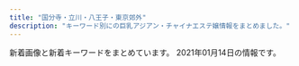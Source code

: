 ```yaml
---
title: "国分寺・立川・八王子・東京郊外"
description: "キーワード別にの巨乳アジアン・チャイナエステ嬢情報をまとめました。"
---
```


新着画像と新着キーワードをまとめています。
2021年01月14日の情報です。

<DmmAffiliateIns />
<KeywordTable
  shops={
    [
    {
        "station": "\u4e45\u7c73\u5ddd\u99c5\u5317\u53e3",
        "name": "\u6843\u9999",
        "keywords": {
            "83": 1,
            "86": 1,
            "85": 1,
            "C": 1,
            "D": 5,
            "87": 3
        },
        "url": "http://momoka.este.work/",
        "img_links": [
            "http://momoka.este.work/2019121106173083.jpg",
            "http://momoka.este.work/s_link.jpg",
            "http://momoka.este.work/2019121106170955.jpg",
            "http://momoka.este.work/s_news.jpg",
            "http://momoka.este.work/s_staff.jpg",
            "http://momoka.este.work/top.png",
            "http://momoka.este.work/2019121106172252.jpg",
            "http://momoka.este.work/room2.jpg",
            "http://momoka.este.work/2019121106171659.jpg",
            "http://momoka.este.work/2019123003062327.jpg",
            "http://momoka.este.work/nbj2.jpg",
            "http://momoka.este.work/2019121106171979.jpg",
            "http://momoka.este.work/room3.jpg",
            "http://momoka.este.work/room1.jpg",
            "http://momoka.este.work/end.png",
            "http://momoka.este.work/mobile.jpg",
            "http://momoka.este.work/room4.jpg",
            "http://momoka.este.work/mens-esthe1.png"
        ]
    },
    {
        "img_links": [
            "http://jasmine-mizonokuti.xyz/_src/51544400/wechatimg236.jpg",
            "http://jasmine-mizonokuti.xyz/_src/49907131/img20201213114555854755.png",
            "http://jasmine-mizonokuti.xyz/_src/49993532/navinavi_01.png",
            "http://jasmine-mizonokuti.xyz/_src/50178610/wechatimg469.jpg",
            "http://jasmine-mizonokuti.xyz/_src/49907174/slider1_20201209160139057.jpg",
            "http://jasmine-mizonokuti.xyz/_src/49907118/wechatimg373_20201111130258474.jpg",
            "http://jasmine-mizonokuti.xyz/_src/51544404/wechatimg237.jpg",
            "http://jasmine-mizonokuti.xyz/_src/50946589/wechatimg52_20201213155032960.jpg",
            "http://jasmine-mizonokuti.xyz/_src/49907117/wechatimg336_20201110163749790.jpg",
            "http://jasmine-mizonokuti.xyz/_src/50178612/wechatimg468.jpg",
            "http://jasmine-mizonokuti.xyz/_src/51095145/wechatimg26_20201219135529268.jpg",
            "http://jasmine-mizonokuti.xyz/_src/49993539/navinavi_02.png",
            "http://jasmine-mizonokuti.xyz/_src/50178602/wechatimg50_20201213155033017.jpg",
            "http://jasmine-mizonokuti.xyz/_src/51095150/wechatimg24_20201219135529245.jpg",
            "http://jasmine-mizonokuti.xyz/_src/50178609/wechatimg469.jpg",
            "http://jasmine-mizonokuti.xyz/_src/49907152/cam.jpg",
            "http://jasmine-mizonokuti.xyz/_src/50946585/wechatimg50_20201213155033017.jpg",
            "http://jasmine-mizonokuti.xyz/_src/50946586/wechatimg51.jpg",
            "http://jasmine-mizonokuti.xyz/_src/49907120/wechatimg359.jpg",
            "http://jasmine-mizonokuti.xyz/_src/49907112/wechatimg335.jpg",
            "http://jasmine-mizonokuti.xyz/_src/50937641/wechatimg52_20201213155032960.jpg",
            "http://jasmine-mizonokuti.xyz/_src/49907113/wechatimg336_20201110163749790.jpg",
            "http://jasmine-mizonokuti.xyz/_src/51095144/wechatimg24_20201219135529245.jpg",
            "http://jasmine-mizonokuti.xyz/_src/49907109/wechatimg335.jpg",
            "http://jasmine-mizonokuti.xyz/_src/49907124/wechatimg358_20201110163749697.jpg",
            "http://jasmine-mizonokuti.xyz/_src/51095151/wechatimg24_20201219135529245.jpg",
            "http://jasmine-mizonokuti.xyz/_src/50946588/wechatimg51.jpg",
            "http://jasmine-mizonokuti.xyz/_src/49907104/wechatimg335.jpg",
            "http://jasmine-mizonokuti.xyz/_src/49907123/wechatimg358_20201110163749697.jpg",
            "http://jasmine-mizonokuti.xyz/_src/49907100/_k3_4082.jpg",
            "http://jasmine-mizonokuti.xyz/_src/49907102/wechatimg198_20190126093224863.jpg",
            "http://jasmine-mizonokuti.xyz/_src/49907106/wechatimg334.jpg",
            "http://jasmine-mizonokuti.xyz/_src/50178614/wechatimg468.jpg",
            "http://jasmine-mizonokuti.xyz/_src/51544399/wechatimg232.jpg",
            "http://jasmine-mizonokuti.xyz/_src/51544403/wechatimg237.jpg",
            "http://jasmine-mizonokuti.xyz/_src/51095153/wechatimg26_20201219135529268.jpg",
            "http://jasmine-mizonokuti.xyz/_src/50946587/wechatimg51.jpg",
            "http://jasmine-mizonokuti.xyz/_src/49907122/wechatimg359.jpg",
            "http://jasmine-mizonokuti.xyz/_src/49907108/wechatimg335.jpg",
            "http://jasmine-mizonokuti.xyz/_src/51095148/wechatimg21_20201219135358637.jpg",
            "http://jasmine-mizonokuti.xyz/_src/50937617/wechatimg468.jpg",
            "http://jasmine-mizonokuti.xyz/_src/51095143/wechatimg21_20201219135358637.jpg",
            "http://jasmine-mizonokuti.xyz/_src/49907121/wechatimg359.jpg",
            "http://jasmine-mizonokuti.xyz/_src/50946590/wechatimg52_20201213155032960.jpg",
            "http://jasmine-mizonokuti.xyz/_src/49907173/slider2_20201209160139115.jpg",
            "http://jasmine-mizonokuti.xyz/_src/51544393/wechatimg237.jpg",
            "http://jasmine-mizonokuti.xyz/_src/50178603/wechatimg51.jpg",
            "http://jasmine-mizonokuti.xyz/_src/49907142/slider5_20201209160139125.jpg",
            "http://jasmine-mizonokuti.xyz/_src/49907166/wechatimg373_20201110163749827.jpg",
            "http://jasmine-mizonokuti.xyz/_src/51544392/wechatimg236.jpg",
            "http://jasmine-mizonokuti.xyz/_src/51544405/wechatimg237.jpg",
            "http://jasmine-mizonokuti.xyz/_src/51095154/wechatimg26_20201219135529268.jpg",
            "http://jasmine-mizonokuti.xyz/_src/51095155/wechatimg26_20201219135529268.jpg",
            "http://jasmine-mizonokuti.xyz/_src/49907115/wechatimg334.jpg",
            "http://jasmine-mizonokuti.xyz/_src/50178611/wechatimg469.jpg",
            "http://jasmine-mizonokuti.xyz/_src/50946584/wechatimg50_20201213155033017.jpg",
            "http://jasmine-mizonokuti.xyz/_src/49907167/wechatimg373_20201110163749827.jpg",
            "http://jasmine-mizonokuti.xyz/_src/50178616/wechatimg470.jpg",
            "http://jasmine-mizonokuti.xyz/_src/50178617/wechatimg470.jpg",
            "http://jasmine-mizonokuti.xyz/_src/49907128/wechatimg373_20201111130258474.jpg",
            "http://jasmine-mizonokuti.xyz/_src/50946583/wechatimg50_20201213155033017.jpg",
            "http://jasmine-mizonokuti.xyz/_src/50946591/wechatimg52_20201213155032960.jpg",
            "http://jasmine-mizonokuti.xyz/_src/51544402/wechatimg236.jpg",
            "http://jasmine-mizonokuti.xyz/_src/49907168/wechatimg373_20201110163749827.jpg",
            "http://jasmine-mizonokuti.xyz/_src/51095152/wechatimg24_20201219135529245.jpg",
            "http://jasmine-mizonokuti.xyz/_src/50178613/wechatimg468.jpg",
            "http://jasmine-mizonokuti.xyz/_src/49907114/wechatimg336_20201110163749790.jpg",
            "http://jasmine-mizonokuti.xyz/_src/49907151/cam.jpg",
            "http://jasmine-mizonokuti.xyz/_src/51095149/wechatimg21_20201219135358637.jpg",
            "http://jasmine-mizonokuti.xyz/_src/50937618/wechatimg468.jpg",
            "http://jasmine-mizonokuti.xyz/_src/51095147/wechatimg21_20201219135358637.jpg",
            "http://jasmine-mizonokuti.xyz/_src/49907172/slider3_20201209160139119.jpg",
            "http://jasmine-mizonokuti.xyz/_src/51544391/wechatimg232.jpg",
            "http://jasmine-mizonokuti.xyz/_src/50178615/wechatimg470.jpg",
            "http://jasmine-mizonokuti.xyz/_src/49907125/wechatimg358_20201110163749697.jpg",
            "http://jasmine-mizonokuti.xyz/_src/51544401/wechatimg236.jpg",
            "http://jasmine-mizonokuti.xyz/_src/49907107/wechatimg334.jpg",
            "http://jasmine-mizonokuti.xyz/_src/51544398/wechatimg232.jpg",
            "http://jasmine-mizonokuti.xyz/_src/51544397/wechatimg232.jpg",
            "http://jasmine-mizonokuti.xyz/_src/49907116/wechatimg335.jpg"
        ],
        "station": "\u4e45\u7c73\u5ddd\u99c5\u5357\u53e3",
        "keywords": {},
        "name": "\u59eb",
        "url": "http://jasmine-mizonokuti.xyz/"
    },
    {
        "img_links": [
            "http://www.kunitachi-mai.info/gals/sora1.jpg",
            "http://www.kunitachi-mai.info/gals/mirai1.jpg",
            "http://www.kunitachi-mai.info/gals/risa1.jpg",
            "http://www.kunitachi-mai.info/images/img3.jpg",
            "http://www.kunitachi-mai.info/gals/rina1.jpg",
            "http://www.kunitachi-mai.info/gals/nana1.jpg",
            "http://www.kunitachi-mai.info/gals/miho1.jpg",
            "http://www.kunitachi-mai.info/gals/emi1.jpg",
            "http://www.kunitachi-mai.info/images/img2.jpg",
            "http://www.kunitachi-mai.info/images/kp01.jpg",
            "http://www.kunitachi-mai.info/gals/aya1.jpg",
            "http://www.kunitachi-mai.info/images/img4.jpg",
            "http://www.kunitachi-mai.info/images/img1.jpg",
            "http://www.kunitachi-mai.info/gals/riri1.jpg",
            "http://www.kunitachi-mai.info/images/qr.jpg",
            "http://www.kunitachi-mai.info/gals/yuyu1.jpg",
            "http://www.kunitachi-mai.info/gals/hitomi1.jpg",
            "http://www.kunitachi-mai.info/gals/mina1.jpg",
            "http://www.kunitachi-mai.info/gals/morika1.jpg",
            "http://www.kunitachi-mai.info/gals/yuri1.jpg",
            "http://www.kunitachi-mai.info/i/images/top.jpg"
        ],
        "name": "\u821e",
        "station": "JR\u56fd\u7acb\u99c5\u5357\u53e3",
        "url": "http://www.kunitachi-mai.info/",
        "keywords": {
            "D": 1,
            "E": 1
        }
    },
    {
        "name": "\u685c",
        "keywords": {},
        "station": "JR\u516b\u738b\u5b50\u99c5\u5357\u53e3",
        "img_links": [],
        "url": "http://yasurakukaori.xyz/index.html"
    },
    {
        "keywords": {
            "85": 5,
            "86": 15
        },
        "station": "JR\u56fd\u5206\u5bfa\u99c5\u5357\u53e3",
        "url": "http://esthe-relax.com/",
        "img_links": [
            "http://esthe-relax.com/images/home_002.png",
            "http://esthe-relax.com/images/blog_002.png",
            "http://esthe-relax.com/images/clear.png",
            "http://esthe-relax.com/images/staff.png",
            "http://esthe-relax.com/images/info.png",
            "http://esthe-relax.com/images/main1.jpg",
            "http://esthe-relax.com/images/esthe1.jpg",
            "http://esthe-relax.com/images/cg02.jpg",
            "http://esthe-relax.com/images/cg01.jpg",
            "http://esthe-relax.com/images/cg06.jpg",
            "http://esthe-relax.com/images/header3.png",
            "http://esthe-relax.com/images/esthe3.jpg",
            "http://esthe-relax.com/images/friend.png",
            "http://esthe-relax.com/images/acc.jpg",
            "http://esthe-relax.com/images/esthe2.jpg",
            "http://esthe-relax.com/images/gallery.png",
            "http://esthe-relax.com/images/home.png",
            "http://esthe-relax.com/images/link.png",
            "http://esthe-relax.com/images/main-sp.jpg",
            "http://esthe-relax.com/images/cg07.jpg"
        ],
        "name": "\u6728\u6d29\u308c\u967d"
    },
    {
        "img_links": [
            "https://ca-girl.com/wp-content/uploads/2019/05/husahsuiaas.jpg",
            "https://ca-girl.com/wp-content/uploads/2019/10/arwerstdyfugi.jpg",
            "https://ca-girl.com/wp-content/uploads/2020/03/12esrtdyfug.jpg",
            "https://ca-girl.com/wp-content/uploads/2020/01/4ftuygiuhoisa.jpg",
            "https://ca-girl.com/wp-content/uploads/2019/03/rdytfugihojpsa.jpg",
            "https://ca-girl.com/wp-content/uploads/2019/10/warsetdyfughi.jpg",
            "https://ca-girl.com/wp-content/uploads/2019/08/sertdyfugia.jpg",
            "https://ca-girl.com/wp-content/uploads/2020/08/876521wesrtdyfugi.jpg",
            "https://ca-girl.com/wp-content/uploads/2020/01/e5drtfyug1-awesrtdyfugi.jpg",
            "https://ca-girl.com/wp-content/uploads/2018/12/aiojiosaskalasa.jpg",
            "https://ca-girl.com/wp-content/uploads/2020/11/0poisuahjgawesrtdyfugi.jpg",
            "https://ca-girl.com/wp-content/uploads/2019/05/hsuaoijiaoa.jpg",
            "https://ca-girl.com/wp-content/uploads/2019/01/hasiujilamklassa.jpg",
            "https://ca-girl.com/wp-content/uploads/2019/05/hosiajoiaokla.jpg",
            "https://ca-girl.com/wp-content/uploads/2019/10/aerstdyfu.jpg",
            "https://ca-girl.com/wp-content/uploads/2019/05/isjioiojiossjaosa.jpg",
            "https://ca-girl.com/wp-content/uploads/2020/03/2435678yuiyhj.jpg",
            "https://ca-girl.com/wp-content/uploads/2020/03/WEarstdy.jpg",
            "https://ca-girl.com/wp-content/uploads/2020/01/TFYUGIHSA.jpg",
            "https://ca-girl.com/wp-content/uploads/2020/02/2waesrtdyfu.jpg",
            "https://ca-girl.com/wp-content/uploads/2020/01/2uygiuhoi.jpg",
            "https://ca-girl.com/wp-content/uploads/2020/02/1waerstdyfu.jpg",
            "https://ca-girl.com/wp-content/uploads/2019/12/sertdyfugi.jpg",
            "https://ca-girl.com/wp-content/uploads/2020/12/sa987tawesrtdyfugi.jpg",
            "https://ca-girl.com/wp-content/themes/este/img/top-img01.png",
            "https://ca-girl.com/wp-content/themes/este/img/tel.png",
            "https://ca-girl.com/wp-content/uploads/2020/04/wserdtfygu12.jpg",
            "https://ca-girl.com/wp-content/uploads/2020/02/1setrdyfusa.jpg",
            "https://ca-girl.com/wp-content/uploads/2019/09/setrdytfugihoa.jpg",
            "https://ca-girl.com/wp-content/uploads/2021/01/2awesrtdyfugi.jpg",
            "https://ca-girl.com/wp-content/uploads/2020/05/34567hja.jpg",
            "https://ca-girl.com/wp-content/uploads/2020/01/3tfuygiuha.jpg",
            "https://ca-girl.com/wp-content/uploads/2020/11/awesrtdyfugi.jpg",
            "https://ca-girl.com/wp-content/uploads/2019/06/98765awesrtdyfugi.jpg",
            "https://ca-girl.com/wp-content/uploads/2020/01/1gyiuhoisja.jpg",
            "https://ca-girl.com/wp-content/uploads/2020/11/sp90aouiyawesrtdyfugi.jpg",
            "https://ca-girl.com/wp-content/uploads/2019/03/estrdytfugiho.jpg",
            "https://ca-girl.com/wp-content/uploads/2019/03/soajsoiakla.jpg",
            "https://ca-girl.com/wp-content/uploads/2019/02/jsioaoissa.jpg",
            "https://ca-girl.com/wp-content/themes/este/img/top-img02b.png",
            "https://ca-girl.com/wp-content/uploads/2019/03/fygiuhoja.jpg",
            "https://ca-girl.com/wp-content/uploads/2020/02/restdyfugusa.jpg",
            "https://ca-girl.com/wp-content/uploads/2019/11/sauygihoj.jpg",
            "https://ca-girl.com/wp-content/uploads/2019/05/hsaioijsioaas.jpg",
            "https://ca-girl.com/wp-content/uploads/2019/06/huosajoisaosa.jpg",
            "https://ca-girl.com/wp-content/uploads/2019/12/drftyguhij.jpg",
            "https://ca-girl.com/wp-content/uploads/2019/06/husahsoiajlsak.jpg",
            "https://ca-girl.com/wp-content/uploads/2020/01/setrdyfugawesrtdyfugi.jpg",
            "https://ca-girl.com/wp-content/uploads/2019/11/1ydtsfuaghija.jpg",
            "https://ca-girl.com/wp-content/uploads/2019/08/drtyfugihojp.jpg",
            "https://ca-girl.com/wp-content/themes/este/img/top-img03.png",
            "https://ca-girl.com/wp-content/uploads/2019/09/drtyfugihoa.jpg",
            "https://ca-girl.com/wp-content/uploads/2020/02/sredtfygusa.jpg",
            "https://ca-girl.com/wp-content/uploads/2019/10/srdtfuygiuh.jpg",
            "https://ca-girl.com/wp-content/uploads/2019/02/fghlkjhhhhhhhhh.jpg",
            "https://ca-girl.com/wp-content/uploads/2020/02/sertdyfgusa.jpg",
            "https://ca-girl.com/wp-content/uploads/2018/12/uyhuijnlmlkmlkmlkmlk.jpg",
            "https://ca-girl.com/wp-content/themes/este/img/tel01.png",
            "https://ca-girl.com/wp-content/uploads/2019/02/drytfugi.jpg",
            "https://ca-girl.com/wp-content/uploads/2019/10/esrtdyfugi.jpg",
            "https://ca-girl.com/wp-content/uploads/2019/10/aewrstdyfugi.jpg",
            "https://ca-girl.com/wp-content/uploads/2018/12/ahiosjaslkaa.jpg",
            "https://ca-girl.com/wp-content/uploads/2019/03/sarydtfugiho.jpg",
            "https://ca-girl.com/wp-content/uploads/2020/01/oiuytdfugih.jpg",
            "https://ca-girl.com/wp-content/uploads/2019/03/tyfugihojpka.jpg",
            "https://ca-girl.com/wp-content/uploads/2019/05/hsajioaa.jpg",
            "https://ca-girl.com/wp-content/uploads/2020/01/ytyfugihl.jpg",
            "https://ca-girl.com/wp-content/uploads/2020/02/99awesrtdyfugi.jpg",
            "https://ca-girl.com/wp-content/uploads/2019/10/awerstdyfugihoj.jpg",
            "https://ca-girl.com/wp-content/uploads/2019/12/xrtcyvubnklm.jpg",
            "https://ca-girl.com/wp-content/uploads/2019/06/hsoajioaopa.jpg",
            "https://ca-girl.com/wp-content/uploads/2020/01/9jhgvjhk.jpg",
            "https://ca-girl.com/wp-content/uploads/2019/12/etsrdyfugi.jpg",
            "https://ca-girl.com/wp-content/uploads/2019/10/sxdcvbnliojuhyghjk.jpg",
            "https://ca-girl.com/wp-content/uploads/2020/11/11awesrtdyfugi.jpg",
            "https://ca-girl.com/wp-content/uploads/2020/02/restrdytfusa.jpg",
            "https://ca-girl.com/wp-content/uploads/2019/06/123456awesrtdyfugi.jpg",
            "https://ca-girl.com/wp-content/uploads/2020/05/awesrtdyfu.jpg",
            "https://ca-girl.com/wp-content/uploads/2020/11/s0a9ouiytfasawesrtdyfugi.jpg",
            "https://ca-girl.com/wp-content/uploads/2020/02/13aesrtdyf.jpg",
            "https://ca-girl.com/wp-content/uploads/2019/02/hsioajioaklaa.jpg",
            "https://ca-girl.com/wp-content/themes/este/img/top-img04.png",
            "https://ca-girl.com/wp-content/uploads/2019/06/setrdytfuygiuhoij.jpg"
        ],
        "station": "JR\u56fd\u5206\u5bfa\u99c5\u5317\u53e3",
        "url": "https://ca-girl.com/",
        "name": "Cawaii Girl\uff5e\u304b\u308f\u3044\u3044\u30ac\u30fc\u30eb\uff5e",
        "keywords": {
            "E": 72,
            "F": 3,
            "\u30bb\u30af\u30b7\u30fc": 2,
            "D": 55
        }
    },
    {
        "station": "JR\u7acb\u5ddd\u99c5\u5357\u53e3",
        "url": "http://massage-est.tokyo/",
        "keywords": {
            "C": 18,
            "86": 102,
            "85": 8,
            "D": 92
        },
        "name": "S Body",
        "img_links": [
            "http://massage-est.tokyo/images/cg02.jpg",
            "http://massage-est.tokyo/images/cg14.jpg",
            "http://massage-est.tokyo/images/cg07.jpg",
            "http://massage-est.tokyo/images/b-tel.png",
            "http://massage-est.tokyo/images/cg03.jpg",
            "http://massage-est.tokyo/images/rsubt1.png",
            "http://massage-est.tokyo/images/cg08.jpg",
            "http://massage-est.tokyo/images/cg101.jpg",
            "http://massage-est.tokyo/images/cg031.jpg",
            "http://massage-est.tokyo/images/rsubt7.png",
            "http://massage-est.tokyo/images/m6.jpg",
            "http://massage-est.tokyo/images/rsubt5.png",
            "http://massage-est.tokyo/images/cg10.jpg",
            "http://massage-est.tokyo/images/cg04.jpg",
            "http://massage-est.tokyo/images/rsubt2.png",
            "http://massage-est.tokyo/images/rsubt6.png",
            "http://massage-est.tokyo/images/m4.jpg",
            "http://massage-est.tokyo/images/m2.jpg",
            "http://massage-est.tokyo/images/m3.jpg",
            "http://massage-est.tokyo/images/cg132.jpg",
            "http://massage-est.tokyo/images/cg01.jpg",
            "http://massage-est.tokyo/images/m1.jpg",
            "http://massage-est.tokyo/images/cg13.jpg",
            "http://massage-est.tokyo/images/slider-img002.jpg",
            "http://massage-est.tokyo/images/cg09.jpg",
            "http://massage-est.tokyo/images/cg131.jpg",
            "http://massage-est.tokyo/images/cg12.jpg",
            "http://massage-est.tokyo/images/cg05.jpg",
            "http://massage-est.tokyo/images/slider-img001.jpg",
            "http://massage-est.tokyo/images/rsubt4.png",
            "http://massage-est.tokyo/images/cg061.jpg",
            "http://massage-est.tokyo/images/tel2.png",
            "http://massage-est.tokyo/images/rsubt3.png",
            "http://massage-est.tokyo/images/cg11.jpg",
            "http://massage-est.tokyo/images/cg06.jpg"
        ]
    },
    {
        "keywords": {
            "D": 28,
            "E": 7
        },
        "station": "JR\u6b66\u8535\u5883\u99c5\u5317\u53e3",
        "url": "http://esthe-aroma.in.net/",
        "img_links": [
            "http://esthe-aroma.in.net/img/cg03.jpg",
            "http://esthe-aroma.in.net/img/tel2.png",
            "http://esthe-aroma.in.net/img/slide2-2.jpg",
            "http://esthe-aroma.in.net/img/tit4.png",
            "http://esthe-aroma.in.net/img/toph.png",
            "http://esthe-aroma.in.net/img/m1.png",
            "http://esthe-aroma.in.net/img/cg05.jpg",
            "http://esthe-aroma.in.net/img/h1.png",
            "http://esthe-aroma.in.net/img/slide2-3.jpg",
            "http://esthe-aroma.in.net/img/slide2-1.jpg",
            "http://esthe-aroma.in.net/img/open.png",
            "http://esthe-aroma.in.net/img/tit1.png",
            "http://esthe-aroma.in.net/img/cg06.jpg",
            "http://esthe-aroma.in.net/img/m5.png",
            "http://esthe-aroma.in.net/img/cp-desc1.png",
            "http://esthe-aroma.in.net/img/m2.png",
            "http://esthe-aroma.in.net/img/m6.png",
            "http://esthe-aroma.in.net/img/tit5.png",
            "http://esthe-aroma.in.net/img/cp-desc1sp.png",
            "http://esthe-aroma.in.net/img/tit3.png",
            "http://esthe-aroma.in.net/img/phone.png",
            "http://esthe-aroma.in.net/img/slide2-4.jpg",
            "http://esthe-aroma.in.net/img/m4.png",
            "http://esthe-aroma.in.net/img/m3.png",
            "http://esthe-aroma.in.net/img/cg01.jpg",
            "http://esthe-aroma.in.net/img/tit2.png",
            "http://esthe-aroma.in.net/img/cp-ttl.png",
            "http://esthe-aroma.in.net/img/cg02.jpg",
            "http://esthe-aroma.in.net/img/tit6.png"
        ],
        "name": "\u30d0\u30a4\u30aa\u30ec\u30c3\u30c8"
    },
    {
        "url": "http://civerme.xyz/",
        "img_links": [
            "http://civerme.xyz/picture/room1.jpg",
            "http://civerme.xyz/picture/top.jpg",
            "http://civerme.xyz/uploads/201202/1-20120216420L39.jpg",
            "http://civerme.xyz/picture/s_staff.jpg",
            "http://civerme.xyz/picture/s_news.jpg",
            "http://civerme.xyz/uploads/201019/1-20101Z924202Z.jpg",
            "http://civerme.xyz/uploads/201202/1-201202164131N6.jpg",
            "http://civerme.xyz/picture/room2.jpg",
            "http://civerme.xyz/picture/room3.jpg",
            "http://civerme.xyz/picture/s_shedule.jpg",
            "http://civerme.xyz/picture/room4.jpg",
            "http://civerme.xyz/uploads/201202/1-2012021641401A.jpg",
            "http://civerme.xyz/uploads/201019/1-20101Z9244E07.jpg",
            "http://civerme.xyz/uploads/201202/1-20120216421YH.jpg",
            "http://civerme.xyz/uploads/201019/1-20101Z92039125.jpg"
        ],
        "station": "JR\u56fd\u5206\u5bfa\u99c5\u5357\u53e3",
        "name": "\u30b9\u30d1\u30c6\u30a3\u30a2\u30e9",
        "keywords": {
            "D": 5,
            "C": 6,
            "F": 1,
            "86": 1,
            "85": 4
        }
    },
    {
        "station": "\u79cb\u6d25\u99c5\u5357\u53e3",
        "name": "\u79cb\u6d25\u5b66\u5712",
        "keywords": {
            "88": 1,
            "D": 7,
            "87": 6
        },
        "url": "http://www.prinprin.iesjp.com/",
        "img_links": [
            "http://www.prinprin.iesjp.com/files/016-02.jpg",
            "http://www.prinprin.iesjp.com/files/007.jpg",
            "http://www.prinprin.iesjp.com/files/017-02.jpg",
            "http://www.prinprin.iesjp.com/files/019-02.jpg",
            "http://www.prinprin.iesjp.com/images/interior_t.jpg",
            "http://www.prinprin.iesjp.com/files/021-03.jpg",
            "http://www.prinprin.iesjp.com/files/016-03.jpg",
            "http://www.prinprin.iesjp.com/images/sys.jpg",
            "http://www.prinprin.iesjp.com/images/int2.jpg",
            "http://www.prinprin.iesjp.com/images/tel.jpg",
            "http://www.prinprin.iesjp.com/files/019-03.jpg",
            "http://www.prinprin.iesjp.com/files/006.jpg",
            "http://www.prinprin.iesjp.com/files/007-02.jpg",
            "http://www.prinprin.iesjp.com/files/017.jpg",
            "http://www.prinprin.iesjp.com/files/004.jpg",
            "http://www.prinprin.iesjp.com/files/004-02.jpg",
            "http://www.prinprin.iesjp.com/files/016.jpg",
            "http://www.prinprin.iesjp.com/files/019.jpg",
            "http://www.prinprin.iesjp.com/files/006-03.jpg",
            "http://www.prinprin.iesjp.com/files/021.jpg",
            "http://www.prinprin.iesjp.com/files/007-03.jpg",
            "http://www.prinprin.iesjp.com/files/004-03.jpg",
            "http://www.prinprin.iesjp.com/files/006-02.jpg",
            "http://www.prinprin.iesjp.com/images/head.jpg",
            "http://www.prinprin.iesjp.com/files/017-03.jpg",
            "http://www.prinprin.iesjp.com/images/news.jpg",
            "http://www.prinprin.iesjp.com/images/link_t.jpg",
            "http://www.prinprin.iesjp.com/images/staff_t.jpg",
            "http://www.prinprin.iesjp.com/images/mobile.jpg",
            "http://www.prinprin.iesjp.com/files/021-02.jpg"
        ]
    },
    {
        "keywords": {
            "C": 8
        },
        "img_links": [
            "http://sunflower.jp.net/_src/51517615/wechatimg226.jpg",
            "http://sunflower.jp.net/_src/50679369/wechatimg351_20201204202427412.jpg",
            "http://sunflower.jp.net/_src/50679302/wechatimg218_1.jpg",
            "http://sunflower.jp.net/_src/50679365/wechatimg442.jpg",
            "http://sunflower.jp.net/_src/50679310/wechatimg106_20200918135248989.jpg",
            "http://sunflower.jp.net/_src/50679376/wechatimg106_20200918135248989.jpg",
            "http://sunflower.jp.net/_src/50679368/wechatimg218_1.jpg",
            "http://sunflower.jp.net/_src/50679332/navi_05.png",
            "http://sunflower.jp.net/_src/50679334/navi_06.png",
            "http://sunflower.jp.net/_src/50713036/wechatimg351_20201204202427412.jpg",
            "http://sunflower.jp.net/_src/51763257/wechatimg47_20210113141651310.jpg",
            "http://sunflower.jp.net/_src/50679367/wechatimg218_1.jpg",
            "http://sunflower.jp.net/_src/50679370/wechatimg351_20201204202427412.jpg",
            "http://sunflower.jp.net/_src/51763258/wechatimg47_20210113141651310.jpg",
            "http://sunflower.jp.net/_src/50679375/wechatimg106_20200918135248989.jpg",
            "http://sunflower.jp.net/_src/50679364/wechatimg173.jpg",
            "http://sunflower.jp.net/_src/51517605/wechatimg227_20210106131613623.jpg",
            "http://sunflower.jp.net/_src/51763212/wechatimg47_20210113141651310.jpg",
            "http://sunflower.jp.net/_src/50679387/cam.jpg",
            "http://sunflower.jp.net/_src/50713035/wechatimg351_20201204202427412.jpg",
            "http://sunflower.jp.net/_src/50679300/wechatimg442.jpg",
            "http://sunflower.jp.net/_src/50679366/wechatimg442.jpg",
            "http://sunflower.jp.net/_src/50679363/wechatimg173.jpg",
            "http://sunflower.jp.net/_src/51517609/wechatimg227_20210106131613623.jpg",
            "http://sunflower.jp.net/_src/50679326/navi_02.png",
            "http://sunflower.jp.net/_src/51517568/wechatimg227_20210106131613623.jpg",
            "http://sunflower.jp.net/_src/50679298/wechatimg173.jpg",
            "http://sunflower.jp.net/_src/50679322/slider1.jpg",
            "http://sunflower.jp.net/_src/50679324/navi_01.png",
            "http://sunflower.jp.net/_src/50679328/navi_03.png",
            "http://sunflower.jp.net/_src/51763210/wechatimg226.jpg",
            "http://sunflower.jp.net/_src/51763252/wechatimg47_20210113141651310.jpg",
            "http://sunflower.jp.net/_src/51517592/wechatimg226.jpg",
            "http://sunflower.jp.net/_src/50679330/navi_04.png",
            "http://sunflower.jp.net/_src/50679385/wechatimg173.jpg",
            "http://sunflower.jp.net/_src/50679323/slider2.jpg",
            "http://sunflower.jp.net/_src/51517614/wechatimg226.jpg",
            "http://sunflower.jp.net/_src/51517608/wechatimg227_20210106131613623.jpg"
        ],
        "station": "\u6771\u4e45\u7559\u7c73\u99c5\u897f\u53e3",
        "url": "http://sunflower.jp.net/",
        "name": "T-ARA"
    },
    {
        "img_links": [
            "http://www.girls.esjp.info/files/026.jpg",
            "http://www.girls.esjp.info/files/028.jpg",
            "http://www.girls.esjp.info/files/012.jpg",
            "http://www.girls.esjp.info/img/rsubt3.png",
            "http://www.girls.esjp.info/files/001-02.jpg",
            "http://www.girls.esjp.info/img/rsubt5.png",
            "http://www.girls.esjp.info/files/003.jpg",
            "http://www.girls.esjp.info/files/005-02.jpg",
            "http://www.girls.esjp.info/files/005-03.jpg",
            "http://www.girls.esjp.info/files/003-02.jpg",
            "http://www.girls.esjp.info/img/telpnone.png",
            "http://www.girls.esjp.info/files/021.jpg",
            "http://www.girls.esjp.info/files/020.jpg",
            "http://www.girls.esjp.info/files/005.jpg",
            "http://www.girls.esjp.info/files/028-02.jpg",
            "http://www.girls.esjp.info/files/012-02.jpg",
            "http://www.girls.esjp.info/files/026-03.jpg",
            "http://www.girls.esjp.info/files/010.jpg",
            "http://www.girls.esjp.info/img/staff_top.jpg",
            "http://www.girls.esjp.info/files/028-03.jpg",
            "http://www.girls.esjp.info/files/002.jpg",
            "http://www.girls.esjp.info/files/010-03.jpg",
            "http://www.girls.esjp.info/files/002-02.jpg",
            "http://www.girls.esjp.info/img/rsubt2.png",
            "http://www.girls.esjp.info/files/007-03.jpg",
            "http://www.girls.esjp.info/img/rsubt4.png",
            "http://www.girls.esjp.info/files/020-03.jpg",
            "http://www.girls.esjp.info/files/001-03.jpg",
            "http://www.girls.esjp.info/files/010-02.jpg",
            "http://www.girls.esjp.info/files/013.jpg",
            "http://www.girls.esjp.info/files/021-03.jpg",
            "http://www.girls.esjp.info/files/003-03.jpg",
            "http://www.girls.esjp.info/img/rsubt7.png",
            "http://www.girls.esjp.info/img/staff_bottom.jpg",
            "http://www.girls.esjp.info/files/007-02.jpg",
            "http://www.girls.esjp.info/files/026-02.jpg",
            "http://www.girls.esjp.info/files/013-03.jpg",
            "http://www.girls.esjp.info/files/007.jpg",
            "http://www.girls.esjp.info/files/021-02.jpg",
            "http://www.girls.esjp.info/files/001.jpg",
            "http://www.girls.esjp.info/files/012-03.jpg",
            "http://www.girls.esjp.info/img/rsubt6.png",
            "http://www.girls.esjp.info/files/002-03.jpg",
            "http://www.girls.esjp.info/img/rsubt1.png",
            "http://www.girls.esjp.info/files/020-02.jpg",
            "http://www.girls.esjp.info/files/013-02.jpg",
            "http://www.girls.esjp.info/img/sys.jpg",
            "http://www.girls.esjp.info/img/head.jpg"
        ],
        "name": "Girls",
        "url": "http://www.girls.esjp.info/",
        "keywords": {
            "87": 6,
            "F": 2,
            "90": 1,
            "89": 1,
            "85": 1,
            "D": 7,
            "86": 2,
            "E": 1,
            "C": 8
        },
        "station": "JR\u56fd\u5206\u5bfa\u99c5\u5357\u53e3"
    },
    {
        "name": "\u7652\u60a0\u83ef",
        "img_links": [
            "http://uuka.loveyaku.com/imgs/nav/nb05.png",
            "http://uuka.loveyaku.com/imgs/bttel.png",
            "http://uuka.loveyaku.com/imgs/bar_therapist.png",
            "http://uuka.loveyaku.com/imgs/lunbo/photo03.jpg",
            "http://uuka.loveyaku.com/imgs/nav/nb02.png",
            "http://uuka.loveyaku.com/imgs/lunbo/photo04.jpg",
            "http://uuka.loveyaku.com/imgs/lunbo/photo02.jpg",
            "http://uuka.loveyaku.com/imgs/nav/nb01.png",
            "http://uuka.loveyaku.com/imgs/address.png",
            "http://uuka.loveyaku.com/imgs/header.png",
            "http://uuka.loveyaku.com/imgs/nav/nb03.png",
            "http://uuka.loveyaku.com/imgs/nav/nb04.png",
            "http://uuka.loveyaku.com/imgs/headline.png",
            "http://uuka.loveyaku.com/imgs/mobile.jpg",
            "http://uuka.loveyaku.com/imgs/information.jpg",
            "http://uuka.loveyaku.com/imgs/temp_boshu.jpg",
            "http://uuka.loveyaku.com/imgs/lunbo/photo01.jpg",
            "http://uuka.loveyaku.com/imgs/nav/nb06.png"
        ],
        "url": "http://uuka.loveyaku.com/",
        "station": "JR\u516b\u738b\u5b50\u99c5\u5357\u53e3",
        "keywords": {
            "C": 7
        }
    },
    {
        "station": "\u4eac\u738b\u516b\u738b\u5b50\u99c5\u4e2d\u592e\u53e3",
        "name": "\u30ed\u30fc\u30ba",
        "keywords": {
            "88": 1,
            "86": 1,
            "C": 2,
            "D": 2,
            "91": 1,
            "90": 1
        },
        "url": "https://rose.estjp.info/",
        "img_links": [
            "https://rose.estjp.info/css/tel.png",
            "https://rose.estjp.info/css/head.png",
            "https://rose.estjp.info/css/top04.png",
            "https://rose.estjp.info/css/top02.png",
            "https://rose.estjp.info/css/staff/staff01.png",
            "https://rose.estjp.info/css/f-tel.png",
            "https://rose.estjp.info/css/staff/staff03.png",
            "https://rose.estjp.info/images/call.png",
            "https://rose.estjp.info/css/staff/staff04.png",
            "https://rose.estjp.info/css/staff/staff02.png"
        ]
    },
    {
        "name": "\u3075\u308f\u3075\u308f",
        "keywords": {
            "D": 3,
            "86": 4,
            "C": 10,
            "E": 1
        },
        "station": "JR\u7acb\u5ddd\u99c5\u5357\u53e3",
        "img_links": [
            "http://www.birtyba.xyz/style/images/dt.jpg",
            "http://www.birtyba.xyz/style/images/mobile.jpg",
            "http://www.birtyba.xyz/uploads/201116/1-201116133149563.jpg",
            "http://www.birtyba.xyz/uploads/201116/1-20111613315KT.jpg",
            "http://www.birtyba.xyz/uploads/200928/1-20092P95A05G.jpg",
            "http://www.birtyba.xyz/style/images/room3.jpg",
            "http://www.birtyba.xyz/uploads/200929/1-200929101U3R4.jpg",
            "http://www.birtyba.xyz/style/images/top.png",
            "http://www.birtyba.xyz/uploads/200929/1-2009291019253T.jpg",
            "http://www.birtyba.xyz/style/images/girl-z1.jpg",
            "http://www.birtyba.xyz/style/images/bj3.png",
            "http://www.birtyba.xyz/uploads/200929/1-200929101Z4D1.jpg",
            "http://www.birtyba.xyz/uploads/200929/1-200929102005Z4.jpg",
            "http://www.birtyba.xyz/uploads/200929/1-200929102016294.jpg",
            "http://www.birtyba.xyz/uploads/200929/1-2009291019494I.jpg",
            "http://www.birtyba.xyz/style/images/end.jpg",
            "http://www.birtyba.xyz/style/images/room1.jpg",
            "http://www.birtyba.xyz/uploads/201116/1-201116133205614.jpg",
            "http://www.birtyba.xyz/plus/images/room5.jpg",
            "http://www.birtyba.xyz/style/images/room2.jpg",
            "http://www.birtyba.xyz/style/images/girl-z2.jpg",
            "http://www.birtyba.xyz/style/images/staff_line.png",
            "http://www.birtyba.xyz/style/images/room4.jpg"
        ],
        "url": "http://www.birtyba.xyz/"
    },
    {
        "img_links": [
            "http://www.mens-hana.info/i/img/line-acc.jpg",
            "http://www.mens-hana.info/files/002-02.jpg",
            "http://www.mens-hana.info/files/006-02.jpg",
            "http://www.mens-hana.info/img/gm4.png",
            "http://www.mens-hana.info/img/new_item.jpg",
            "http://www.mens-hana.info/img/gm1.png",
            "http://www.mens-hana.info/img/tel.png",
            "http://www.mens-hana.info/files/008.jpg",
            "http://www.mens-hana.info/img/p4t1.png",
            "http://www.mens-hana.info/files/007-02.jpg",
            "http://www.mens-hana.info/files/017.jpg",
            "http://www.mens-hana.info/img/topt2.png",
            "http://www.mens-hana.info/img/age.png",
            "http://www.mens-hana.info/img/fly.png",
            "http://www.mens-hana.info/files/005.jpg",
            "http://www.mens-hana.info/files/003.jpg",
            "http://www.mens-hana.info/img/gm5.png",
            "http://www.mens-hana.info/files/014.jpg",
            "http://www.mens-hana.info/img/p6t1.png",
            "http://www.mens-hana.info/files/012.jpg",
            "http://www.mens-hana.info/img/flower.png",
            "http://www.mens-hana.info/img/topt1.png",
            "http://www.mens-hana.info/files/015-02.jpg",
            "http://www.mens-hana.info/files/013-02.jpg",
            "http://www.mens-hana.info/img/p3t1.png",
            "http://www.mens-hana.info/files/017-02.jpg",
            "http://www.mens-hana.info/files/007.jpg",
            "http://www.mens-hana.info/img/mobile.png",
            "http://www.mens-hana.info/files/014-02.jpg",
            "http://www.mens-hana.info/files/004-02.jpg",
            "http://www.mens-hana.info/files/012-02.jpg",
            "http://www.mens-hana.info/files/004.jpg",
            "http://www.mens-hana.info/img/frame_m.png",
            "http://www.mens-hana.info/files/011-02.jpg",
            "http://www.mens-hana.info/i/img/line-cam.jpg",
            "http://www.mens-hana.info/img/topt4.png",
            "http://www.mens-hana.info/files/009-02.jpg",
            "http://www.mens-hana.info/img/p5t1.png",
            "http://www.mens-hana.info/files/008-02.jpg",
            "http://www.mens-hana.info/files/013.jpg",
            "http://www.mens-hana.info/files/002.jpg",
            "http://www.mens-hana.info/files/015.jpg",
            "http://www.mens-hana.info/files/006.jpg",
            "http://www.mens-hana.info/files/005-02.jpg",
            "http://www.mens-hana.info/files/003-02.jpg",
            "http://www.mens-hana.info/img/p2t1.png",
            "http://www.mens-hana.info/img/gm3.png",
            "http://www.mens-hana.info/i/img/line-staff.jpg",
            "http://www.mens-hana.info/files/009.jpg",
            "http://www.mens-hana.info/i/img/line-sys.jpg",
            "http://www.mens-hana.info/img/gm6.png",
            "http://www.mens-hana.info/i/img/line-rec.jpg",
            "http://www.mens-hana.info/img/gm2.png",
            "http://www.mens-hana.info/files/011.jpg",
            "http://www.mens-hana.info/img/line1.png",
            "http://www.mens-hana.info/img/goback.jpg"
        ],
        "name": "\u82b1",
        "station": "JR\u56fd\u5206\u5bfa\u99c5\u5317\u53e3",
        "keywords": {
            "85": 38,
            "D": 2,
            "83": 2,
            "89": 2,
            "86": 14,
            "E": 2,
            "84": 2,
            "C": 49
        },
        "url": "http://www.mens-hana.info/"
    },
    {
        "station": "JR\u56fd\u5206\u5bfa\u99c5\u5357\u53e3",
        "url": "http://www.mermaid-kokubunji.com/",
        "img_links": [
            "http://www.mermaid-kokubunji.com/files/041-03.jpg",
            "http://www.mermaid-kokubunji.com/files/022-03.jpg",
            "http://www.mermaid-kokubunji.com/files/043-03.jpg",
            "http://www.mermaid-kokubunji.com/files/034-03.jpg",
            "http://www.mermaid-kokubunji.com/images/top.png",
            "http://www.mermaid-kokubunji.com/files/039.jpg",
            "http://www.mermaid-kokubunji.com/files/026-02.jpg",
            "http://www.mermaid-kokubunji.com/files/020-02.jpg",
            "http://www.mermaid-kokubunji.com/files/038.jpg",
            "http://www.mermaid-kokubunji.com/images/h1.png",
            "http://www.mermaid-kokubunji.com/files/040.jpg",
            "http://www.mermaid-kokubunji.com/files/021-03.jpg",
            "http://www.mermaid-kokubunji.com/files/033-02.jpg",
            "http://www.mermaid-kokubunji.com/files/026.jpg",
            "http://www.mermaid-kokubunji.com/files/043-02.jpg",
            "http://www.mermaid-kokubunji.com/files/032-03.jpg",
            "http://www.mermaid-kokubunji.com/files/036.jpg",
            "http://www.mermaid-kokubunji.com/files/034.jpg",
            "http://www.mermaid-kokubunji.com/files/039-02.jpg",
            "http://www.mermaid-kokubunji.com/files/042.jpg",
            "http://www.mermaid-kokubunji.com/files/030-03.jpg",
            "http://www.mermaid-kokubunji.com/images/b1.png",
            "http://www.mermaid-kokubunji.com/files/021-02.jpg",
            "http://www.mermaid-kokubunji.com/files/040-03.jpg",
            "http://www.mermaid-kokubunji.com/files/034-02.jpg",
            "http://www.mermaid-kokubunji.com/files/025-03.jpg",
            "http://www.mermaid-kokubunji.com/files/033-03.jpg",
            "http://www.mermaid-kokubunji.com/files/019.jpg",
            "http://www.mermaid-kokubunji.com/images/interior.png",
            "http://www.mermaid-kokubunji.com/files/042-02.jpg",
            "http://www.mermaid-kokubunji.com/files/041.jpg",
            "http://www.mermaid-kokubunji.com/files/026-03.jpg",
            "http://www.mermaid-kokubunji.com/files/037-02.jpg",
            "http://www.mermaid-kokubunji.com/files/017.jpg",
            "http://www.mermaid-kokubunji.com/files/037.jpg",
            "http://www.mermaid-kokubunji.com/images/b5.jpg",
            "http://www.mermaid-kokubunji.com/files/032.jpg",
            "http://www.mermaid-kokubunji.com/images/mobile.png",
            "http://www.mermaid-kokubunji.com/files/025.jpg",
            "http://www.mermaid-kokubunji.com/files/022.jpg",
            "http://www.mermaid-kokubunji.com/files/017-02.jpg",
            "http://www.mermaid-kokubunji.com/files/033.jpg",
            "http://www.mermaid-kokubunji.com/files/025-02.jpg",
            "http://www.mermaid-kokubunji.com/files/042-03.jpg",
            "http://www.mermaid-kokubunji.com/files/022-02.jpg",
            "http://www.mermaid-kokubunji.com/files/041-02.jpg",
            "http://www.mermaid-kokubunji.com/images/interior_bg.png",
            "http://www.mermaid-kokubunji.com/files/039-03.jpg",
            "http://www.mermaid-kokubunji.com/files/032-02.jpg",
            "http://www.mermaid-kokubunji.com/images/goback.jpg",
            "http://www.mermaid-kokubunji.com/files/043.jpg",
            "http://www.mermaid-kokubunji.com/files/021.jpg",
            "http://www.mermaid-kokubunji.com/images/b3.jpg",
            "http://www.mermaid-kokubunji.com/files/020-03.jpg",
            "http://www.mermaid-kokubunji.com/files/036-02.jpg",
            "http://www.mermaid-kokubunji.com/files/019-03.jpg",
            "http://www.mermaid-kokubunji.com/images/staff.png",
            "http://www.mermaid-kokubunji.com/images/ta.png",
            "http://www.mermaid-kokubunji.com/images/b4.jpg",
            "http://www.mermaid-kokubunji.com/files/030.jpg",
            "http://www.mermaid-kokubunji.com/files/030-02.jpg",
            "http://www.mermaid-kokubunji.com/files/036-03.jpg",
            "http://www.mermaid-kokubunji.com/files/017-03.jpg",
            "http://www.mermaid-kokubunji.com/files/038-03.jpg",
            "http://www.mermaid-kokubunji.com/files/020.jpg",
            "http://www.mermaid-kokubunji.com/files/037-03.jpg",
            "http://www.mermaid-kokubunji.com/files/040-02.jpg",
            "http://www.mermaid-kokubunji.com/files/038-02.jpg",
            "http://www.mermaid-kokubunji.com/images/b2.jpg",
            "http://www.mermaid-kokubunji.com/files/019-02.jpg"
        ],
        "keywords": {
            "88": 4,
            "C": 8,
            "D": 64,
            "85": 4,
            "86": 44,
            "E": 4,
            "87": 24
        },
        "name": "Mermaid\uff5e\u30de\u30fc\u30e1\u30a4\u30c9\uff5e"
    },
    {
        "keywords": {
            "85": 4,
            "D": 1,
            "83": 1,
            "C": 13,
            "87": 1
        },
        "url": "http://relaxpa.xyz/",
        "station": "JR\u516b\u738b\u5b50\u99c5\u5357\u53e3",
        "img_links": [
            "http://relaxpa.xyz/images/g52.jpg",
            "http://relaxpa.xyz/images/kana2.jpg",
            "http://relaxpa.xyz/images/g3.jpg",
            "http://relaxpa.xyz/images/top.jpg",
            "http://relaxpa.xyz/images/g0.jpg",
            "http://relaxpa.xyz/images/kana1.jpg",
            "http://relaxpa.xyz/images/yumi1.jpg",
            "http://relaxpa.xyz/images/yumi0.jpg",
            "http://relaxpa.xyz/images/room2.jpg",
            "http://relaxpa.xyz/images/mobile.jpg",
            "http://relaxpa.xyz/images/g5.jpg",
            "http://relaxpa.xyz/images/room3.jpg",
            "http://relaxpa.xyz/images/room4.jpg",
            "http://relaxpa.xyz/images/g2.jpg",
            "http://relaxpa.xyz/images/tit-staff.jpg",
            "http://relaxpa.xyz/images/g31.jpg",
            "http://relaxpa.xyz/images/room1.jpg",
            "http://relaxpa.xyz/images/g6.jpg",
            "http://relaxpa.xyz/images/news1.jpg",
            "http://relaxpa.xyz/images/nei03.jpg"
        ],
        "name": "\u30ea\u30e9\u30af\u30b9\u30d1"
    },
    {
        "keywords": {},
        "img_links": [
            "http://www.kenkoukoubou.com/images/059.png",
            "http://www.kenkoukoubou.com/images/2.jpg",
            "http://www.kenkoukoubou.com/images/capinfo.jpg",
            "http://www.kenkoukoubou.com/girl/7.jpg",
            "http://www.kenkoukoubou.com/images/blog.jpg",
            "http://www.kenkoukoubou.com/girl/6.jpg",
            "http://www.kenkoukoubou.com/images/return.jpg",
            "http://www.kenkoukoubou.com/girl/5.jpg",
            "http://www.kenkoukoubou.com/images/info.png",
            "http://www.kenkoukoubou.com/girl/2.jpg",
            "http://www.kenkoukoubou.com/girl/1.jpg",
            "http://www.kenkoukoubou.com/girl/4.jpg",
            "http://www.kenkoukoubou.com/images/recruit/11.jpg",
            "http://www.kenkoukoubou.com/images/shop/photo_4.jpg",
            "http://www.kenkoukoubou.com/girl/3.jpg",
            "http://www.kenkoukoubou.com/images/qr.png",
            "http://www.kenkoukoubou.com/girl/6_1.jpg",
            "http://www.kenkoukoubou.com/images/shop/photo_7.jpg",
            "http://www.kenkoukoubou.com/girl/9.jpg",
            "http://www.kenkoukoubou.com/images/1.jpg",
            "http://www.kenkoukoubou.com/girl/3_1.jpg",
            "http://www.kenkoukoubou.com/images/shop/photo_5.jpg",
            "http://www.kenkoukoubou.com/images/3.jpg",
            "http://www.kenkoukoubou.com/images/shop/photo_6.jpg",
            "http://www.kenkoukoubou.com/girl/8.jpg",
            "http://www.kenkoukoubou.com/images/top_rec.jpg"
        ],
        "url": "http://www.kenkoukoubou.com/",
        "name": "\u30cf\u30d4\u30cd\u30b9",
        "station": "JR\u6b66\u8535\u5883\u99c5\u5357\u53e3"
    },
    {
        "station": "\u4eac\u738b\u516b\u738b\u5b50\u99c5\u4e2d\u592e\u53e3",
        "img_links": [
            "http://www.rakuen.esjp.info/images/concept.png",
            "http://www.rakuen.esjp.info/files/007.jpg",
            "http://www.rakuen.esjp.info/files/005.jpg",
            "http://www.rakuen.esjp.info/files/002-03.jpg",
            "http://www.rakuen.esjp.info/files/008-02.jpg",
            "http://www.rakuen.esjp.info/files/006.jpg",
            "http://www.rakuen.esjp.info/images/btnTop.png",
            "http://www.rakuen.esjp.info/files/008.jpg",
            "http://www.rakuen.esjp.info/files/001.jpg",
            "http://www.rakuen.esjp.info/files/003-03.jpg",
            "http://www.rakuen.esjp.info/images/barProfileSche.png",
            "http://www.rakuen.esjp.info/files/006-03.jpg",
            "http://www.rakuen.esjp.info/files/006-02.jpg",
            "http://www.rakuen.esjp.info/images/header.png",
            "http://www.rakuen.esjp.info/files/002.jpg",
            "http://www.rakuen.esjp.info/images/time.png",
            "http://www.rakuen.esjp.info/files/002-02.jpg",
            "http://www.rakuen.esjp.info/files/004.jpg",
            "http://www.rakuen.esjp.info/files/001-02.jpg",
            "http://www.rakuen.esjp.info/images/barTherapist.png",
            "http://www.rakuen.esjp.info/files/003.jpg",
            "http://www.rakuen.esjp.info/files/004-03.jpg",
            "http://www.rakuen.esjp.info/images/barAccess.png",
            "http://www.rakuen.esjp.info/files/003-02.jpg",
            "http://www.rakuen.esjp.info/files/007-02.jpg",
            "http://www.rakuen.esjp.info/files/005-03.jpg",
            "http://www.rakuen.esjp.info/images/barProfile.png",
            "http://www.rakuen.esjp.info/images/contentBottom.jpg",
            "http://www.rakuen.esjp.info/files/001-03.jpg",
            "http://www.rakuen.esjp.info/files/007-03.jpg",
            "http://www.rakuen.esjp.info/files/004-02.jpg",
            "http://www.rakuen.esjp.info/images/barSchedule.png",
            "http://www.rakuen.esjp.info/images/barRecruit.png",
            "http://www.rakuen.esjp.info/images/backBtn.png",
            "http://www.rakuen.esjp.info/files/005-02.jpg",
            "http://www.rakuen.esjp.info/files/008-03.jpg",
            "http://www.rakuen.esjp.info/images/barLink.png",
            "http://www.rakuen.esjp.info/images/barSystem.png"
        ],
        "keywords": {
            "88": 4,
            "87": 24,
            "85": 4,
            "D": 28,
            "C": 4
        },
        "url": "http://www.rakuen.esjp.info/",
        "name": "\u697d\u5712"
    },
    {
        "station": "JR\u7fbd\u6751\u99c5\u6771\u53e3",
        "keywords": {
            "C": 9
        },
        "img_links": [
            "http://aroma-treat.com/pic/topimg2.jpg",
            "http://aroma-treat.com/img/ttl_staff.png",
            "http://aroma-treat.com/pic/topimg1.jpg",
            "http://aroma-treat.com/i/files/homeimg.jpg",
            "http://aroma-treat.com/img/mobile.png",
            "http://aroma-treat.com/pic/head.png",
            "http://aroma-treat.com/img/promise.png"
        ],
        "url": "http://aroma-treat.com/",
        "name": "\u30cf\u30ef\u30a4\u7652\u3057"
    },
    {
        "url": "http://lucky-day.jpn.vin/",
        "keywords": {
            "C": 16,
            "D": 80,
            "88": 10,
            "85": 50,
            "86": 30,
            "89": 10,
            "87": 10,
            "E": 30
        },
        "name": "Lucky Day",
        "station": "JR\u7acb\u5ddd\u99c5\u5357\u53e3",
        "img_links": [
            "http://lucky-day.jpn.vin/images/top.png",
            "http://lucky-day.jpn.vin/photos/sites/70/2020/11/2020112316215988.jpg",
            "http://lucky-day.jpn.vin/photos/sites/70/2020/12/2020120816051896.jpg",
            "http://lucky-day.jpn.vin/photos/sites/70/2020/11/2020112516280331.jpg",
            "http://lucky-day.jpn.vin/images/acc1.jpg",
            "http://lucky-day.jpn.vin/photos/sites/70/2020/11/2020110217103786.jpg",
            "http://lucky-day.jpn.vin/images/r01.jpg",
            "http://lucky-day.jpn.vin/images/infor.png",
            "http://lucky-day.jpn.vin/photos/sites/70/2020/10/2020102716195949.jpg",
            "http://lucky-day.jpn.vin/images/acc4.jpg",
            "http://lucky-day.jpn.vin/photos/sites/70/2020/10/2020102813214196.jpg",
            "http://lucky-day.jpn.vin/photos/sites/70/2020/09/2020092109481331.jpg",
            "http://lucky-day.jpn.vin/images/tit-gat.png",
            "http://lucky-day.jpn.vin/images/tit-infor.png",
            "http://lucky-day.jpn.vin/images/acc3.jpg",
            "http://lucky-day.jpn.vin/photos/sites/70/2020/12/2020122212380029.jpg",
            "http://lucky-day.jpn.vin/photos/sites/70/2020/07/2020073005191860.jpg",
            "http://lucky-day.jpn.vin/photos/sites/70/2020/12/2020122415521749.jpg",
            "http://lucky-day.jpn.vin/images/tit-new.png",
            "http://lucky-day.jpn.vin/photos/sites/70/2020/11/2020112213351418.jpg",
            "http://lucky-day.jpn.vin/images/acc2.jpg",
            "http://lucky-day.jpn.vin/images/r03.jpg",
            "http://lucky-day.jpn.vin/images/tit-pick.png",
            "http://lucky-day.jpn.vin/images/tite-staff.png",
            "http://lucky-day.jpn.vin/images/r02.jpg",
            "http://lucky-day.jpn.vin/images/r04.jpg"
        ]
    },
    {
        "station": "\u4fdd\u8c37\u99c5\u5357\u53e3",
        "img_links": [
            "http://www.banira-esthe.xyz/images/nav/nav-staff.jpg",
            "http://www.banira-esthe.xyz/images/images/images/news_03.jpg",
            "http://www.banira-esthe.xyz/images/staff/4/yoko.jpg",
            "http://www.banira-esthe.xyz/images/top/t4.jpg",
            "http://www.banira-esthe.xyz/images/index-miru_18.jpg",
            "http://www.banira-esthe.xyz/images/index-miru_21.jpg",
            "http://www.banira-esthe.xyz/images/top/t2.png",
            "http://www.banira-esthe.xyz/images/staff/4/yuyu2.jpg",
            "http://www.banira-esthe.xyz/images/top/t6.jpg",
            "http://www.banira-esthe.xyz/images/nav/zhuyi.jpg",
            "http://www.banira-esthe.xyz/images/sys2.jpg",
            "http://www.banira-esthe.xyz/images/index-miru_03.jpg",
            "http://www.banira-esthe.xyz/images/index-miru_06.jpg",
            "http://www.banira-esthe.xyz/images/staff/neinei2.jpg",
            "http://www.banira-esthe.xyz/images/top/t3.png",
            "http://www.banira-esthe.xyz/images/s-bian.png",
            "http://www.banira-esthe.xyz/images/nav/nav-job.jpg",
            "http://www.banira-esthe.xyz/images/staff/4/yuri.jpg",
            "http://www.banira-esthe.xyz/images/images/images/news_01.jpg",
            "http://www.banira-esthe.xyz/images/staff/4/2.jpg",
            "http://www.banira-esthe.xyz/images/staff/2/miki.jpg",
            "http://www.banira-esthe.xyz/images/nav/nav-sys.jpg"
        ],
        "keywords": {},
        "url": "http://www.banira-esthe.xyz/",
        "name": "\u30d0\u30cb\u30e9"
    },
    {
        "keywords": {},
        "station": "JR\u9752\u6885\u99c5",
        "url": "http://kaori.me-es.com/",
        "img_links": [
            "http://kaori.me-es.com/images/index_02.jpg",
            "http://kaori.me-es.com/images/index_19.jpg",
            "http://kaori.me-es.com/girl/08.jpg",
            "http://kaori.me-es.com/girl/03.jpg",
            "http://kaori.me-es.com/images/index_12.jpg",
            "http://kaori.me-es.com/images/01.jpg",
            "http://kaori.me-es.com/images/info.jpg",
            "http://kaori.me-es.com/images/info_09.jpg",
            "http://kaori.me-es.com/girl/07.jpg",
            "http://kaori.me-es.com/images/index_07.jpg",
            "http://kaori.me-es.com/images/index_16.jpg",
            "http://kaori.me-es.com/images/02.jpg",
            "http://kaori.me-es.com/girl/00.jpg",
            "http://kaori.me-es.com/images/index_03.jpg",
            "http://kaori.me-es.com/images/index_21.jpg",
            "http://kaori.me-es.com/images/rec_09.jpg",
            "http://kaori.me-es.com/images/staff_09.jpg",
            "http://kaori.me-es.com/images/index_05.jpg",
            "http://kaori.me-es.com/images/index_17.jpg",
            "http://kaori.me-es.com/images/index_18.jpg",
            "http://kaori.me-es.com/images/rec.jpg",
            "http://kaori.me-es.com/girl/06.jpg",
            "http://kaori.me-es.com/images/index_06.jpg",
            "http://kaori.me-es.com/girl/05.jpg",
            "http://kaori.me-es.com/girl/01.jpg",
            "http://kaori.me-es.com/images/index_10.jpg",
            "http://kaori.me-es.com/images/index_14.jpg",
            "http://kaori.me-es.com/images/index_01.jpg",
            "http://kaori.me-es.com/images/index_04.jpg",
            "http://kaori.me-es.com/images/index_13.jpg"
        ],
        "name": "\u9999"
    },
    {
        "station": "JR\u7acb\u5ddd\u99c5\u5317\u53e3",
        "name": "\u6708\u306e\u3046\u3055\u304e",
        "img_links": [],
        "keywords": {},
        "url": "http://hignterletter.tokyo/"
    },
    {
        "name": "\u6e80\u8db3\u7a7a\u9593",
        "url": "http://hanaki.jpn.mn/",
        "station": "JR\u56fd\u5206\u5bfa\u99c5\u5357\u53e3",
        "img_links": [
            "http://hanaki.jpn.mn/photos/sites/47/2020/12/202012230151467.jpg",
            "http://hanaki.jpn.mn/photos/sites/47/2020/10/2020100703405544.jpg",
            "http://hanaki.jpn.mn/images/top.jpg",
            "http://hanaki.jpn.mn/photos/sites/47/2020/12/2020120702070437.jpg",
            "http://hanaki.jpn.mn/images/mobile.jpg",
            "http://hanaki.jpn.mn/photos/sites/47/2020/12/202012070207054.jpg",
            "http://hanaki.jpn.mn/images/room1.jpg",
            "http://hanaki.jpn.mn/images/service1.jpg",
            "http://hanaki.jpn.mn/images/room3.jpg",
            "http://hanaki.jpn.mn/images/service2.jpg",
            "http://hanaki.jpn.mn/photos/sites/47/2020/10/2020100703432032.jpg",
            "http://hanaki.jpn.mn/images/room4.jpg",
            "http://hanaki.jpn.mn/images/s_pick.jpg",
            "http://hanaki.jpn.mn/images/service4.jpg",
            "http://hanaki.jpn.mn/photos/sites/47/2020/03/2020031203104967.jpg",
            "http://hanaki.jpn.mn/images/s_staff.png",
            "http://hanaki.jpn.mn/photos/sites/47/2019/12/2019120102211011.jpg",
            "http://hanaki.jpn.mn/images/s_service.png",
            "http://hanaki.jpn.mn/photos/sites/47/2019/12/2019120102211086.jpg",
            "http://hanaki.jpn.mn/photos/sites/47/2020/10/2020100703432174.jpg",
            "http://hanaki.jpn.mn/images/service3.jpg",
            "http://hanaki.jpn.mn/images/s_news.jpg",
            "http://hanaki.jpn.mn/photos/sites/47/2020/03/2020031203105792.jpg",
            "http://hanaki.jpn.mn/photos/sites/47/2020/10/2020100703405599.jpg",
            "http://hanaki.jpn.mn/images/info.jpg"
        ],
        "keywords": {
            "D": 42,
            "88": 7,
            "86": 14,
            "85": 21
        }
    },
    {
        "name": "Love Honey \uff5e\u30e9\u30d6\u30cf\u30cb\u30fc\uff5e",
        "url": "http://lovehoney.estx.net/",
        "station": "JR\u56fd\u5206\u5bfa\u99c5\u5357\u53e3",
        "img_links": [
            "http://lovehoney.estx.net/images/3.jpg",
            "http://lovehoney.estx.net/staff/2/1.jpg",
            "http://lovehoney.estx.net/images/index_12.jpg",
            "http://lovehoney.estx.net/images/index_05.jpg",
            "http://lovehoney.estx.net/images/index_06.jpg",
            "http://lovehoney.estx.net/images/index_14.jpg",
            "http://lovehoney.estx.net/images/index_09.jpg",
            "http://lovehoney.estx.net/images/index_02.jpg",
            "http://lovehoney.estx.net/images/index_17.jpg",
            "http://lovehoney.estx.net/images/index_08.jpg",
            "http://lovehoney.estx.net/staff/1/1.jpg",
            "http://lovehoney.estx.net/images/2.jpg",
            "http://lovehoney.estx.net/images/1.jpg",
            "http://lovehoney.estx.net/images/index_07.jpg",
            "http://lovehoney.estx.net/staff/3/1.jpg",
            "http://lovehoney.estx.net/images/index_04.jpg",
            "http://lovehoney.estx.net/images/index_13.jpg",
            "http://lovehoney.estx.net/images/index_10.jpg",
            "http://lovehoney.estx.net/staff/4/1.jpg",
            "http://lovehoney.estx.net/images/4.jpg",
            "http://lovehoney.estx.net/images/index2_12.jpg",
            "http://lovehoney.estx.net/images/staff_10.jpg"
        ],
        "keywords": {}
    },
    {
        "url": "http://www.iyashiplus.iesjp.com/",
        "station": "JR\u7acb\u5ddd\u99c5\u5317\u53e3",
        "img_links": [
            "http://www.iyashiplus.iesjp.com/images/s_face.jpg",
            "http://www.iyashiplus.iesjp.com/images/top1.jpg",
            "http://www.iyashiplus.iesjp.com/files/002.jpg",
            "http://www.iyashiplus.iesjp.com/images/s_news.jpg",
            "http://www.iyashiplus.iesjp.com/images/s_link.jpg",
            "http://www.iyashiplus.iesjp.com/images/mobile.jpg",
            "http://www.iyashiplus.iesjp.com/images/end1.jpg",
            "http://www.iyashiplus.iesjp.com/images/nbj3_staff.jpg",
            "http://www.iyashiplus.iesjp.com/files/005.jpg",
            "http://www.iyashiplus.iesjp.com/images/nbj3.jpg",
            "http://www.iyashiplus.iesjp.com/images/s_info.jpg",
            "http://www.iyashiplus.iesjp.com/images/s_staff.jpg",
            "http://www.iyashiplus.iesjp.com/files/006.jpg",
            "http://www.iyashiplus.iesjp.com/files/004.jpg",
            "http://www.iyashiplus.iesjp.com/images/1.jpg",
            "http://www.iyashiplus.iesjp.com/files/003.jpg",
            "http://www.iyashiplus.iesjp.com/images/top.jpg",
            "http://www.iyashiplus.iesjp.com/images/s_staff01.jpg",
            "http://www.iyashiplus.iesjp.com/files/001.jpg",
            "http://www.iyashiplus.iesjp.com/images/s_pick.jpg"
        ],
        "name": "\u7652\u3057\u30d7\u30e9\u30b9",
        "keywords": {
            "D": 16,
            "86": 16,
            "C": 4,
            "87": 8
        }
    },
    {
        "name": "\u5922\u306e\u5bb6",
        "keywords": {},
        "url": "http://www.yumenouti.xyz/",
        "station": "\u4fdd\u8c37\u99c5\u5357\u53e3",
        "img_links": [
            "http://www.yumenouti.xyz/images/nav/lanmu-t-sys.jpg",
            "http://www.yumenouti.xyz/images/index-hituji_07.jpg",
            "http://www.yumenouti.xyz/images/sys/lanmu-zi-s7.png",
            "http://www.yumenouti.xyz/images/nav/lanmu-t-st.jpg",
            "http://www.yumenouti.xyz/images/staff/yuyu.jpg",
            "http://www.yumenouti.xyz/images/index-hituji_18.jpg",
            "http://www.yumenouti.xyz/images/staff/13.png",
            "http://www.yumenouti.xyz/psd/index_off.jpg",
            "http://www.yumenouti.xyz/images/images/awaawa_05.jpg",
            "http://www.yumenouti.xyz/images/index-hituji_22.jpg",
            "http://www.yumenouti.xyz/images/staff/7/sari.png",
            "http://www.yumenouti.xyz/images/images/awaawa_11.jpg",
            "http://www.yumenouti.xyz/images/nav/lanmu-t-job.jpg",
            "http://www.yumenouti.xyz/images/staff/miki.jpg",
            "http://www.yumenouti.xyz/images/index-hituji_13.jpg",
            "http://www.yumenouti.xyz/images/images/awaawa_09.jpg",
            "http://www.yumenouti.xyz/images/index-hituji_02.jpg",
            "http://www.yumenouti.xyz/images/index-hituji_09.jpg",
            "http://www.yumenouti.xyz/images/staff/7/sakura.png",
            "http://www.yumenouti.xyz/images/images/awaawa_03.jpg"
        ]
    },
    {
        "img_links": [
            "http://www.a-salasa.com/i/img/shop/t2.jpg",
            "http://www.a-salasa.com/img/material/camp20190808.jpg",
            "http://www.a-salasa.com/files/0128.jpg",
            "http://www.a-salasa.com/files/046-02.jpg",
            "http://www.a-salasa.com/img/top/img_service_05.png",
            "http://www.a-salasa.com/i/img/shop/t1.jpg",
            "http://www.a-salasa.com/img/material/frameback.png",
            "http://www.a-salasa.com/files/35-03.jpg",
            "http://www.a-salasa.com/i/img/top-i.jpg",
            "http://www.a-salasa.com/img/material/p7_ct1.png",
            "http://www.a-salasa.com/img/top/img_service_06.png",
            "http://www.a-salasa.com/img/material/gm3_rollout.png",
            "http://www.a-salasa.com/img/material/top_t1.png",
            "http://www.a-salasa.com/files/0117-03.jpg",
            "http://www.a-salasa.com/img/top/img_service_04.png",
            "http://www.a-salasa.com/img/top/img_service_01.png",
            "http://www.a-salasa.com/files/0117.jpg",
            "http://www.a-salasa.com/files/0126-03.jpg",
            "http://www.a-salasa.com/i/img/operation/img_service_06.png",
            "http://www.a-salasa.com/img/material/01.jpg",
            "http://www.a-salasa.com/img/material/top_t4.png",
            "http://www.a-salasa.com/i/img/operation/img_service_01.png",
            "http://www.a-salasa.com/files/0104-03.jpg",
            "http://www.a-salasa.com/files/0126-02.jpg",
            "http://www.a-salasa.com/img/material/top_t2.png",
            "http://www.a-salasa.com/img/material/camp20200128.jpg",
            "http://www.a-salasa.com/img/material/gm6_rollout.png",
            "http://www.a-salasa.com/img/material/gm5_rollout.png",
            "http://www.a-salasa.com/files/0126.jpg",
            "http://www.a-salasa.com/files/046.jpg",
            "http://www.a-salasa.com/files/0104-02.jpg",
            "http://www.a-salasa.com/img/material/p5_ct1.png",
            "http://www.a-salasa.com/img/material/backlistbtn.png",
            "http://www.a-salasa.com/i/img/shop/t4.jpg",
            "http://www.a-salasa.com/files/39.jpg",
            "http://www.a-salasa.com/i/img/operation/img_service_04.png",
            "http://www.a-salasa.com/img/material/gm4_rollout.png",
            "http://www.a-salasa.com/files/35.jpg",
            "http://www.a-salasa.com/i/img/shop/t3.jpg",
            "http://www.a-salasa.com/img/material/p3_ct2.png",
            "http://www.a-salasa.com/files/046-03.jpg",
            "http://www.a-salasa.com/index3.jpg",
            "http://www.a-salasa.com/files/39-02.jpg",
            "http://www.a-salasa.com/img/material/att.png",
            "http://www.a-salasa.com/img/material/p4_ct1.png",
            "http://www.a-salasa.com/files/35-02.jpg",
            "http://www.a-salasa.com/img/material/gm2_rollout.png",
            "http://www.a-salasa.com/img/top/img_service_02.png",
            "http://www.a-salasa.com/img/material/age.png",
            "http://www.a-salasa.com/i/img/operation/img_service_05.png",
            "http://www.a-salasa.com/files/0117-02.jpg",
            "http://www.a-salasa.com/img/material/p2_ct1.png",
            "http://www.a-salasa.com/img/material/top_pickback.png",
            "http://www.a-salasa.com/img/material/top_t5.png",
            "http://www.a-salasa.com/files/39-03.jpg",
            "http://www.a-salasa.com/img/material/frames.png",
            "http://www.a-salasa.com/files/0128-03.jpg",
            "http://www.a-salasa.com/img/top/img_service_03.png",
            "http://www.a-salasa.com/img/material/p3_ct1.png",
            "http://www.a-salasa.com/i/img/operation/img_service_03.png",
            "http://www.a-salasa.com/files/0128-02.jpg",
            "http://www.a-salasa.com/img/koko_120x60.png",
            "http://www.a-salasa.com/files/0104.jpg",
            "http://www.a-salasa.com/img/material/top_t3.png",
            "http://www.a-salasa.com/img/material/gm1_rollout.png"
        ],
        "name": "\u6c99\u7f85\u6c99-\u30b5\u30e9\u30b5-",
        "station": "\u6771\u4e45\u7559\u7c73\u99c5\u5317\u53e3",
        "url": "http://www.a-salasa.com/",
        "keywords": {
            "D": 4,
            "87": 4,
            "86": 4,
            "88": 4,
            "84": 16,
            "C": 18
        }
    },
    {
        "img_links": [
            "http://taipei-yoru.jpn.mn/images/s_staff.png",
            "http://taipei-yoru.jpn.mn/images/info.jpg",
            "http://taipei-yoru.jpn.mn/images/top.png",
            "http://taipei-yoru.jpn.mn/photos/sites/23/2020/08/2020081607165284.jpg",
            "http://taipei-yoru.jpn.mn/images/acc.jpg",
            "http://taipei-yoru.jpn.mn/photos/sites/23/2020/08/2020081607343113.jpg",
            "http://taipei-yoru.jpn.mn/images/tel.jpg",
            "http://taipei-yoru.jpn.mn/images/s_news.jpg",
            "http://taipei-yoru.jpn.mn/photos/sites/23/2020/12/2020120706350395.jpg",
            "http://taipei-yoru.jpn.mn/images/s_pick.jpg",
            "http://taipei-yoru.jpn.mn/photos/sites/23/2020/09/202009020126336.jpg",
            "http://taipei-yoru.jpn.mn/photos/sites/23/2020/08/2020081607164997.jpg",
            "http://taipei-yoru.jpn.mn/photos/sites/23/2020/12/202012150944033.jpg",
            "http://taipei-yoru.jpn.mn/photos/sites/23/2020/09/2020090201331691.jpg",
            "http://taipei-yoru.jpn.mn/images/service1.jpg",
            "http://taipei-yoru.jpn.mn/photos/sites/23/2020/08/2020081607165749.jpg",
            "http://taipei-yoru.jpn.mn/images/service2.jpg",
            "http://taipei-yoru.jpn.mn/photos/sites/23/2020/08/2020081607165166.jpg",
            "http://taipei-yoru.jpn.mn/photos/sites/23/2020/08/2020081607164896.jpg",
            "http://taipei-yoru.jpn.mn/photos/sites/23/2020/08/2020081607170250.jpg",
            "http://taipei-yoru.jpn.mn/photos/sites/23/2020/09/202009020133154.jpg",
            "http://taipei-yoru.jpn.mn/images/service3.jpg",
            "http://taipei-yoru.jpn.mn/photos/sites/23/2020/09/2020090201263276.jpg",
            "http://taipei-yoru.jpn.mn/images/nbj3.jpg",
            "http://taipei-yoru.jpn.mn/images/service4.jpg"
        ],
        "keywords": {
            "D": 42,
            "87": 14,
            "85": 7,
            "84": 14,
            "86": 7
        },
        "station": "\u6e05\u702c\u99c5\u5317\u53e3",
        "name": "\u6843\u82b1",
        "url": "http://taipei-yoru.jpn.mn/"
    },
    {
        "img_links": [
            "http://hi-msg.com/rakuyu/img/s0.png",
            "http://hi-msg.com/rakuyu/img/p-1.png",
            "http://hi-msg.com/rakuyu/img/botton.jpg",
            "http://hi-msg.com/rakuyu/img/p-0.png",
            "http://hi-msg.com/rakuyu/img/p-2.png",
            "http://hi-msg.com/rakuyu/img/p-11.png",
            "http://hi-msg.com/rakuyu/img/p-9.png",
            "http://hi-msg.com/rakuyu/img/s2.png",
            "http://hi-msg.com/rakuyu/img/p-12.png",
            "http://hi-msg.com/rakuyu/img/tel.jpg",
            "http://hi-msg.com/rakuyu/img/p-10.png",
            "http://hi-msg.com/rakuyu/img/p-3.png"
        ],
        "url": "http://hi-msg.com/rakuyu/",
        "station": "JR\u516b\u738b\u5b50\u99c5\u5317\u53e3",
        "keywords": {},
        "name": "\u697d\u7652"
    },
    {
        "name": "\u30a2\u30ab\u30b9\u30ea\u5c4b",
        "station": "JR\u516b\u738b\u5b50\u99c5\u5317\u53e3",
        "url": "https://www.akasuriya.org/",
        "keywords": {},
        "img_links": []
    },
    {
        "url": "http://www.sh-rirakw.xyz/",
        "name": "\u7e01",
        "keywords": {
            "\u80f8": 1,
            "88": 2,
            "D": 7,
            "86": 3,
            "85": 2
        },
        "img_links": [
            "http://www.sh-rirakw.xyz/uploads/200530/1-200530142Ja58.jpg",
            "http://www.sh-rirakw.xyz/uploads/190727/1-1ZHG50JV35.jpg",
            "http://www.sh-rirakw.xyz/plus/images/003.jpg",
            "http://www.sh-rirakw.xyz/images/shishu_01.jpg",
            "http://www.sh-rirakw.xyz/images/tite-staff.png",
            "http://www.sh-rirakw.xyz/images/news_top.jpg",
            "http://www.sh-rirakw.xyz/uploads/201016/1-20101613534H12.jpg",
            "http://www.sh-rirakw.xyz/plus/images/001.jpg",
            "http://www.sh-rirakw.xyz/images/nei_03.png",
            "http://www.sh-rirakw.xyz/images/right_top.png",
            "http://www.sh-rirakw.xyz/images/001.jpg",
            "http://www.sh-rirakw.xyz/uploads/200530/1-20053014263J30.jpg",
            "http://www.sh-rirakw.xyz/uploads/200804/1-200P4151106412.jpg",
            "http://www.sh-rirakw.xyz/images/girlx_top.png",
            "http://www.sh-rirakw.xyz/plus/images/004.jpg",
            "http://www.sh-rirakw.xyz/uploads/201203/1-2012030U52J62.jpg",
            "http://www.sh-rirakw.xyz/images/girl_top.png",
            "http://www.sh-rirakw.xyz/uploads/190727/1-1ZHG456351U.jpg",
            "http://www.sh-rirakw.xyz/uploads/200804/1-200P4150UG34.jpg",
            "http://www.sh-rirakw.xyz/images/girl_03.png",
            "http://www.sh-rirakw.xyz/images/003.jpg",
            "http://www.sh-rirakw.xyz/images/002.jpg",
            "http://www.sh-rirakw.xyz/plus/images/002.jpg",
            "http://www.sh-rirakw.xyz/images/right_bottom.png",
            "http://www.sh-rirakw.xyz/images/pagetop.png",
            "http://www.sh-rirakw.xyz/uploads/201203/1-2012030U434962.jpg",
            "http://www.sh-rirakw.xyz/images/shishu_03.jpg",
            "http://www.sh-rirakw.xyz/images/nei_01.png",
            "http://www.sh-rirakw.xyz/images/girl_01.png",
            "http://www.sh-rirakw.xyz/images/004.jpg"
        ],
        "station": "\u6e05\u702c\u99c5\u5357\u53e3"
    },
    {
        "url": "http://aijo-massage.com/",
        "keywords": {},
        "img_links": [
            "http://aijo-massage.com/static/picture/mens-esthe.jpg",
            "http://aijo-massage.com/girl/4.jpg",
            "http://aijo-massage.com/girl/3.jpg",
            "http://aijo-massage.com/girl/1.jpg",
            "http://aijo-massage.com/static/picture/468_60.jpg",
            "http://aijo-massage.com/girl/2.jpg",
            "http://aijo-massage.com/girl/7.jpg",
            "http://aijo-massage.com/static/picture/concept.jpg",
            "http://aijo-massage.com/static/picture/modal.jpg",
            "http://aijo-massage.com/girl/8.jpg",
            "http://aijo-massage.com/girl/5.jpg",
            "http://aijo-massage.com/girl/6.jpg"
        ],
        "station": "JR\u516b\u738b\u5b50\u99c5\u5317\u53e3",
        "name": "\u611b\u5b22"
    },
    {
        "img_links": [
            "http://www.flove.link/images/1.jpg",
            "http://www.flove.link/images/int2.png",
            "http://www.flove.link/images/2.jpg",
            "http://www.flove.link/images/s1.png",
            "http://www.flove.link/images/news.jpg",
            "http://www.flove.link/images/tel.jpg",
            "http://www.flove.link/img/sakura2.jpg",
            "http://www.flove.link/images/head.jpg",
            "http://www.flove.link/img/rina1.jpg",
            "http://www.flove.link/images/sys1.png",
            "http://www.flove.link/images/int1.png",
            "http://www.flove.link/images/interior_t.jpg",
            "http://www.flove.link/img/yumi1.jpg",
            "http://www.flove.link/img/sakura1.jpg",
            "http://www.flove.link/images/3.jpg",
            "http://www.flove.link/images/sys2.png",
            "http://www.flove.link/images/info.png",
            "http://www.flove.link/images/mobile.jpg",
            "http://www.flove.link/images/staff_t.jpg",
            "http://www.flove.link/img/sakura4.jpg",
            "http://www.flove.link/img/sakura3.jpg"
        ],
        "keywords": {},
        "name": "\u5922",
        "station": "\u82b1\u5c0f\u91d1\u4e95\u99c5\u5317\u53e3",
        "url": "http://www.flove.link/"
    },
    {
        "keywords": {
            "87": 2,
            "C": 41,
            "\u30bb\u30af\u30b7\u30fc": 2,
            "D": 8,
            "\u4e73": 2,
            "F": 4,
            "84": 2,
            "\u7206\u4e73": 2,
            "86": 8,
            "82": 4,
            "83": 4
        },
        "name": "\u30a2\u30b5\u30d2\u30a8\u30b9\u30c6",
        "station": "JR\u516b\u738b\u5b50\u99c5\u5317\u53e3",
        "img_links": [
            "https://www.asahi-esthe.com/wp-content/uploads/2020/08/0f8ba5b717266f71f4702c789fa2f9b-300x148.jpg",
            "https://www.asahi-esthe.com/wp-content/uploads/2020/08/f19c130ced625e76df374e92656c4ce-300x149.jpg",
            "https://www.asahi-esthe.com/wp-content/uploads/2020/06/95c3b4b4cb3df28b5fd1c1cd2382212-300x148.jpg",
            "https://www.asahi-esthe.com/wp-content/uploads/2020/09/5c335bd45d275e2e01d226664ebd871-scaled.jpg",
            "https://www.asahi-esthe.com/wp-content/uploads/2020/06/original.jpg",
            "https://www.asahi-esthe.com/wp-content/uploads/2020/07/1cb1e6f9d5bff20362d37bef344b8df-300x149.jpg",
            "https://www.asahi-esthe.com/wp-content/uploads/2013/04/large-315x315.jpg",
            "https://www.asahi-esthe.com/wp-content/plugins/beaver-builder-lite-version/img/pixel.png",
            "https://www.asahi-esthe.com/wp-content/uploads/2020/08/af1d1de8869cc72f89fe89aa359c2ea-300x148.jpg",
            "https://www.asahi-esthe.com/wp-content/uploads/bb-plugin/cache/56da5ca7cef7df50174c195fae659f9-circle.jpg",
            "https://www.asahi-esthe.com/wp-content/uploads/2020/06/307af00e6376110eb594cb21a951129-300x300.jpg",
            "https://www.asahi-esthe.com/wp-content/uploads/2020/06/1e42fd7e9bdb1a5dc28e8e5c27a41d7-300x300.jpg",
            "https://www.asahi-esthe.com/wp-content/uploads/bb-plugin/cache/210fa707f8140385468452419b504c6-circle.jpg",
            "https://www.asahi-esthe.com/wp-content/uploads/2020/06/687ab1685328def3787c2cc7742d37f-300x148.jpg",
            "https://www.asahi-esthe.com/wp-content/uploads/2020/06/6fd69a76919d1ee0ef632a76b84ab15-300x148.jpg",
            "https://www.asahi-esthe.com/wp-content/uploads/bb-plugin/cache/f532f6c49a0c2e54634ac09476dcb43-1022x1024-circle.jpg",
            "https://www.asahi-esthe.com/wp-content/uploads/bb-plugin/cache/31245c5f2d2dff6fd0cbab31f48f187-circle.jpg",
            "https://www.asahi-esthe.com/wp-content/uploads/2020/08/e120bbf3d39ca1935f96a502b637503-300x148.jpg",
            "https://www.asahi-esthe.com/wp-content/uploads/2020/07/6e18dba538d1cb1a28011c3ad2204a3-300x149.jpg",
            "https://www.asahi-esthe.com/wp-content/uploads/2020/06/66bb3f68b419ba492e9539a10c4144d-300x147.jpg",
            "https://www.asahi-esthe.com/wp-content/uploads/2013/04/large-100x100.jpg",
            "https://www.asahi-esthe.com/wp-content/uploads/2017/11/spa-voucher.png",
            "https://www.asahi-esthe.com/wp-content/uploads/2020/06/serapisuto-300x106.png",
            "https://www.asahi-esthe.com/wp-content/uploads/2020/06/cdfecb6a823ebebbd6330a7a7ecc731-300x148.jpg",
            "https://www.asahi-esthe.com/wp-content/uploads/bb-plugin/cache/5d91b0ca5dc4839ced8698e076eb5a8-circle.jpg",
            "https://www.asahi-esthe.com/wp-content/uploads/2020/06/85add3b7a160d71cd1796851b869684-300x300.jpg",
            "https://www.asahi-esthe.com/wp-content/uploads/2020/06/5bb5966b2987ff767e3073f6f9a5e26-300x148.jpg",
            "https://www.asahi-esthe.com/wp-content/uploads/2020/12/237aa05907c61714132e500609d16c9-300x300.jpg",
            "https://www.asahi-esthe.com/wp-content/uploads/2013/04/large-630x401.jpg",
            "https://www.asahi-esthe.com/wp-content/uploads/bb-plugin/cache/cdb6f84ce805b50aab0ecc7dea3fc6b-circle.jpg",
            "https://www.asahi-esthe.com/wp-content/uploads/bb-plugin/cache/10378013268d3d764f8251835a15d1a-circle.jpg",
            "https://www.asahi-esthe.com/wp-content/uploads/bb-plugin/cache/127516bbb553fd1bbf113336a2e9b67-circle.jpg",
            "https://www.asahi-esthe.com/wp-content/uploads/bb-plugin/cache/1e42fd7e9bdb1a5dc28e8e5c27a41d7-circle.jpg",
            "https://www.asahi-esthe.com/wp-content/uploads/2020/08/bc6791c99340b30e294fd30338d4d53-300x149.jpg",
            "https://www.asahi-esthe.com/wp-content/uploads/bb-plugin/cache/e19c7f0b0ae2e32f371cbb274f69ba5-1-circle.jpg",
            "https://www.asahi-esthe.com/wp-content/uploads/2020/07/5be1e8c25d1ac2b61b029a9d7c7a1d5-300x149.jpg",
            "https://www.asahi-esthe.com/wp-content/uploads/2017/11/spa-voucher-315x315.png",
            "https://www.asahi-esthe.com/wp-content/uploads/2016/12/second-pic-shop-630x630.jpg",
            "https://www.asahi-esthe.com/wp-content/uploads/2019/11/slider1.jpg",
            "https://www.asahi-esthe.com/wp-content/uploads/2020/11/11111111-300x216.png",
            "https://www.asahi-esthe.com/wp-content/uploads/2020/08/2c86a3401864a9b267c1d2345735b08-300x148.jpg",
            "https://www.asahi-esthe.com/wp-content/uploads/2020/06/652ddc2fe484fa8033de98238a068a4-300x300.jpg",
            "https://www.asahi-esthe.com/wp-content/uploads/2017/11/spa-voucher-630x630.png"
        ],
        "url": "https://www.asahi-esthe.com/"
    },
    {
        "keywords": {},
        "name": "\u840c",
        "img_links": [
            "http://www.moe-es.link/images/sys2.jpg",
            "http://www.moe-es.link/images/interior_t.jpg",
            "http://www.moe-es.link/images/2.jpg",
            "http://www.moe-es.link/img/mayumi1.jpg",
            "http://www.moe-es.link/images/news.jpg",
            "http://www.moe-es.link/images/staff_t.jpg",
            "http://www.moe-es.link/img/yuyu1.jpg",
            "http://www.moe-es.link/img/momoe1.jpg",
            "http://www.moe-es.link/images/3.jpg",
            "http://www.moe-es.link/images/1.jpg",
            "http://www.moe-es.link/images/int2.jpg",
            "http://www.moe-es.link/images/sys1.jpg",
            "http://www.moe-es.link/images/int1.jpg",
            "http://www.moe-es.link/images/head.jpg",
            "http://www.moe-es.link/images/info.jpg"
        ],
        "url": "http://www.moe-es.link/",
        "station": "JR\u516b\u738b\u5b50\u99c5\u5317\u53e3"
    },
    {
        "img_links": [
            "http://sh-akasur.work/uploads/180620/1-1P620101629244.png",
            "http://sh-akasur.work/uploads/190228/1-1Z22Q51242136.png",
            "http://sh-akasur.work/uploads/allimg/180620/sys.png",
            "http://sh-akasur.work/templets/default/picture/rec1.png",
            "http://sh-akasur.work/templets/default/picture/news.jpg",
            "http://sh-akasur.work/templets/default/picture/interior_t.jpg",
            "http://sh-akasur.work/uploads/180620/1-1P62010154K00.png",
            "http://sh-akasur.work/uploads/190228/1-1Z22Q50P3515.jpg",
            "http://sh-akasur.work/uploads/180620/1-1P62010193X63.jpg",
            "http://sh-akasur.work/uploads/190228/1-1Z22Q51020F4.jpg",
            "http://sh-akasur.work/templets/default/picture/head.jpg",
            "http://sh-akasur.work/templets/default/picture/staff_t.jpg"
        ],
        "keywords": {},
        "station": "JR\u56fd\u5206\u5bfa\u99c5",
        "name": "Sweet Honey \u30b9\u30a6\u30a3\u30fc\u30c8. \u30cf\u30cb\u30fc",
        "url": "http://sh-akasur.work/"
    },
    {
        "name": "\u512a\u59eb",
        "url": "http://www.yuki.iesjp.com/",
        "keywords": {
            "87": 8,
            "D": 16,
            "C": 12,
            "86": 8
        },
        "station": "JR\u516b\u738b\u5b50\u99c5\u5317\u53e3",
        "img_links": [
            "http://www.yuki.iesjp.com/files/002-03.jpg",
            "http://www.yuki.iesjp.com/files/001-03.jpg",
            "http://www.yuki.iesjp.com/files/001-02.jpg",
            "http://www.yuki.iesjp.com/images/shop/s4.jpg",
            "http://www.yuki.iesjp.com/files/004.jpg",
            "http://www.yuki.iesjp.com/images/shop/s6.jpg",
            "http://www.yuki.iesjp.com/files/004-03.jpg",
            "http://www.yuki.iesjp.com/files/004-02.jpg",
            "http://www.yuki.iesjp.com/images/line.png",
            "http://www.yuki.iesjp.com/files/003.jpg",
            "http://www.yuki.iesjp.com/files/002.jpg",
            "http://www.yuki.iesjp.com/images/shop/s3.jpg",
            "http://www.yuki.iesjp.com/images/shop/s2.jpg",
            "http://www.yuki.iesjp.com/images/shop/s8.jpg",
            "http://www.yuki.iesjp.com/files/002-02.jpg",
            "http://www.yuki.iesjp.com/images/shop/s7.jpg",
            "http://www.yuki.iesjp.com/images/shop/s1.jpg",
            "http://www.yuki.iesjp.com/files/003-02.jpg",
            "http://www.yuki.iesjp.com/files/003-03.jpg",
            "http://www.yuki.iesjp.com/images/mobile.jpg",
            "http://www.yuki.iesjp.com/images/shop/s5.jpg",
            "http://www.yuki.iesjp.com/files/001.jpg",
            "http://www.yuki.iesjp.com/images/r3.jpg"
        ]
    },
    {
        "keywords": {},
        "img_links": [
            "http://www.hibari.link/images/news_top.jpg",
            "http://www.hibari.link/images/tite-link.png",
            "http://www.hibari.link/images/girlx_top.png",
            "http://www.hibari.link/images/right_top.png",
            "http://www.hibari.link/images/girl_top.png",
            "http://www.hibari.link/images/yumi.jpg",
            "http://www.hibari.link/images/s-tu1.png",
            "http://www.hibari.link/images/girl_01.png",
            "http://www.hibari.link/images/pagetop.png",
            "http://www.hibari.link/images/room1.jpg",
            "http://www.hibari.link/images/1.jpg",
            "http://www.hibari.link/images/mail.png",
            "http://www.hibari.link/images/room7.jpg",
            "http://www.hibari.link/images/girl_03.png",
            "http://www.hibari.link/images/yuyu.jpg",
            "http://www.hibari.link/images/tite-staff.png",
            "http://www.hibari.link/images/room4.jpg",
            "http://www.hibari.link/images/g2.jpg",
            "http://www.hibari.link/images/grande.jpg",
            "http://www.hibari.link/images/g07.jpg",
            "http://www.hibari.link/images/room2.jpg",
            "http://www.hibari.link/images/right_bottom.png",
            "http://www.hibari.link/images/g1.jpg",
            "http://www.hibari.link/images/nei_01.png",
            "http://www.hibari.link/images/g7.jpg",
            "http://www.hibari.link/images/news_bottom.jpg",
            "http://www.hibari.link/images/s-tu2.png",
            "http://www.hibari.link/images/yuli.jpg",
            "http://www.hibari.link/images/g0.jpg",
            "http://www.hibari.link/images/tite-magazine.png",
            "http://www.hibari.link/images/nei_03.png"
        ],
        "name": "\u6c34\u306e\u7e01",
        "url": "http://www.hibari.link/",
        "station": "\u3072\u3070\u308a\u30f6\u4e18\u99c5\u5357\u53e3"
    },
    {
        "img_links": [
            "http://kaijun.club/images/g1.jpg",
            "http://kaijun.club/images/r3.jpg",
            "http://kaijun.club/images/tite-staff.png",
            "http://kaijun.club/images/top.png",
            "http://kaijun.club/images/n-01.png",
            "http://kaijun.club/images/200.png",
            "http://kaijun.club/images/g4.jpg",
            "http://kaijun.club/images/88.png",
            "http://kaijun.club/images/r6.jpg",
            "http://kaijun.club/images/pickup.png",
            "http://kaijun.club/images/r1.jpg",
            "http://kaijun.club/images/g0.jpg",
            "http://kaijun.club/images/mobile.png",
            "http://kaijun.club/images/p-r.png",
            "http://kaijun.club/images/r5.jpg",
            "http://kaijun.club/images/r2.jpg",
            "http://kaijun.club/images/n-03.png",
            "http://kaijun.club/images/tite-link.png",
            "http://kaijun.club/images/tit-newface.png",
            "http://kaijun.club/images/g3.jpg",
            "http://kaijun.club/images/g5.jpg",
            "http://kaijun.club/images/tit-new.png",
            "http://kaijun.club/images/300.png",
            "http://kaijun.club/images/g6.jpg",
            "http://kaijun.club/images/g2.jpg"
        ],
        "station": "\u56fd\u5206\u5bfa\u99c5\u5317\u53e3",
        "keywords": {},
        "name": "\u7e01",
        "url": "http://kaijun.club/"
    },
    {
        "img_links": [
            "http://www.bali.mensnv.com/files/003.jpg",
            "http://www.bali.mensnv.com/images/rec2.png",
            "http://www.bali.mensnv.com/files/006.jpg",
            "http://www.bali.mensnv.com/images/sys1.png",
            "http://www.bali.mensnv.com/sp/images/interior_t.jpg",
            "http://www.bali.mensnv.com/sp/menu/staff.jpg",
            "http://www.bali.mensnv.com/sp/images/pc.jpg",
            "http://www.bali.mensnv.com/sp/menu/interior.jpg",
            "http://www.bali.mensnv.com/sp/menu/top.jpg",
            "http://www.bali.mensnv.com/files/007-02.jpg",
            "http://www.bali.mensnv.com/files/004.jpg",
            "http://www.bali.mensnv.com/files/009-02.jpg",
            "http://www.bali.mensnv.com/files/001.jpg",
            "http://www.bali.mensnv.com/files/004-02.jpg",
            "http://www.bali.mensnv.com/sp/images/staff_t.jpg",
            "http://www.bali.mensnv.com/sp/images/time.jpg",
            "http://www.bali.mensnv.com/sp/images/news.jpg",
            "http://www.bali.mensnv.com/sp/images/topgirl.jpg",
            "http://www.bali.mensnv.com/images/sm.jpg",
            "http://www.bali.mensnv.com/images/head.jpg",
            "http://www.bali.mensnv.com/files/010.jpg",
            "http://www.bali.mensnv.com/sp/images/link_t.jpg",
            "http://www.bali.mensnv.com/sp/images/top.jpg",
            "http://www.bali.mensnv.com/files/006-02.jpg",
            "http://www.bali.mensnv.com/sp/images/head.jpg",
            "http://www.bali.mensnv.com/images/interior_t.png",
            "http://www.bali.mensnv.com/files/001-02.jpg",
            "http://www.bali.mensnv.com/images/staff_t.png",
            "http://www.bali.mensnv.com/sp/images/newsb.jpg",
            "http://www.bali.mensnv.com/images/int1.png",
            "http://www.bali.mensnv.com/images/mobile.jpg",
            "http://www.bali.mensnv.com/files/008.jpg",
            "http://www.bali.mensnv.com/sp/images/footer.jpg",
            "http://www.bali.mensnv.com/files/010-02.jpg",
            "http://www.bali.mensnv.com/images/int2.png",
            "http://www.bali.mensnv.com/images/sys2.png",
            "http://www.bali.mensnv.com/files/008-02.jpg",
            "http://www.bali.mensnv.com/images/sys3.png",
            "http://www.bali.mensnv.com/images/rec1.png",
            "http://www.bali.mensnv.com/images/concept.jpg",
            "http://www.bali.mensnv.com/images/line.png",
            "http://www.bali.mensnv.com/files/007.jpg",
            "http://www.bali.mensnv.com/sp/images/tel.jpg",
            "http://www.bali.mensnv.com/images/link_t.png",
            "http://www.bali.mensnv.com/images/news.jpg",
            "http://www.bali.mensnv.com/files/003-02.jpg",
            "http://www.bali.mensnv.com/files/009.jpg",
            "http://www.bali.mensnv.com/images/ta.jpg"
        ],
        "keywords": {
            "86": 4,
            "D": 4,
            "E": 4,
            "89": 2,
            "85": 2,
            "87": 4,
            "C": 4,
            "88": 2,
            "90": 2
        },
        "name": "Bali SPA",
        "url": "http://www.bali.mensnv.com/",
        "station": "JR\u56fd\u5206\u5bfa\u99c5\u5317\u53e3"
    },
    {
        "url": "http://bijin.estms.info/",
        "keywords": {},
        "img_links": [
            "http://bijin.estms.info/up/newsimg/20201219120625mmexport1608274227813_mr1608275553768.jpg",
            "http://bijin.estms.info/up/uploads/20190626204244naaa.jpg",
            "http://bijin.estms.info/up/uploads/20191017072128216A9A55-5AC4-4940-835D-FB551634C6E6.jpeg",
            "http://bijin.estms.info/up/uploads/201911180721076EB6EE65-B4D3-49CC-B10D-FFCADDD8F51D.jpeg",
            "http://bijin.estms.info/images/top_pickup.png",
            "http://bijin.estms.info/up/uploads/202002032232405E8F4BDF-8802-4EBC-A1EF-AD51378519E7.jpeg",
            "http://bijin.estms.info/up/uploads/20191002121102E9E57D38-E21B-4027-92DB-F139042F686A.jpeg",
            "http://bijin.estms.info/up/uploads/2019110620470700D464B9-FADE-417C-B2D3-ADCCA8F79F09.jpeg",
            "http://bijin.estms.info/up/newsimg/20201128150654mmexport1606540655903.jpg",
            "http://bijin.estms.info/up/uploads/20200117072212A6B1AABA-580A-476E-9289-473C6EBAEAEA.jpeg",
            "http://bijin.estms.info/up/uploads/20191015072706274D8AA4-F27F-41E1-B40F-28CEEDCC8339.jpeg",
            "http://bijin.estms.info/up/uploads/20190831100054image.jpeg",
            "http://bijin.estms.info/up/uploads/20200406213449ai1.jpg",
            "http://bijin.estms.info/up/uploads/202005180731156A797D2C-B69E-4345-B776-BA05CAB5E487.jpeg",
            "http://bijin.estms.info/up/uploads/20190602230156image.jpeg",
            "http://bijin.estms.info/up/uploads/20190310191122emi.jpg",
            "http://bijin.estms.info/up/uploads/20200406213527yuna1.jpg",
            "http://bijin.estms.info/images/r4.jpg",
            "http://bijin.estms.info/up/uploads/20200121001247FF252499-7BDC-480E-BC20-F0D33285CC2B.jpeg",
            "http://bijin.estms.info/up/uploads/20191118072033DC193570-75FC-4101-8931-9917C4584482.jpeg",
            "http://bijin.estms.info/images/t2.jpg",
            "http://bijin.estms.info/up/uploads/2019121319191596C90C3E-6F98-4408-8DB6-F1278D52BEF8.jpeg",
            "http://bijin.estms.info/up/uploads/202001210012472FD8035D-E181-4CC8-91C9-411154468BE0.jpeg",
            "http://bijin.estms.info/up/uploads/20190829230957hani.jpg",
            "http://bijin.estms.info/up/newsimg/20201016160747mmexport1602828878412_mr1602829328944_mh1602831616134.jpg",
            "http://bijin.estms.info/up/uploads/20190626204244naa.jpg",
            "http://bijin.estms.info/up/newsimg/20201215212952B612Kaji_20201203_130112_040_mh1606968582446.jpg",
            "http://bijin.estms.info/up/uploads/20201130223722yum.jpg",
            "http://bijin.estms.info/up/newsimg/20200712072448B612Kaji_20200712_014645_803.jpg",
            "http://bijin.estms.info/up/uploads/20191002121121328B75FF-E54B-4F1A-999B-05804A859FE6.jpeg",
            "http://bijin.estms.info/up/uploads/20201217003849rr.jpg",
            "http://bijin.estms.info/up/uploads/20201016170513h.jpg",
            "http://bijin.estms.info/up/uploads/20200406213506raki.jpg",
            "http://bijin.estms.info/up/uploads/20200828112826m23.jpg",
            "http://bijin.estms.info/up/uploads/20190310191122emi1.jpg",
            "http://bijin.estms.info/up/uploads/201912132254460EDB9A1F-C26F-42D3-9D9F-4859D6ACF118.jpeg",
            "http://bijin.estms.info/images/r3.jpg",
            "http://bijin.estms.info/up/uploads/20201130223715ym.jpg",
            "http://bijin.estms.info/up/uploads/20191014225239rina.jpg",
            "http://bijin.estms.info/up/uploads/2020012010213518DC6BF5-40C1-4A5F-88A9-48EFDA79AC27.jpeg",
            "http://bijin.estms.info/up/uploads/20201005203401thumbnail_IMG_6686.jpg",
            "http://bijin.estms.info/up/uploads/2020011707213997E7D3ED-E846-45D2-BE23-3A9EA27C99E5.jpeg",
            "http://bijin.estms.info/up/newsimg/20200903153922mmexport1599101488007_mr1599101863202.jpg",
            "http://bijin.estms.info/up/uploads/20180107000626image.jpeg",
            "http://bijin.estms.info/up/uploads/20190424151005har.jpg",
            "http://bijin.estms.info/up/uploads/20201008173803y.jpg",
            "http://bijin.estms.info/up/uploads/20190430121942RCKF3078.jpg",
            "http://bijin.estms.info/up/uploads/20200730001205eri.jpg",
            "http://bijin.estms.info/up/uploads/20190602230214image.jpeg",
            "http://bijin.estms.info/images/tel.png",
            "http://bijin.estms.info/up/uploads/20190611075455image.jpeg",
            "http://bijin.estms.info/up/uploads/20200819222125mik.jpg",
            "http://bijin.estms.info/up/uploads/20201217003900rr1.jpg",
            "http://bijin.estms.info/up/newsimg/20200629211740mmexport1593417285237.jpg",
            "http://bijin.estms.info/up/uploads/20200406213536yuna.jpg",
            "http://bijin.estms.info/up/uploads/20200819222125miko.jpg",
            "http://bijin.estms.info/up/newsimg/20200729201109mmexport1596020533194.jpg",
            "http://bijin.estms.info/up/uploads/20190824212918DWZR9680.jpg",
            "http://bijin.estms.info/up/uploads/20191118072051423B39CB-95FB-4F88-B6F9-237745081B01.jpeg",
            "http://bijin.estms.info/up/newsimg/20200903153747mmexport1599113750950.jpg",
            "http://bijin.estms.info/up/uploads/2020113007261911.jpg",
            "http://bijin.estms.info/up/uploads/20200903200139IMG_6628.jpg",
            "http://bijin.estms.info/up/uploads/20191213191915E4816BC5-8C62-407B-A6ED-C87D0F0F46EC.jpeg",
            "http://bijin.estms.info/up/uploads/20191106204707A3EB6328-3B05-4BE7-8E96-27A1C6F46231.jpeg",
            "http://bijin.estms.info/up/uploads/201912021030562C17E879-4CFB-416F-A8C4-2951B0F2205B.jpeg",
            "http://bijin.estms.info/up/uploads/201911051624233BB9B4A5-25B8-4ACA-A6C4-B819FAC4075C.jpeg",
            "http://bijin.estms.info/up/uploads/20190424151005haru.jpg",
            "http://bijin.estms.info/up/uploads/2020113007261912.jpg",
            "http://bijin.estms.info/up/uploads/20201008173812y1.jpg",
            "http://bijin.estms.info/up/newsimg/20201130213044yum.jpg",
            "http://bijin.estms.info/up/uploads/201910170721068B044B14-FAA2-4575-B987-3D0C526278FB.jpeg",
            "http://bijin.estms.info/up/uploads/201910150727064AEE5CC2-79ED-4E66-9DE0-B5C435D880C2.jpeg",
            "http://bijin.estms.info/up/uploads/20201005203352thumbnail_IMG_6687.jpg",
            "http://bijin.estms.info/up/uploads/202001201021517F471254-F426-4D22-8198-E0392BEB2618.jpeg",
            "http://bijin.estms.info/up/uploads/20190430125157XTFS2133.jpg",
            "http://bijin.estms.info/up/uploads/20190824212918LJJT6902.jpg",
            "http://bijin.estms.info/images/r2.jpg",
            "http://bijin.estms.info/up/uploads/2020011123332722.jpg",
            "http://bijin.estms.info/up/newsimg/20200819201702mmexport1597835440425.jpg",
            "http://bijin.estms.info/up/uploads/20191213191915F8D7E171-6B72-4E9D-BAE6-95764C2481B9.jpeg",
            "http://bijin.estms.info/up/uploads/20190512145422ai.jpg",
            "http://bijin.estms.info/up/newsimg/20200828113003m23.jpg",
            "http://bijin.estms.info/up/uploads/20200406213457ai.jpg",
            "http://bijin.estms.info/up/uploads/202002032232405330A00F-9036-47F6-9444-FEF00ACC443C.jpeg",
            "http://bijin.estms.info/images/r1.jpg",
            "http://bijin.estms.info/up/uploads/20200712231007yuri.jpg",
            "http://bijin.estms.info/up/uploads/20201220222426yu.jpg",
            "http://bijin.estms.info/up/uploads/20190611075507image.jpeg",
            "http://bijin.estms.info/up/uploads/20201220222426y.jpg",
            "http://bijin.estms.info/up/uploads/2020011123383520181216000901sor.jpg",
            "http://bijin.estms.info/up/uploads/20191028175611nene.jpg",
            "http://bijin.estms.info/up/newsimg/20201005203657thumbnail_IMG_6687.jpg"
        ],
        "name": "\u30d4\u30f3\u30af\u30ac\u30fc\u30eb",
        "station": "\u4e45\u7c73\u5ddd\u99c5\u5357\u53e3"
    },
    {
        "img_links": [
            "http://esthe-aroma.jp.net/images/a21.jpg",
            "http://esthe-aroma.jp.net/images/cg021.jpg",
            "http://esthe-aroma.jp.net/images/r2.jpg",
            "http://esthe-aroma.jp.net/images/a4.jpg",
            "http://esthe-aroma.jp.net/images/a3.jpg",
            "http://esthe-aroma.jp.net/images/cg02.jpg",
            "http://esthe-aroma.jp.net/images/cg031.jpg",
            "http://esthe-aroma.jp.net/images/qrc.png",
            "http://esthe-aroma.jp.net/images/r3.jpg",
            "http://esthe-aroma.jp.net/images/cg04.jpg",
            "http://esthe-aroma.jp.net/images/ri.jpg",
            "http://esthe-aroma.jp.net/images/20040.jpg",
            "http://esthe-aroma.jp.net/images/cg03.jpg",
            "http://esthe-aroma.jp.net/images/r4.jpg",
            "http://esthe-aroma.jp.net/images/cg041.jpg",
            "http://esthe-aroma.jp.net/images/mi.jpg",
            "http://esthe-aroma.jp.net/images/now-printing.jpg",
            "http://esthe-aroma.jp.net/images/cg011.jpg",
            "http://esthe-aroma.jp.net/images/a22.jpg",
            "http://esthe-aroma.jp.net/images/8831.jpg",
            "http://esthe-aroma.jp.net/images/r1.jpg",
            "http://esthe-aroma.jp.net/images/cg01.jpg",
            "http://esthe-aroma.jp.net/images/a1.jpg",
            "http://esthe-aroma.jp.net/images/kan.jpg",
            "http://esthe-aroma.jp.net/images/a2.jpg"
        ],
        "keywords": {
            "D": 6,
            "85": 2,
            "C": 2,
            "86": 6
        },
        "url": "http://esthe-aroma.jp.net/",
        "name": "Kesin-\u30b1\u30b7\u30f3-",
        "station": "JR\u516b\u738b\u5b50\u99c5\u5317\u53e3"
    },
    {
        "url": "http://eilgft.xyz/",
        "station": "JR\u56fd\u5206\u5bfa\u99c5\u5357\u53e3",
        "name": "Relieve",
        "img_links": [
            "http://eilgft.xyz/uploads/200915/1-200915123934Y4.jpg",
            "http://eilgft.xyz/static/picture/room2.jpg",
            "http://eilgft.xyz/uploads/201123/1-20112310002I45.jpg",
            "http://eilgft.xyz/uploads/200915/1-200915123952526.jpg",
            "http://eilgft.xyz/static/picture/top.jpg",
            "http://eilgft.xyz/uploads/200915/1-20091512401OM.jpg",
            "http://eilgft.xyz/static/picture/room1.jpg",
            "http://eilgft.xyz/static/picture/room4.jpg",
            "http://eilgft.xyz/static/picture/room3.jpg",
            "http://eilgft.xyz/uploads/201107/1-20110G5061VC.jpg"
        ],
        "keywords": {
            "D": 8,
            "86": 8
        }
    },
    {
        "img_links": [
            "https://hoya.aoaoeo.com/wp-content/themes/este/img/top-img02.png",
            "https://hoya.aoaoeo.com/wp-content/themes/este/img/3.jpg",
            "https://hoya.aoaoeo.com/wp-content/themes/este/img/1.jpg",
            "https://hoya.aoaoeo.com/wp-content/uploads/2020/07/2121uy.jpg",
            "https://hoya.aoaoeo.com/wp-content/themes/este/img/call.png",
            "https://hoya.aoaoeo.com/wp-content/themes/este/img/top-img03.png",
            "https://hoya.aoaoeo.com/wp-content/uploads/2018/12/4356789uihj.jpg",
            "https://hoya.aoaoeo.com/wp-content/themes/este/img/tel_footer.png",
            "https://hoya.aoaoeo.com/wp-content/themes/este/img/4.jpg",
            "https://hoya.aoaoeo.com/wp-content/themes/este/img/2.jpg",
            "https://hoya.aoaoeo.com/wp-content/themes/este/img/tel_header.png",
            "https://hoya.aoaoeo.com/wp-content/themes/este/img/top-img01.png",
            "https://hoya.aoaoeo.com/wp-content/uploads/2018/12/98765432.jpg",
            "https://hoya.aoaoeo.com/wp-content/uploads/2018/12/987654.jpg",
            "https://hoya.aoaoeo.com/wp-content/themes/este/img/top-img01a.png",
            "https://hoya.aoaoeo.com/wp-content/themes/este/img/top-img01b.png"
        ],
        "url": "https://hoya.aoaoeo.com/",
        "keywords": {
            "E": 8,
            "D": 7
        },
        "name": "Yulala\uff5e\u3086\u3089\u3089\uff5e",
        "station": "\u4fdd\u8c37\u99c5\u5357\u53e3"
    },
    {
        "img_links": [
            "http://www.fairygirl.relaxjp.info/files/031.jpg",
            "http://www.fairygirl.relaxjp.info/images/end1.jpg",
            "http://www.fairygirl.relaxjp.info/images/nbj3.jpg",
            "http://www.fairygirl.relaxjp.info/images/s_face.jpg",
            "http://www.fairygirl.relaxjp.info/files/028.jpg",
            "http://www.fairygirl.relaxjp.info/files/033.jpg",
            "http://www.fairygirl.relaxjp.info/files/022.jpg",
            "http://www.fairygirl.relaxjp.info/files/032.jpg",
            "http://www.fairygirl.relaxjp.info/images/s_info.jpg",
            "http://www.fairygirl.relaxjp.info/images/mobile.jpg",
            "http://www.fairygirl.relaxjp.info/files/020.jpg",
            "http://www.fairygirl.relaxjp.info/files/021.jpg",
            "http://www.fairygirl.relaxjp.info/images/s_news.jpg",
            "http://www.fairygirl.relaxjp.info/images/nbj3_staff.jpg",
            "http://www.fairygirl.relaxjp.info/images/s_link.jpg",
            "http://www.fairygirl.relaxjp.info/files/029.jpg",
            "http://www.fairygirl.relaxjp.info/images/s_staff.jpg",
            "http://www.fairygirl.relaxjp.info/files/024.jpg",
            "http://www.fairygirl.relaxjp.info/images/1.jpg",
            "http://www.fairygirl.relaxjp.info/images/top.jpg",
            "http://www.fairygirl.relaxjp.info/files/018.jpg",
            "http://www.fairygirl.relaxjp.info/files/023.jpg",
            "http://www.fairygirl.relaxjp.info/files/026.jpg",
            "http://www.fairygirl.relaxjp.info/images/s_pick.jpg",
            "http://www.fairygirl.relaxjp.info/files/027.jpg",
            "http://www.fairygirl.relaxjp.info/files/030.jpg",
            "http://www.fairygirl.relaxjp.info/files/025.jpg",
            "http://www.fairygirl.relaxjp.info/files/019.jpg"
        ],
        "url": "http://www.fairygirl.relaxjp.info/",
        "keywords": {
            "C": 4,
            "86": 8,
            "87": 20,
            "D": 26,
            "85": 2
        },
        "station": "\u6e05\u702c\u99c5\u5317\u53e3",
        "name": "Fairy Girl"
    },
    {
        "keywords": {
            "E": 3,
            "C": 16,
            "D": 7,
            "86": 10
        },
        "station": "JR\u56fd\u5206\u5bfa\u99c5\u5357\u53e3",
        "img_links": [
            "http://unmei.xyz/style/images/girl-z2.jpg",
            "http://unmei.xyz/style/images/bj3.png",
            "http://unmei.xyz/style/images/top.png",
            "http://unmei.xyz/uploads/210109/1-210109123219239.jpg",
            "http://unmei.xyz/style/images/mobile.jpg",
            "http://unmei.xyz/uploads/201109/1-201109133931237.jpg",
            "http://unmei.xyz/uploads/201010/1-201010134113F3.png",
            "http://unmei.xyz/uploads/201012/1-201012101KV21.jpg",
            "http://unmei.xyz/style/images/end.jpg",
            "http://unmei.xyz/uploads/201207/1-20120F91600P1.jpg",
            "http://unmei.xyz/style/images/room4.jpg",
            "http://unmei.xyz/style/images/staff_line.png",
            "http://unmei.xyz/plus/images/room5.jpg",
            "http://unmei.xyz/uploads/201012/1-201012101S5192.jpg",
            "http://unmei.xyz/uploads/201010/1-20101013404MP.png",
            "http://unmei.xyz/uploads/201204/1-20120413135K17.jpg",
            "http://unmei.xyz/uploads/201010/1-201010133944618.jpg",
            "http://unmei.xyz/uploads/201109/1-20110913395LL.jpg",
            "http://unmei.xyz/uploads/201026/1-2010261G0393M.jpg",
            "http://unmei.xyz/uploads/201207/1-20120F91545951.jpg",
            "http://unmei.xyz/style/images/room2.jpg",
            "http://unmei.xyz/uploads/201024/1-201024125031258.jpg",
            "http://unmei.xyz/uploads/201204/1-2012041314051K.jpg",
            "http://unmei.xyz/uploads/201204/1-201204131333327.jpg",
            "http://unmei.xyz/style/images/girl-z1.jpg",
            "http://unmei.xyz/uploads/201012/1-201012101RI06.jpg",
            "http://unmei.xyz/style/images/dt.jpg",
            "http://unmei.xyz/style/images/room1.jpg",
            "http://unmei.xyz/uploads/201207/1-20120F91552621.jpg",
            "http://unmei.xyz/uploads/201109/1-20110913400H13.jpg",
            "http://unmei.xyz/style/images/room3.jpg"
        ],
        "name": "\u904b\u547d\u306e\u5973\u795e",
        "url": "http://unmei.xyz/"
    },
    {
        "img_links": [
            "http://www.ai-es.info/images/s2.png",
            "http://www.ai-es.info/images/topgirl.jpg",
            "http://www.ai-es.info/img/mimi2.jpg",
            "http://www.ai-es.info/images/rem.jpg",
            "http://www.ai-es.info/images/b1.png",
            "http://www.ai-es.info/img/momo3.jpg",
            "http://www.ai-es.info/images/news.jpg",
            "http://www.ai-es.info/images/s1.jpg",
            "http://www.ai-es.info/img/emi1.jpg",
            "http://www.ai-es.info/img/emi.jpg",
            "http://www.ai-es.info/img/rei.jpg",
            "http://www.ai-es.info/images/interior_t.png",
            "http://www.ai-es.info/img/momo2.jpg",
            "http://www.ai-es.info/images/interior.png",
            "http://www.ai-es.info/images/mobile.jpg",
            "http://www.ai-es.info/img/momo1.jpg",
            "http://www.ai-es.info/images/b2.png",
            "http://www.ai-es.info/img/momo.jpg",
            "http://www.ai-es.info/img/mimi1.jpg",
            "http://www.ai-es.info/img/yumi.jpg",
            "http://www.ai-es.info/images/staff_t.png",
            "http://www.ai-es.info/img/yumi1.jpg",
            "http://www.ai-es.info/img/rei2.jpg",
            "http://www.ai-es.info/images/head.jpg",
            "http://www.ai-es.info/img/mimi.jpg",
            "http://www.ai-es.info/img/aya.jpg",
            "http://www.ai-es.info/img/rei1.jpg",
            "http://www.ai-es.info/img/aya1.jpg"
        ],
        "url": "http://www.ai-es.info/",
        "keywords": {
            "86": 1,
            "88": 1,
            "87": 2,
            "84": 2
        },
        "name": "\u5b89\u5fc3\u82d1",
        "station": "JR\u516b\u738b\u5b50\u99c5\u5357\u53e3"
    },
    {
        "keywords": {
            "80": 1,
            "C": 13,
            "86": 5,
            "D": 6
        },
        "name": "\u7f8e\u59eb",
        "img_links": [
            "http://www.miki-es.info/staff/s04.jpg",
            "http://www.miki-es.info/staff/s06.jpg",
            "http://www.miki-es.info/style/images/top.png",
            "http://www.miki-es.info/staff/s01.jpg",
            "http://www.miki-es.info/staff/s03.jpg",
            "http://www.miki-es.info/style/images/end.jpg",
            "http://www.miki-es.info/style/images/staff_line.png",
            "http://www.miki-es.info/style/images/bj3.png",
            "http://www.miki-es.info/images/aaa.png",
            "http://www.miki-es.info/style/images/girl-z1.jpg",
            "http://www.miki-es.info/style/images/girl-z2.jpg",
            "http://www.miki-es.info/staff/s02.jpg",
            "http://www.miki-es.info/staff/s05.jpg"
        ],
        "url": "http://www.miki-es.info",
        "station": "\u79cb\u6d25\u99c5\u5357\u53e3"
    },
    {
        "img_links": [
            "https://yuyuka.tyo.cm/photos/sites/57/2020/11/2020111001430371.jpg",
            "https://yuyuka.tyo.cm/photos/sites/57/2020/12/2020121007431579.jpg",
            "https://yuyuka.tyo.cm/images/mobile.png",
            "https://yuyuka.tyo.cm/images/side_nav05.jpg",
            "https://yuyuka.tyo.cm/images/tit_news.png",
            "https://yuyuka.tyo.cm/images/tit_staffbox02.jpg",
            "https://yuyuka.tyo.cm/images/room4.jpg",
            "https://yuyuka.tyo.cm/images/tit_link.jpg",
            "https://yuyuka.tyo.cm/photos/sites/57/2020/11/2020111001430361.jpg",
            "https://yuyuka.tyo.cm/images/sp_top02.jpg",
            "https://yuyuka.tyo.cm/images/room3.jpg",
            "https://yuyuka.tyo.cm/images/tel.png",
            "https://yuyuka.tyo.cm/images/end.png",
            "https://yuyuka.tyo.cm/photos/sites/57/2020/12/2020120409221187.jpg",
            "https://yuyuka.tyo.cm/images/tit_staffbox01.jpg",
            "https://yuyuka.tyo.cm/images/side_nav06.jpg",
            "https://www.est-tatsujin.jp/theme/esthe_no_tatsujin_front/banner/estbnr_s2_200x40.jpg",
            "https://yuyuka.tyo.cm/images/side_nav03.jpg",
            "https://yuyuka.tyo.cm/images/side_nav01.jpg",
            "https://yuyuka.tyo.cm/photos/sites/57/2020/12/2020121007423822.jpg",
            "https://yuyuka.tyo.cm/images/side_nav02.jpg",
            "https://yuyuka.tyo.cm/images/sp_top01.jpg",
            "https://yuyuka.tyo.cm/images/tit_pick.png",
            "https://yuyuka.tyo.cm/images/pic_girl01.jpg",
            "https://yuyuka.tyo.cm/images/sp_tit_link.png",
            "https://yuyuka.tyo.cm/photos/sites/57/2020/11/2020111001495920.jpg",
            "https://yuyuka.tyo.cm/images/side_nav04.jpg",
            "https://yuyuka.tyo.cm/images/room1.jpg",
            "https://yuyuka.tyo.cm/images/room2.jpg",
            "https://yuyuka.tyo.cm/images/sp_tit_pick.png"
        ],
        "name": "\u7652\u3005\u83ef",
        "keywords": {
            "85": 6,
            "87": 3,
            "86": 9,
            "D": 24
        },
        "station": "JR\u6b66\u8535\u5c0f\u91d1\u4e95\u99c5\u5357\u53e3",
        "url": "https://yuyuka.tyo.cm/"
    },
    {
        "url": "http://yume-yuri.info/",
        "station": "\u4eac\u738b\u516b\u738b\u5b50\u99c5",
        "keywords": {},
        "name": "\u5922\u767e\u5408",
        "img_links": [
            "http://yume-yuri.info/images/g4.jpg",
            "http://yume-yuri.info/images/g1.jpg",
            "http://yume-yuri.info/images/r2.jpg",
            "http://yume-yuri.info/images/baner1.jpg",
            "http://yume-yuri.info/images/momo.jpg",
            "http://yume-yuri.info/images/r3.jpg",
            "http://yume-yuri.info/images/yuki.jpg",
            "http://yume-yuri.info/images/mobile.jpg",
            "http://yume-yuri.info/images/r5.jpg",
            "http://yume-yuri.info/images/r1.jpg",
            "http://yume-yuri.info/images/baner2.jpg",
            "http://yume-yuri.info/images/g5.jpg",
            "http://yume-yuri.info/images/g2.jpg",
            "http://yume-yuri.info/images/r6.jpg",
            "http://yume-yuri.info/images/g3.jpg",
            "http://yume-yuri.info/images/r4.jpg"
        ]
    },
    {
        "img_links": [
            "http://www.tay184.info/frame/girl/c10001.jpg",
            "http://www.tay184.info/img/header.jpg",
            "http://www.tay184.info/frame/girl/c9001.jpg",
            "http://www.tay184.info/frame/fla/photo03.jpg",
            "http://www.tay184.info/frame/sougo/menlog.jpg",
            "http://www.tay184.info/frame/scroll1/scroll1.jpg",
            "http://www.tay184.info/frame/fla/photo02.jpg",
            "http://www.tay184.info/frame/fla/photo04.jpg",
            "http://www.tay184.info/frame/scroll5/scroll5.jpg",
            "http://www.tay184.info/frame/girl/c7001.jpg",
            "http://www.tay184.info/navi/gld/temp_under2.jpg",
            "http://www.tay184.info/frame/scroll4/scroll4.jpg",
            "http://www.tay184.info/frame/sougo/estheking.jpg",
            "http://www.tay184.info/frame/scroll3/scroll3.jpg",
            "http://www.tay184.info/frame/telimg/telbar.png",
            "http://www.tay184.info/img/88x31.jpg",
            "http://www.tay184.info/frame/newface/201908235143.jpg",
            "http://www.tay184.info/frame/girl/c8001.jpg",
            "http://www.tay184.info/frame/fla/photo01.jpg",
            "http://www.tay184.info/frame/scroll2/scroll2.jpg"
        ],
        "url": "http://www.tay184.info/",
        "name": "\u592a\u967d",
        "station": "\u6771\u4e45\u7559\u7c73\u99c5\u5317\u53e3",
        "keywords": {
            "C": 15
        }
    },
    {
        "img_links": [
            "http://hiyashinsu.jpn.mn/images/news_bj3.png",
            "http://hiyashinsu.jpn.mn/images/s_staff.png",
            "http://hiyashinsu.jpn.mn/photos/sites/78/2019/06/2019060211383050.jpg",
            "http://hiyashinsu.jpn.mn/images/info.png",
            "http://hiyashinsu.jpn.mn/photos/sites/78/2019/06/2019060719161794.jpg",
            "http://hiyashinsu.jpn.mn/photos/sites/78/2019/06/2019060211382996.jpg",
            "http://hiyashinsu.jpn.mn/photos/sites/78/2019/06/2019060211383082.jpg",
            "http://hiyashinsu.jpn.mn/images/end.png",
            "http://hiyashinsu.jpn.mn/images/top.jpg",
            "http://hiyashinsu.jpn.mn/photos/sites/78/2020/11/2020110203121011.jpg",
            "http://hiyashinsu.jpn.mn/photos/sites/78/2020/11/2020110203101458.jpg",
            "http://hiyashinsu.jpn.mn/photos/sites/78/2019/06/201906021138291.jpg",
            "http://hiyashinsu.jpn.mn/images/s_news.png",
            "http://hiyashinsu.jpn.mn/images/s_face.png",
            "http://hiyashinsu.jpn.mn/images/staff0.jpg",
            "http://hiyashinsu.jpn.mn/images/news_bj1.png",
            "http://hiyashinsu.jpn.mn/photos/sites/78/2020/08/202008030627519.jpg",
            "http://hiyashinsu.jpn.mn/photos/sites/78/2019/06/2019060719161762.jpg"
        ],
        "url": "http://hiyashinsu.jpn.mn/",
        "keywords": {
            "85": 6,
            "86": 12,
            "88": 3,
            "C": 20,
            "83": 3,
            "D": 27,
            "87": 6
        },
        "station": "JR\u65b0\u79cb\u6d25\u99c5",
        "name": "\u30d2\u30e4\u30b7\u30f3\u30b9"
    },
    {
        "station": "\u5c0f\u5e73\u99c5\u5357\u53e3",
        "url": "http://www.sweet.iesjp.com/",
        "img_links": [
            "http://www.sweet.iesjp.com/files/003-03.jpg",
            "http://www.sweet.iesjp.com/files/007-02.jpg",
            "http://www.sweet.iesjp.com/files/008-02.jpg",
            "http://www.sweet.iesjp.com/images/shop/s3.jpg",
            "http://www.sweet.iesjp.com/files/007.jpg",
            "http://www.sweet.iesjp.com/files/006-02.jpg",
            "http://www.sweet.iesjp.com/photo_news/upimg/100785fea94dfb8670_1.jpg",
            "http://www.sweet.iesjp.com/files/008.jpg",
            "http://www.sweet.iesjp.com/files/002-03.jpg",
            "http://www.sweet.iesjp.com/files/002-02.jpg",
            "http://www.sweet.iesjp.com/files/001.jpg",
            "http://www.sweet.iesjp.com/files/009-02.jpg",
            "http://www.sweet.iesjp.com/files/009-03.jpg",
            "http://www.sweet.iesjp.com/files/001-02.jpg",
            "http://www.sweet.iesjp.com/images/shop/s4.jpg",
            "http://www.sweet.iesjp.com/files/005-02.jpg",
            "http://www.sweet.iesjp.com/files/003.jpg",
            "http://www.sweet.iesjp.com/images/shop/s5.jpg",
            "http://www.sweet.iesjp.com/files/005.jpg",
            "http://www.sweet.iesjp.com/files/001-03.jpg",
            "http://www.sweet.iesjp.com/files/009.jpg",
            "http://www.sweet.iesjp.com/files/003-02.jpg",
            "http://www.sweet.iesjp.com/files/007-03.jpg",
            "http://www.sweet.iesjp.com/images/mobile.jpg",
            "http://www.sweet.iesjp.com/images/r3.jpg",
            "http://www.sweet.iesjp.com/images/shop/s2.jpg",
            "http://www.sweet.iesjp.com/images/shop/s6.jpg",
            "http://www.sweet.iesjp.com/images/shop/s1.jpg",
            "http://www.sweet.iesjp.com/files/006.jpg",
            "http://www.sweet.iesjp.com/files/002.jpg",
            "http://www.sweet.iesjp.com/photo_news/upimg/891935ff7e18869057_1.jpg",
            "http://www.sweet.iesjp.com/files/005-03.jpg",
            "http://www.sweet.iesjp.com/photo_news/upimg/891935ff7e18869057_0.jpg",
            "http://www.sweet.iesjp.com/files/008-03.jpg",
            "http://www.sweet.iesjp.com/files/006-03.jpg",
            "http://www.sweet.iesjp.com/photo_news/upimg/100785fea94dfb8670_0.jpg"
        ],
        "keywords": {
            "C": 16,
            "D": 32,
            "87": 32
        },
        "name": "Sweet \uff5e\u30b9\u30a6\u30a3\u30fc\u30c8\uff5e"
    },
    {
        "name": "\u30a2\u30ed\u30de\u30b9\u30d1",
        "img_links": [
            "http://es-aroma.tokyo/wp-content/uploads/2020/08/WeChat-Image_20200825210507.jpg",
            "http://es-aroma.tokyo/wp-content/uploads/2020/11/mmexport1605007378499-369x400.jpg",
            "http://es-aroma.tokyo/wp-content/uploads/2019/09/WeChat-Image_20190917145915.jpg",
            "http://es-aroma.tokyo/wp-content/uploads/2020/12/WeChat-Image_20201211154907.jpg",
            "http://es-aroma.tokyo/wp-content/uploads/2019/10/WeChat-Image_20191008130122.jpg",
            "http://es-aroma.tokyo/wp-content/themes/template-salon2/images/news-ttl.jpg",
            "http://es-aroma.tokyo/wp-content/uploads/2020/11/WeChat-Image_20201121191958.jpg",
            "http://es-aroma.tokyo/wp-content/uploads/2020/10/WeChat-Image_20201002174908-267x400.jpg",
            "http://es-aroma.tokyo/wp-content/uploads/2020/09/WeChat-Image_20200927221300.jpg",
            "http://es-aroma.tokyo/wp-content/uploads/2020/10/WeChat-Image_20201022153341-267x400.jpg",
            "http://es-aroma.tokyo/wp-content/uploads/2019/12/BeautyPlus_20191229223539066_save.jpg",
            "http://es-aroma.tokyo/wp-content/uploads/2019/06/WeChat-Image_20190603163140.jpg",
            "http://es-aroma.tokyo/wp-content/uploads/2019/06/WeChat-Image_20190603163143.jpg",
            "http://es-aroma.tokyo/wp-content/uploads/2019/07/WeChat-Image_20190714212613.jpg",
            "http://es-aroma.tokyo/wp-content/uploads/2019/06/WeChat-Image_20190627174848-267x400.jpg",
            "http://es-aroma.tokyo/wp-content/themes/template-salon2/images/main-img3.jpg",
            "http://es-aroma.tokyo/wp-content/uploads/2019/05/WeChat-Image_20190524171025.jpg",
            "http://es-aroma.tokyo/wp-content/uploads/2019/05/WeChat-Image_20190524171025-267x400.jpg",
            "http://es-aroma.tokyo/wp-content/uploads/2020/12/WeChat-Image_20201211154852.jpg",
            "http://es-aroma.tokyo/wp-content/uploads/2019/06/WeChat-Image_20190627174848.jpg",
            "http://es-aroma.tokyo/wp-content/uploads/2019/06/WeChat-Image_20190603163147-267x400.jpg",
            "http://es-aroma.tokyo/wp-content/uploads/2020/12/WeChat-Image_20201211154911.jpg",
            "http://es-aroma.tokyo/wp-content/themes/template-salon2/images/campaign-bnr.png",
            "http://es-aroma.tokyo/wp-content/themes/template-salon2/images/main-img2.jpg",
            "http://es-aroma.tokyo/wp-content/themes/template-salon2/images/newface-ttl.jpg",
            "http://es-aroma.tokyo/wp-content/uploads/2019/08/WeChat-Image_20190826193316.jpg",
            "http://es-aroma.tokyo/wp-content/uploads/2018/06/1mmexport1530005625624-267x400.jpg",
            "http://es-aroma.tokyo/wp-content/uploads/2020/12/WeChat-Image_20201224193413.jpg",
            "http://es-aroma.tokyo/wp-content/uploads/2021/01/WeChat-Image_20210107221401.jpg",
            "http://es-aroma.tokyo/wp-content/uploads/2020/10/WeChat-Image_20201026115623.jpg",
            "http://es-aroma.tokyo/wp-content/uploads/2019/11/WeChat-Image_20191109113420.jpg",
            "http://es-aroma.tokyo/wp-content/uploads/2020/10/WeChat-Image_20201026115623-267x400.jpg",
            "http://es-aroma.tokyo/wp-content/uploads/2018/11/WeChat-Image_20181204211806-e1556001049516-266x400.jpg",
            "http://es-aroma.tokyo/wp-content/themes/template-salon2/images/main-img1.jpg",
            "http://es-aroma.tokyo/wp-content/uploads/2020/10/WeChat-Image_20201002174908.jpg",
            "http://es-aroma.tokyo/wp-content/uploads/2019/06/WeChat-Image_20190603163135.jpg",
            "http://es-aroma.tokyo/wp-content/uploads/2020/02/WeChat-Image_20200205163538.jpg",
            "http://es-aroma.tokyo/wp-content/uploads/2019/04/WeChat-Image_20190411151618-e1556001274541.jpg",
            "http://es-aroma.tokyo/wp-content/themes/template-salon2/images/message-hd.jpg",
            "http://es-aroma.tokyo/wp-content/uploads/2020/09/WeChat-Image_20200927221310.jpg",
            "http://es-aroma.tokyo/wp-content/uploads/2020/10/WeChat-Image_20201022153341.jpg",
            "http://es-aroma.tokyo/wp-content/uploads/2019/06/WeChat-Image_20190613133937.jpg",
            "http://es-aroma.tokyo/wp-content/uploads/2019/08/WeChat-Image_20190826193326.jpg",
            "http://es-aroma.tokyo/wp-content/uploads/2019/04/WeChat-Image_20190411151611.jpg",
            "http://es-aroma.tokyo/wp-content/themes/template-salon2/images/info.png",
            "http://es-aroma.tokyo/wp-content/themes/template-salon2/images/noimg.jpg",
            "http://es-aroma.tokyo/wp-content/uploads/2019/05/WeChat-Image_20190524171035.jpg",
            "http://es-aroma.tokyo/wp-content/uploads/2019/02/aromaspa.jpg",
            "http://es-aroma.tokyo/wp-content/uploads/2019/12/BeautyPlus_20191229223539066_save-266x400.jpg",
            "http://es-aroma.tokyo/wp-content/uploads/2019/07/WeChat-Image_20190714212617.jpg",
            "http://es-aroma.tokyo/wp-content/uploads/2019/08/WeChat-Image_20190808180223.jpg",
            "http://es-aroma.tokyo/wp-content/uploads/2019/01/3628646e3e3b10f161d4a2a372b0d27e-1.png",
            "http://es-aroma.tokyo/wp-content/uploads/2019/09/WeChat-Image_20190904115149.jpg",
            "http://es-aroma.tokyo/wp-content/uploads/2019/02/WeChat-Image_20190201215519.jpg",
            "http://es-aroma.tokyo/wp-content/uploads/2019/06/WeChat-Image_20190613133937-267x400.jpg",
            "http://es-aroma.tokyo/wp-content/uploads/2019/08/WeChat-Image_20190826193322.jpg",
            "http://es-aroma.tokyo/wp-content/uploads/2019/02/WeChat-Image_20190201215531.jpg",
            "http://es-aroma.tokyo/wp-content/uploads/2019/02/WeChat-Image_20190201215525.jpg",
            "http://es-aroma.tokyo/wp-content/uploads/2020/12/WeChat-Image_20201224193420.jpg",
            "http://es-aroma.tokyo/wp-content/uploads/2019/06/WeChat-Image_20190603163135-267x400.jpg",
            "http://es-aroma.tokyo/wp-content/uploads/2020/12/WeChat-Image_20201224193425.jpg",
            "http://es-aroma.tokyo/wp-content/uploads/2020/08/WeChat-Image_20200825210507-267x400.jpg",
            "http://es-aroma.tokyo/wp-content/themes/template-salon2/images/pickup-ttl.jpg",
            "http://es-aroma.tokyo/wp-content/uploads/2019/03/WeChat-Image_20190322161044-e1556000755758.jpg",
            "http://es-aroma.tokyo/wp-content/uploads/2019/07/WeChat-Image_20190714212609.jpg",
            "http://es-aroma.tokyo/wp-content/uploads/2020/03/WeChat-Image_20200309134250.jpg",
            "http://es-aroma.tokyo/wp-content/uploads/2019/06/WeChat-Image_20190603163147.jpg",
            "http://es-aroma.tokyo/wp-content/uploads/2020/11/mmexport1605007378499.jpg",
            "http://es-aroma.tokyo/wp-content/uploads/2019/07/WeChat-Image_20190724131251.jpg",
            "http://es-aroma.tokyo/wp-content/uploads/2020/11/WeChat-Image_20201121223013.jpg",
            "http://es-aroma.tokyo/wp-content/uploads/2019/05/WeChat-Image_20190524171030.jpg"
        ],
        "keywords": {
            "84": 16,
            "86": 5,
            "85": 64
        },
        "station": "JR\u516b\u738b\u5b50\u99c5\u5317\u53e3",
        "url": "http://es-aroma.tokyo/"
    },
    {
        "keywords": {
            "C": 8
        },
        "name": "\u7d2b\u967d\u82b1",
        "station": "JR\u516b\u738b\u5b50\u99c5\u5317\u53e3",
        "url": "http://e-hachiouji.com/",
        "img_links": [
            "http://e-hachiouji.com/images/banna3.jpg",
            "http://e-hachiouji.com/images/banna2.jpg",
            "http://e-hachiouji.com/images/index-staff.png",
            "http://e-hachiouji.com/images/mobel.jpg",
            "http://e-hachiouji.com/images/g6.jpg",
            "http://e-hachiouji.com/images/ringo.jpg",
            "http://e-hachiouji.com/images/banna1.jpg",
            "http://e-hachiouji.com/images/g7.jpg",
            "http://e-hachiouji.com/images/g4.jpg",
            "http://e-hachiouji.com/images/g5.jpg",
            "http://e-hachiouji.com/images/g10.jpg",
            "http://e-hachiouji.com/images/top1.jpg",
            "http://e-hachiouji.com/images/g8.jpg",
            "http://e-hachiouji.com/images/g2.jpg",
            "http://e-hachiouji.com/images/nana3.jpg",
            "http://e-hachiouji.com/images/g9.jpg",
            "http://e-hachiouji.com/images/g3.jpg"
        ]
    },
    {
        "name": "\u516b\u738b\u5b50\u871c\u5922",
        "img_links": [
            "https://es-cream.tokyo/wp-content/uploads/2019/03/WeChat-Image_20190330130038-205x300.jpg",
            "https://es-cream.tokyo/wp-content/uploads/2021/01/WeChat-Image_20210112113002.jpg",
            "https://es-cream.tokyo/wp-content/themes/template-salon2/images/campaign-bnr.png",
            "https://es-cream.tokyo/wp-content/uploads/2019/03/WeChat-Image_20190323191717.jpg",
            "https://es-cream.tokyo/wp-content/uploads/2019/03/WeChat-Image_20190330130050.jpg",
            "https://es-cream.tokyo/wp-content/uploads/2020/03/WeChat-Image_20200311180435.jpg",
            "http://es-cream.tokyo/wp-content/uploads/2019/12/1ed5c1c5fbbb849a52bb037f487dfb48.png",
            "https://es-cream.tokyo/wp-content/uploads/2019/03/WeChat-Image_20190309113402-215x300.jpg",
            "https://es-cream.tokyo/wp-content/uploads/2019/03/WeChat-Image_20190309113402-734x1024.jpg",
            "https://es-cream.tokyo/wp-content/uploads/2019/06/WeChat-Image_20190610173440.jpg",
            "https://es-cream.tokyo/wp-content/uploads/2019/06/WeChat-Image_20190607173911.jpg",
            "https://es-cream.tokyo/wp-content/uploads/2019/03/WeChat-Image_20190330130038.jpg",
            "https://es-cream.tokyo/wp-content/uploads/2019/02/WeChat-Image_20190201215450.jpg",
            "https://es-cream.tokyo/wp-content/uploads/2019/07/WeChat-Image_20190729162551.jpg",
            "https://es-cream.tokyo/wp-content/uploads/2019/09/WeChat-Image_20191017130455-200x300.jpg",
            "https://es-cream.tokyo/wp-content/uploads/2019/03/WeChat-Image_20190313150944.jpg",
            "https://es-cream.tokyo/wp-content/uploads/2019/03/WeChat-Image_20190313150944-232x300.jpg",
            "https://es-cream.tokyo/wp-content/uploads/2019/06/WeChat-Image_20190610230334.jpg",
            "https://es-cream.tokyo/wp-content/uploads/2019/04/WeChat-Image_20190417211734.jpg",
            "https://es-cream.tokyo/wp-content/uploads/2019/09/WeChat-Image_20191017130455.jpg",
            "https://es-cream.tokyo/wp-content/uploads/2020/12/WeChat-Image_20201211200333.jpg",
            "https://es-cream.tokyo/wp-content/uploads/2020/02/WeChat-Image_20200210121526.jpg",
            "https://es-cream.tokyo/wp-content/uploads/2020/02/WeChat-Image_20200210121531.jpg",
            "https://es-cream.tokyo/wp-content/themes/template-salon2/images/news-ttl.jpg",
            "https://es-cream.tokyo/wp-content/themes/template-salon2/images/main-img2.jpg",
            "https://es-cream.tokyo/wp-content/uploads/2020/03/WeChat-Image_20200311180447.jpg",
            "https://es-cream.tokyo/wp-content/uploads/2020/07/WeChat-Image_20200703123637.jpg",
            "https://es-cream.tokyo/wp-content/uploads/2020/03/WeChat-Image_20200311180443.jpg",
            "https://es-cream.tokyo/wp-content/uploads/2021/01/WeChat-Image_20210112112948.jpg",
            "https://es-cream.tokyo/wp-content/themes/template-salon2/images/info.png",
            "https://es-cream.tokyo/wp-content/uploads/2020/04/WeChat-Image_20200413174323.jpg",
            "https://es-cream.tokyo/wp-content/uploads/2019/07/WeChat-Image_20190703174151.jpg",
            "https://es-cream.tokyo/wp-content/uploads/2020/12/WeChat-Image_20201204132408-200x300.jpg",
            "https://es-cream.tokyo/wp-content/uploads/2019/05/WeChat-Image_20190517141820-200x300.jpg",
            "https://es-cream.tokyo/wp-content/uploads/2020/08/WeChat-Image_20200829205301.jpg",
            "https://es-cream.tokyo/wp-content/uploads/2019/03/WeChat-Image_20190330130050-698x1024.jpg",
            "https://es-cream.tokyo/wp-content/uploads/2020/07/WeChat-Image_20200703123629.jpg",
            "https://es-cream.tokyo/wp-content/uploads/2020/03/WeChat-Image_20200311180439.jpg",
            "https://es-cream.tokyo/wp-content/uploads/2019/07/WeChat-Image_20190729162555.jpg",
            "https://es-cream.tokyo/wp-content/uploads/2019/08/WeChat-Image_20190827142205.jpg",
            "https://es-cream.tokyo/wp-content/uploads/2019/02/1WeChat-Image_20190201215450.jpg",
            "https://es-cream.tokyo/wp-content/uploads/2019/02/1WeChat-Image_20190201215504.jpg",
            "https://es-cream.tokyo/wp-content/uploads/2019/10/WeChat-Image_20191021151113.jpg",
            "https://es-cream.tokyo/wp-content/uploads/2019/09/WeChat-Image_20190911125852-200x300.jpg",
            "https://es-cream.tokyo/wp-content/uploads/2020/10/WeChat-Image_20201016173923-1.jpg",
            "https://es-cream.tokyo/wp-content/uploads/2019/12/WeChat-Image_20191223160307.jpg",
            "https://es-cream.tokyo/wp-content/uploads/2020/08/WeChat-Image_20200829205256.jpg",
            "https://es-cream.tokyo/wp-content/uploads/2019/05/WeChat-Image_20190517141820.jpg",
            "https://es-cream.tokyo/wp-content/uploads/2020/04/WeChat-Image_20200413174323-200x300.jpg",
            "https://es-cream.tokyo/wp-content/uploads/2019/03/WeChat-Image_20190330130050-205x300.jpg",
            "https://es-cream.tokyo/wp-content/uploads/2019/12/WeChat-Image_20191223160312.jpg",
            "https://es-cream.tokyo/wp-content/themes/template-salon2/images/m-info.png",
            "https://es-cream.tokyo/wp-content/themes/template-salon2/images/newface-ttl.jpg",
            "https://es-cream.tokyo/wp-content/uploads/2020/12/WeChat-Image_20201211200327-200x300.jpg",
            "https://es-cream.tokyo/wp-content/themes/template-salon2/images/main-img.jpg",
            "https://es-cream.tokyo/wp-content/uploads/2020/12/WeChat-Image_20201211200327.jpg",
            "https://es-cream.tokyo/wp-content/uploads/2019/11/WeChat-Image_20191125122405.jpg",
            "https://es-cream.tokyo/wp-content/uploads/2019/03/WeChat-Image_20190313150944-791x1024.jpg",
            "https://es-cream.tokyo/wp-content/uploads/2020/12/WeChat-Image_20201204132408.jpg",
            "https://es-cream.tokyo/wp-content/uploads/2020/10/WeChat-Image_20201016173923.jpg",
            "https://es-cream.tokyo/wp-content/uploads/2019/12/WeChat-Image_20191206183034.jpg",
            "https://es-cream.tokyo/wp-content/uploads/2019/08/WeChat-Image_20190827142201.jpg",
            "https://es-cream.tokyo/wp-content/uploads/2019/07/WeChat-Image_20190706201522.jpg",
            "https://es-cream.tokyo/wp-content/themes/template-salon2/images/main-img3.jpg",
            "https://es-cream.tokyo/wp-content/uploads/2019/03/WeChat-Image_20190323191717-223x300.jpg",
            "https://es-cream.tokyo/wp-content/uploads/2019/02/WeChat-Image_20190201215504.jpg",
            "https://es-cream.tokyo/wp-content/uploads/2020/02/WeChat-Image_20200210121526-200x300.jpg",
            "https://es-cream.tokyo/wp-content/uploads/2019/03/WeChat-Image_20190309113402.jpg",
            "https://es-cream.tokyo/wp-content/uploads/2020/10/WeChat-Image_20201016173923-500x750.jpg",
            "http://es-cream.tokyo/wp-content/uploads/2020/02/5e021806e6b514565778a511f9ecbdfb_m-1024x683.jpg",
            "https://es-cream.tokyo/wp-content/uploads/2019/09/WeChat-Image_20190911125852.jpg"
        ],
        "station": "JR\u516b\u738b\u5b50\u99c5\u5317\u53e3",
        "keywords": {
            "\u30bb\u30af\u30b7\u30fc": 1,
            "F": 3,
            "85": 56,
            "87": 16,
            "D": 41,
            "E": 43,
            "86": 15
        },
        "url": "https://es-cream.tokyo/"
    },
    {
        "keywords": {},
        "img_links": [
            "http://anntrizumu.xyz/uploads/201221/1-2012211K12C13.jpg",
            "http://www.anntrizumu.xyz/uploads/201218/1-20121Q3152V13.jpg",
            "http://anntrizumu.xyz/uploads/201221/1-2012211J921K2.jpg",
            "http://anntrizumu.xyz/picture/room3.jpg",
            "http://www.anntrizumu.xyz/picture/img.site-builder.jpg",
            "http://www.anntrizumu.xyz/uploads/201218/1-20121Q3154EE.jpg",
            "http://anntrizumu.xyz/picture/head.jpg",
            "http://www.anntrizumu.xyz/uploads/201218/1-20121Q31611C3.jpg",
            "http://anntrizumu.xyz/uploads/201221/1-2012211P04Ib.jpg",
            "http://anntrizumu.xyz/picture/img.site-builder.jpg",
            "http://anntrizumu.xyz/picture/totop_04.png",
            "http://anntrizumu.xyz/uploads/210107/1-21010FT500142.jpg",
            "http://anntrizumu.xyz/picture/room1.jpg",
            "http://www.anntrizumu.xyz/picture/totop_04.png",
            "http://anntrizumu.xyz/uploads/201218/1-20121Q3152V13.jpg",
            "http://www.anntrizumu.xyz/picture/head.jpg",
            "http://anntrizumu.xyz/picture/room2.jpg",
            "http://anntrizumu.xyz/uploads/201218/1-20121Q3154EE.jpg",
            "http://anntrizumu.xyz/uploads/201218/1-20121Q31611C3.jpg"
        ],
        "url": "http://anntrizumu.xyz/",
        "name": "\u7652\u3057\u306e\u5929\u4f7f",
        "station": "JR\u7acb\u5ddd\u99c5\u5357\u53e3"
    },
    {
        "img_links": [
            "http://www.re-sort.work/staff/rie.jpg",
            "http://www.re-sort.work/staff/aya.jpg",
            "http://www.re-sort.work/images/staff_t.jpg",
            "http://www.re-sort.work/img/aya1.jpg",
            "http://www.re-sort.work/img/yuyu1.jpg",
            "http://www.re-sort.work/img/mina1.jpg",
            "http://www.re-sort.work/img/rina1.jpg",
            "http://www.re-sort.work/images/tg.jpg",
            "http://www.re-sort.work/staff/rina.jpg",
            "http://www.re-sort.work/staff/mina.jpg",
            "http://www.re-sort.work/images/head.jpg",
            "http://www.re-sort.work/staff/yuyu.jpg",
            "http://www.re-sort.work/images/int2.jpg",
            "http://www.re-sort.work/img/rie1.jpg",
            "http://www.re-sort.work/images/interior_t.jpg",
            "http://www.re-sort.work/images/rec1.jpg",
            "http://www.re-sort.work/images/up.jpg",
            "http://www.re-sort.work/staff/emi.jpg",
            "http://www.re-sort.work/images/int1.jpg",
            "http://www.re-sort.work/img/nao1.jpg",
            "http://www.re-sort.work/staff/nao.jpg",
            "http://www.re-sort.work/images/sys.jpg",
            "http://www.re-sort.work/images/rec2.jpg",
            "http://www.re-sort.work/img/emi1.jpg",
            "http://www.re-sort.work/images/news.jpg"
        ],
        "url": "http://www.re-sort.work/",
        "station": "JR\u7acb\u5ddd\u99c5\u5357\u53e3",
        "name": "\u30ab\u30ce\u30f3",
        "keywords": {}
    },
    {
        "station": "JR\u7acb\u5ddd\u99c5\u5357\u53e3",
        "name": "\u7f8e\u4eba\u9928",
        "keywords": {
            "85": 8,
            "\u4e73": 2,
            "86": 4,
            "87": 8,
            "E": 8,
            "D": 12
        },
        "url": "https://bijinkan.tyo.cm/",
        "img_links": [
            "https://bijinkan.tyo.cm/photos/sites/85/2020/12/2020120309223034.jpg",
            "https://bijinkan.tyo.cm/images/acc2.jpg",
            "https://bijinkan.tyo.cm/images/side_link03.png",
            "https://bijinkan.tyo.cm/images/room1.jpg",
            "https://bijinkan.tyo.cm/photos/sites/85/2020/12/2020120309223278.jpg",
            "https://bijinkan.tyo.cm/images/room3.jpg",
            "https://bijinkan.tyo.cm/images/room2.jpg",
            "https://bijinkan.tyo.cm/photos/sites/85/2020/12/2020120309222524.jpg",
            "https://bijinkan.tyo.cm/photos/sites/85/2020/12/2020120309222952.jpg",
            "https://bijinkan.tyo.cm/images/mainimg02.png",
            "https://bijinkan.tyo.cm/photos/sites/85/2020/12/202012030922277.jpg",
            "https://bijinkan.tyo.cm/photos/sites/85/2020/12/2020120309223173.jpg",
            "https://bijinkan.tyo.cm/images/acc3.jpg",
            "https://bijinkan.tyo.cm/photos/sites/85/2020/12/2020120807014646.jpg",
            "https://bijinkan.tyo.cm/images/room4.jpg",
            "https://bijinkan.tyo.cm/photos/sites/85/2020/12/2020120309222649.jpg",
            "https://bijinkan.tyo.cm/images/mainimg01.png",
            "https://bijinkan.tyo.cm/photos/sites/85/2020/12/2020120309222824.jpg",
            "https://bijinkan.tyo.cm/images/ico01.png",
            "https://bijinkan.tyo.cm/images/side_link01.png",
            "https://bijinkan.tyo.cm/images/acc1.jpg",
            "https://bijinkan.tyo.cm/images/acc4.jpg",
            "https://bijinkan.tyo.cm/images/side_link02.png"
        ]
    },
    {
        "img_links": [
            "http://j-one.est888.com/css/staff/staff01.jpg",
            "http://j-one.est888.com/css/nav/nav-001.jpg",
            "http://j-one.est888.com/css/nav/nav-002.jpg",
            "http://j-one.est888.com/css/tel.png",
            "http://j-one.est888.com/css/osusume02.jpg",
            "http://j-one.est888.com/css/nav/nav-005.jpg",
            "http://j-one.est888.com/css/baner.jpg",
            "http://j-one.est888.com/css/staff/staff02.jpg",
            "http://j-one.est888.com/css/nav/nav-004.jpg",
            "http://j-one.est888.com/css/staff/staff03.jpg",
            "http://j-one.est888.com/css/cam01.jpg",
            "http://j-one.est888.com/css/nav/nav-003.jpg",
            "http://j-one.est888.com/css/top-left02.jpg",
            "http://j-one.est888.com/css/nav/nav-006.jpg"
        ],
        "name": "J-ONE -\u30b8\u30a7\u30a4\u30ef\u30f3-",
        "url": "http://j-one.est888.com/",
        "station": "\u4eac\u738b\u516b\u738b\u5b50\u99c5",
        "keywords": {
            "C": 2,
            "87": 1,
            "E": 1,
            "90": 1,
            "88": 1
        }
    },
    {
        "img_links": [
            "http://www.es-green.link/images/head.jpg",
            "http://www.es-green.link/images/tel.jpg",
            "http://www.es-green.link/images/int1.jpg",
            "http://www.es-green.link/images/interior_t.jpg",
            "http://www.es-green.link/images/sys1.jpg",
            "http://www.es-green.link/img/momo1.jpg",
            "http://www.es-green.link/images/2.jpg",
            "http://www.es-green.link/images/line.png",
            "http://www.es-green.link/images/int2.jpg",
            "http://www.es-green.link/images/news.jpg",
            "http://www.es-green.link/img/nami1.jpg",
            "http://www.es-green.link/images/1.jpg",
            "http://www.es-green.link/images/mobile.jpg",
            "http://www.es-green.link/images/ais.jpg",
            "http://www.es-green.link/images/staff_t.jpg"
        ],
        "keywords": {},
        "name": "\u30b0\u30ea\u30fc\u30f3",
        "station": "JR\u6771\u9752\u6885\u99c5\u5357\u53e3",
        "url": "http://www.es-green.link"
    },
    {
        "url": "http://www.acacia-esthe.xyz/",
        "keywords": {
            "87": 40,
            "86": 8,
            "88": 16,
            "G": 8,
            "E": 8,
            "D": 48,
            "90": 8
        },
        "name": "\u30a2\u30ab\u30b7\u30a2",
        "img_links": [
            "http://www.acacia-esthe.xyz/files/018-02.jpg",
            "http://www.acacia-esthe.xyz/photo_news/upimg/649415fea96d7e261c_0.jpg",
            "http://www.acacia-esthe.xyz/photo_news/upimg/649415fea96d7e261c_1.jpg",
            "http://www.acacia-esthe.xyz/files/021.jpg",
            "http://www.acacia-esthe.xyz/files/058.jpg",
            "http://www.acacia-esthe.xyz/photo_news/upimg/629605f4f0bd5862a3_0.jpg",
            "http://www.acacia-esthe.xyz/files/010.jpg",
            "http://www.acacia-esthe.xyz/files/026.jpg",
            "http://www.acacia-esthe.xyz/photo_news/upimg/933655f7e9d5233bf3_0.jpg",
            "http://www.acacia-esthe.xyz/photo_news/upimg/446725f1148f108dd5_0.jpg",
            "http://www.acacia-esthe.xyz/photo_news/upimg/428235f3e1b3ed5310_1.jpg",
            "http://www.acacia-esthe.xyz/images/slider-img002.jpg",
            "http://www.acacia-esthe.xyz/files/046.jpg",
            "http://www.acacia-esthe.xyz/images/m4.jpg",
            "http://www.acacia-esthe.xyz/files/046-03.jpg",
            "http://www.acacia-esthe.xyz/images/m2.jpg",
            "http://www.acacia-esthe.xyz/photo_news/upimg/446725f1148f108dd5_1.jpg",
            "http://www.acacia-esthe.xyz/photo_news/upimg/893105f2ce75940fb1_0.jpg",
            "http://www.acacia-esthe.xyz/images/m6.jpg",
            "http://www.acacia-esthe.xyz/files/018.jpg",
            "http://www.acacia-esthe.xyz/photo_news/upimg/305955f586f7349b92_0.jpg",
            "http://www.acacia-esthe.xyz/photo_news/upimg/276675f96556f0e939_0.jpg",
            "http://www.acacia-esthe.xyz/photo_news/upimg/380705fcdc28b76e14_0.jpg",
            "http://www.acacia-esthe.xyz/files/010-03.jpg",
            "http://www.acacia-esthe.xyz/files/058-03.jpg",
            "http://www.acacia-esthe.xyz/images/slider-img001.jpg",
            "http://www.acacia-esthe.xyz/photo_news/upimg/560005fdc600b20296_0.jpg",
            "http://www.acacia-esthe.xyz/images/m3.jpg",
            "http://www.acacia-esthe.xyz/images/b-online.png",
            "http://www.acacia-esthe.xyz/photo_news/upimg/366055fe4359a2cfcc_0.jpg",
            "http://www.acacia-esthe.xyz/files/057.jpg",
            "http://www.acacia-esthe.xyz/photo_news/upimg/428235f3e1b3ed5310_2.jpg",
            "http://www.acacia-esthe.xyz/files/020.jpg",
            "http://www.acacia-esthe.xyz/images/m1.jpg",
            "http://www.acacia-esthe.xyz/images/rsubt6.png",
            "http://www.acacia-esthe.xyz/files/026-02.jpg",
            "http://www.acacia-esthe.xyz/files/026-03.jpg",
            "http://www.acacia-esthe.xyz/files/046-02.jpg",
            "http://www.acacia-esthe.xyz/images/rsubt3.png",
            "http://www.acacia-esthe.xyz/files/019-03.jpg",
            "http://www.acacia-esthe.xyz/photo_news/upimg/108325f30b0d7707df_0.jpg",
            "http://www.acacia-esthe.xyz/images/line.jpg",
            "http://www.acacia-esthe.xyz/files/018-03.jpg",
            "http://www.acacia-esthe.xyz/images/rsubt2.png",
            "http://www.acacia-esthe.xyz/files/058-02.jpg",
            "http://www.acacia-esthe.xyz/files/057-03.jpg",
            "http://www.acacia-esthe.xyz/images/tel2.png",
            "http://www.acacia-esthe.xyz/images/rsubt5.png",
            "http://www.acacia-esthe.xyz/images/b-tel.png",
            "http://www.acacia-esthe.xyz/photo_news/upimg/380705fcdc28b76e14_1.jpg",
            "http://www.acacia-esthe.xyz/photo_news/upimg/428235f3e1b3ed5310_0.jpg",
            "http://www.acacia-esthe.xyz/files/019.jpg",
            "http://www.acacia-esthe.xyz/photo_news/upimg/108325f30b0d7707df_1.jpg",
            "http://www.acacia-esthe.xyz/photo_news/upimg/305955f586f7349b92_1.jpg",
            "http://www.acacia-esthe.xyz/files/019-02.jpg",
            "http://www.acacia-esthe.xyz/photo_news/upimg/782565f9fe21f75b1b_1.jpg",
            "http://www.acacia-esthe.xyz/images/rsubt7.png",
            "http://www.acacia-esthe.xyz/photo_news/upimg/802615f9368ac5df7c_0.jpg",
            "http://www.acacia-esthe.xyz/files/020-02.jpg",
            "http://www.acacia-esthe.xyz/files/020-03.jpg",
            "http://www.acacia-esthe.xyz/photo_news/upimg/265645facbaac2237d_1.jpg",
            "http://www.acacia-esthe.xyz/photo_news/upimg/380705fcdc28b76e14_2.jpg",
            "http://www.acacia-esthe.xyz/files/021-02.jpg",
            "http://www.acacia-esthe.xyz/files/057-02.jpg",
            "http://www.acacia-esthe.xyz/files/010-02.jpg",
            "http://www.acacia-esthe.xyz/photo_news/upimg/108325f30b0d7707df_2.jpg",
            "http://www.acacia-esthe.xyz/files/021-03.jpg",
            "http://www.acacia-esthe.xyz/images/rsubt1.png",
            "http://www.acacia-esthe.xyz/images/rsubt4.png",
            "http://www.acacia-esthe.xyz/photo_news/upimg/182485f9278b7b5be0_0.jpg"
        ],
        "station": "\u6e05\u702c\u99c5\u5317\u53e3"
    },
    {
        "keywords": {
            "90": 2,
            "89": 8,
            "D": 10
        },
        "name": "\u30a2\u30b9\u30bf\u30fc",
        "station": "JR\u56fd\u5206\u5bfa\u99c5\u5357\u53e3",
        "url": "http://www.relax-aster.com/",
        "img_links": [
            "http://www.relax-aster.com/css/staff/staff005.jpg",
            "http://www.relax-aster.com/css/nav/nav-005.jpg",
            "http://www.relax-aster.com/css/nav/nav-003.jpg",
            "http://www.relax-aster.com/css/baner06.jpg",
            "http://www.relax-aster.com/css/staff/staff10-a.jpg",
            "http://www.relax-aster.com/css/staff/staff006.jpg",
            "http://www.relax-aster.com/css/nav/nav-001.jpg",
            "http://www.relax-aster.com/css/staff/staff007-b.jpg",
            "http://www.relax-aster.com/css/nav/nav-004.jpg",
            "http://www.relax-aster.com/css/staff/staff09-a.jpg",
            "http://www.relax-aster.com/css/staff/staff007-a.jpg",
            "http://www.relax-aster.com/css/nav/nav-006.jpg",
            "http://www.relax-aster.com/css/staff/staff003-a.jpg",
            "http://www.relax-aster.com/css/staff/staff10.jpg",
            "http://www.relax-aster.com/css/tel01.png",
            "http://www.relax-aster.com/css/staff/staff00001.jpg",
            "http://www.relax-aster.com/css/staff/staff09.jpg",
            "http://www.relax-aster.com/css/top-left003.jpg",
            "http://www.relax-aster.com/css/staff/staff005-a.jpg",
            "http://www.relax-aster.com/css/staff/staff0001-a.jpg",
            "http://www.relax-aster.com/css/staff/staff08-a.jpg",
            "http://www.relax-aster.com/css/staff/staff0007.jpg",
            "http://www.relax-aster.com/css/staff/staff02-a.jpg",
            "http://www.relax-aster.com/css/staff/staff0001-b.jpg",
            "http://www.relax-aster.com/css/osusume09.jpg",
            "http://www.relax-aster.com/css/nav/nav-002.jpg",
            "http://www.relax-aster.com/css/staff/staff06-a.jpg",
            "http://www.relax-aster.com/css/staff/staff04-a.jpg",
            "http://www.relax-aster.com/css/staff/staff08.jpg",
            "http://www.relax-aster.com/css/staff/staff003.jpg",
            "http://www.relax-aster.com/css/staff/staff02.jpg",
            "http://www.relax-aster.com/css/staff/staff04.jpg"
        ]
    },
    {
        "keywords": {
            "C": 13
        },
        "url": "http://sln-heal.com/",
        "img_links": [
            "http://sln-heal.com/pic/topimg5.png",
            "http://sln-heal.com/i/files/homeimg.jpg",
            "http://sln-heal.com/img/ttl_staff.jpg",
            "http://sln-heal.com/pic/topimg2.png",
            "http://sln-heal.com/staff/yuki/01mb.jpg",
            "http://sln-heal.com/img/att.png",
            "http://sln-heal.com/pic/head.jpg",
            "http://sln-heal.com/pic/topimg3.png",
            "http://sln-heal.com/staff/aya/01.jpg",
            "http://sln-heal.com/pic/topimg4.png",
            "http://sln-heal.com/staff/nana/01.jpg",
            "http://sln-heal.com/staff/yuki/01.jpg",
            "http://sln-heal.com/staff/risa/01.jpg",
            "http://sln-heal.com/staff/nana/01mb.jpg",
            "http://sln-heal.com/staff/risa/01mb.jpg",
            "http://sln-heal.com/img/ttl_rec.png",
            "http://sln-heal.com/staff/aya/01mb.jpg",
            "http://sln-heal.com/img/ttl_mobile.png",
            "http://sln-heal.com/pic/topimg1.png"
        ],
        "station": "\u3072\u3070\u308a\u30f6\u4e18\u99c5\u5357\u53e3",
        "name": "\u304d\u3089\u3089"
    },
    {
        "img_links": [
            "http://candy.jpn.cm/images/room2.jpg",
            "http://candy.jpn.cm/photos/sites/67/2019/04/2019041107590969.jpg",
            "http://candy.jpn.cm/photos/sites/67/2019/04/2019042307544524.jpg",
            "http://candy.jpn.cm/photos/sites/67/2021/01/2021011409434776.jpg",
            "http://candy.jpn.cm/images/staff01.jpg",
            "http://candy.jpn.cm/photos/sites/67/2019/12/2019120305152125.jpg",
            "http://candy.jpn.cm/images/mobile.png",
            "http://candy.jpn.cm/images/top.jpg",
            "http://candy.jpn.cm/photos/sites/67/2020/10/2020100603095357.jpg",
            "http://candy.jpn.cm/photos/sites/67/2019/06/2019060407164073.jpg",
            "http://candy.jpn.cm/images/newface1.jpg",
            "http://candy.jpn.cm/photos/sites/67/2020/10/2020100603095899.jpg",
            "http://candy.jpn.cm/photos/sites/67/2019/06/2019061406141820.jpg",
            "http://candy.jpn.cm/photos/sites/67/2020/02/2020021006215846.jpg",
            "http://candy.jpn.cm/images/room3.jpg",
            "http://candy.jpn.cm/images/s_news.jpg",
            "http://candy.jpn.cm/images/room5.jpg",
            "http://candy.jpn.cm/photos/sites/67/2019/08/201908010438494.jpg",
            "http://candy.jpn.cm/photos/sites/67/2019/03/201903220442120.jpg",
            "http://candy.jpn.cm/photos/sites/67/2019/03/2019032204421232.jpg",
            "http://candy.jpn.cm/images/girl-z2.jpg",
            "http://candy.jpn.cm/images/link1.jpg",
            "http://candy.jpn.cm/images/room4.jpg",
            "http://candy.jpn.cm/images/girl-z1.jpg"
        ],
        "name": "\u30ad\u30e3\u30f3\u30c7\u30a3",
        "station": "JR\u516b\u738b\u5b50\u99c5",
        "keywords": {
            "87": 4,
            "83": 1,
            "85": 1,
            "D": 9,
            "E": 2,
            "86": 5,
            "88": 1,
            "C": 29
        },
        "url": "http://candy.jpn.cm/"
    },
    {
        "img_links": [
            "https://himawari.tyo.cm/photos/sites/47/2020/10/2020100208175534.jpg",
            "https://himawari.tyo.cm/photos/sites/47/2020/10/2020100208175541.jpg",
            "https://himawari.tyo.cm/images/link_nav07.jpg",
            "https://himawari.tyo.cm/images/info2.jpg",
            "https://himawari.tyo.cm/images/side_link.jpg",
            "https://himawari.tyo.cm/images/link_nav03.jpg",
            "https://himawari.tyo.cm/photos/sites/47/2021/01/2021011409380666.jpg",
            "https://himawari.tyo.cm/images/link_nav06.jpg",
            "https://himawari.tyo.cm/photos/sites/47/2020/10/2020100208175477.jpg",
            "https://himawari.tyo.cm/images/top_slider02.jpg",
            "https://himawari.tyo.cm/images/sp_top.jpg",
            "https://himawari.tyo.cm/images/info1.jpg",
            "https://himawari.tyo.cm/photos/sites/47/2020/10/2020100208175350.jpg",
            "https://himawari.tyo.cm/images/top_slider01.jpg",
            "https://himawari.tyo.cm/images/side_mobile.jpg",
            "https://himawari.tyo.cm/photos/sites/47/2020/10/202010020817547.jpg",
            "https://himawari.tyo.cm/images/info3.jpg",
            "https://himawari.tyo.cm/images/top.png",
            "https://himawari.tyo.cm/images/link_nav04.jpg",
            "https://himawari.tyo.cm/photos/sites/47/2020/10/202010020817559.jpg",
            "https://himawari.tyo.cm/images/link_nav02.jpg",
            "https://himawari.tyo.cm/photos/sites/47/2020/10/2020100603052948.jpg",
            "https://himawari.tyo.cm/images/link_nav05.jpg",
            "https://himawari.tyo.cm/images/ico01.png",
            "https://himawari.tyo.cm/photos/sites/47/2020/10/2020100603033246.jpg",
            "https://himawari.tyo.cm/images/side_tel.jpg",
            "https://himawari.tyo.cm/images/link_nav01.jpg"
        ],
        "url": "https://himawari.tyo.cm/",
        "name": "\u3072\u307e\u308f\u308a",
        "keywords": {
            "E": 1,
            "83": 1,
            "85": 3,
            "86": 4,
            "D": 8,
            "87": 1
        },
        "station": "JR\u516b\u738b\u5b50\u99c5\u5357\u53e3"
    },
    {
        "url": "https://sweet-love.xyz.mn/",
        "keywords": {
            "87": 3,
            "85": 4,
            "C": 16,
            "D": 8,
            "86": 1
        },
        "station": "\u6e05\u702c\u99c5\u5317\u53e3",
        "img_links": [
            "https://sweet-love.xyz.mn/images/s_staff.jpg",
            "https://sweet-love.xyz.mn/images/mail.jpg",
            "https://sweet-love.xyz.mn/images/room1.jpg",
            "https://sweet-love.xyz.mn/images/top.png",
            "https://sweet-love.xyz.mn/images/room2.jpg",
            "https://sweet-love.xyz.mn/images/room4.jpg",
            "https://sweet-love.xyz.mn/photos/sites/76/2020/11/2020111210244955.jpg",
            "https://sweet-love.xyz.mn/images/bjs2.jpg",
            "https://sweet-love.xyz.mn/photos/sites/76/2021/01/2021011316103335.jpg",
            "https://sweet-love.xyz.mn/images/girl-z2.jpg",
            "https://sweet-love.xyz.mn/images/mobile.jpg",
            "https://sweet-love.xyz.mn/photos/sites/76/2020/11/2020112111430887.jpg",
            "https://sweet-love.xyz.mn/images/s_link.jpg",
            "https://sweet-love.xyz.mn/images/girl-z1.jpg",
            "https://sweet-love.xyz.mn/photos/sites/76/2020/11/2020111210034766.jpg",
            "https://sweet-love.xyz.mn/images/room3.jpg",
            "https://sweet-love.xyz.mn/photos/sites/76/2020/12/202012121445486.jpg",
            "https://sweet-love.xyz.mn/images/news.jpg",
            "https://sweet-love.xyz.mn/photos/sites/76/2020/11/2020111210044418.jpg",
            "https://sweet-love.xyz.mn/photos/sites/76/2020/12/2020121513294186.jpg",
            "https://sweet-love.xyz.mn/images/bjs.jpg",
            "https://sweet-love.xyz.mn/photos/sites/76/2020/11/2020111108440477.jpg"
        ],
        "name": "Sweet love"
    },
    {
        "name": "\u5bc4\u308a\u9053",
        "img_links": [
            "http://yorimichi.tyo.cm/photos/sites/19/2020/06/2020062204313595.jpg",
            "http://yorimichi.tyo.cm/photos/sites/19/2020/04/2020040107393327.jpg",
            "http://yorimichi.tyo.cm/photos/sites/19/2020/09/2020090606070014.jpg",
            "http://yorimichi.tyo.cm/images/room2.jpg",
            "http://yorimichi.tyo.cm/photos/sites/19/2020/04/2020042209432239.jpg",
            "http://yorimichi.tyo.cm/images/service1.jpg",
            "http://yorimichi.tyo.cm/images/service4.jpg",
            "http://yorimichi.tyo.cm/photos/sites/19/2020/04/202004010739063.jpg",
            "http://yorimichi.tyo.cm/images/info.jpg",
            "http://yorimichi.tyo.cm/images/s_pick.jpg",
            "http://yorimichi.tyo.cm/photos/sites/19/2020/04/2020040509212275.jpg",
            "http://yorimichi.tyo.cm/images/room1.jpg",
            "http://yorimichi.tyo.cm/images/top.png",
            "http://yorimichi.tyo.cm/photos/sites/19/2021/01/2021011302135851.jpg",
            "http://yorimichi.tyo.cm/photos/sites/19/2020/10/2020100106404456.jpg",
            "http://yorimichi.tyo.cm/images/nbj3.jpg",
            "http://yorimichi.tyo.cm/images/s_news.jpg",
            "http://yorimichi.tyo.cm/photos/sites/19/2020/04/2020040107402382.jpg",
            "http://yorimichi.tyo.cm/images/room3.jpg",
            "http://yorimichi.tyo.cm/photos/sites/19/2020/04/2020040107400666.jpg",
            "http://yorimichi.tyo.cm/images/service2.jpg",
            "http://yorimichi.tyo.cm/photos/sites/19/2020/12/2020121902453683.jpg",
            "http://yorimichi.tyo.cm/images/s_staff.png",
            "http://yorimichi.tyo.cm/images/room4.jpg",
            "http://yorimichi.tyo.cm/images/tel.jpg",
            "http://yorimichi.tyo.cm/photos/sites/19/2020/08/202008220530160.jpg",
            "http://yorimichi.tyo.cm/images/service3.jpg",
            "http://yorimichi.tyo.cm/photos/sites/19/2020/11/202011160616208.jpg",
            "http://yorimichi.tyo.cm/images/acc.jpg",
            "http://yorimichi.tyo.cm/photos/sites/19/2020/04/2020040107395050.jpg"
        ],
        "url": "http://yorimichi.tyo.cm/",
        "keywords": {
            "C": 10,
            "87": 20,
            "E": 10,
            "84": 10,
            "85": 60,
            "D": 120,
            "86": 50
        },
        "station": "JR\u56fd\u5206\u5bfa\u99c5\u5357\u53e3"
    },
    {
        "station": "JR\u62dd\u5cf6\u99c5\u5357\u53e3",
        "url": "http://koi.este88.com/",
        "img_links": [
            "http://koi.este88.com/images/info.png",
            "http://koi.este88.com/gals/riri1.jpg",
            "http://koi.este88.com/images/r07.jpg",
            "http://koi.este88.com/img/header01.jpg",
            "http://koi.este88.com/img/header00.jpg",
            "http://koi.este88.com/gals/kana1.jpg",
            "http://koi.este88.com/gals/ami1.jpg",
            "http://koi.este88.com/gals/yuri1.jpg",
            "http://koi.este88.com/img/header03.jpg",
            "http://koi.este88.com/img/header02.jpg",
            "http://koi.este88.com/gals/mimi1.jpg"
        ],
        "keywords": {},
        "name": "RELALICE-\u30ea\u30e9\u30ea\u30b9-"
    },
    {
        "url": "http://dia-mond.work/",
        "img_links": [
            "http://dia-mond.work/images/recruit/point_08.png",
            "http://dia-mond.work/images/recruit/nagare_02.jpg",
            "http://dia-mond.work/images/recruit/req_03.jpg",
            "http://dia-mond.work/images/head_therapist.jpg",
            "http://dia-mond.work/images/icon_ranking_02.png",
            "http://dia-mond.work/images/no_image.jpg",
            "http://dia-mond.work/images/mainvisual_01_s.jpg",
            "http://dia-mond.work/images/recruit/point_05.png",
            "http://dia-mond.work/staff/emi1.jpg",
            "http://dia-mond.work/images/recruit/nagare_01.jpg",
            "http://dia-mond.work/images/recruit/nagare_03.jpg",
            "http://dia-mond.work/images/recruit/nagare_07.png",
            "http://dia-mond.work/images/sw_home.png",
            "http://dia-mond.work/images/recruit/point_09.png",
            "http://dia-mond.work/images/recruit/point_04.png",
            "http://dia-mond.work/images/icon_ranking_01.png",
            "http://dia-mond.work/staff/miho1.jpg",
            "http://dia-mond.work/images/mainvisual_02.jpg",
            "http://dia-mond.work/images/sw_tel.png",
            "http://dia-mond.work/staff/yumi1.jpg",
            "http://dia-mond.work/images/icon_ranking_03.png",
            "http://dia-mond.work/images/icon_ranking_04.png",
            "http://dia-mond.work/images/recruit/nagare_05.png",
            "http://dia-mond.work/images/recruit/point_06.png",
            "http://dia-mond.work/images/mainvisual_02_s.jpg",
            "http://dia-mond.work/images/recruit/sp_mainvisual.jpg",
            "http://dia-mond.work/images/recruit/point_03.png",
            "http://dia-mond.work/images/head_interior.jpg",
            "http://dia-mond.work/staff/runa1.jpg",
            "http://dia-mond.work/images/mainvisual_01.jpg",
            "http://dia-mond.work/images/trigger.jpg",
            "http://dia-mond.work/images/recruit/point_07.png",
            "http://dia-mond.work/staff/aoi1.jpg",
            "http://dia-mond.work/staff/yuri1.jpg",
            "http://dia-mond.work/images/recruit/nagare_06.png",
            "http://dia-mond.work/staff/yuka1.jpg",
            "http://dia-mond.work/images/icon_new.png",
            "http://dia-mond.work/images/recruit/message_03.png",
            "http://dia-mond.work/staff/hitomi1.jpg"
        ],
        "station": "JR\u516b\u738b\u5b50\u99c5",
        "keywords": {
            "88": 4,
            "86": 10,
            "D": 24,
            "E": 18,
            "90": 8,
            "85": 8,
            "F": 14,
            "87": 8,
            "89": 2
        },
        "name": "Diamond"
    },
    {
        "url": "http://lucky.sphere.sc/",
        "station": "JR\u7acb\u5ddd\u99c5\u5357\u53e3",
        "keywords": {
            "83": 48,
            "D": 36,
            "C": 48,
            "85": 24,
            "E": 24,
            "87": 24
        },
        "name": "LUCKY",
        "img_links": [
            "http://lucky.sphere.sc/2/uploadimg/1593756884.jpg",
            "http://lucky.sphere.sc/2/uploadimg/1565950572.jpg",
            "http://lucky.sphere.sc/vis_theptframe.png",
            "http://lucky.sphere.sc/dozdLZQPkhPUwC2.png",
            "http://lucky.sphere.sc/2/uploadimg/1597029716.jpg",
            "http://lucky.sphere.sc/2/uploadimg/1565558725.jpg",
            "http://lucky.sphere.sc/2/uploadimg/1593756798.jpg",
            "http://lucky.sphere.sc/2/uploadimg/1596225793.jpg",
            "http://lucky.sphere.sc/int1.png",
            "http://lucky.sphere.sc/2/uploadimg/1574764277.jpg",
            "http://lucky.sphere.sc/2/uploadimg/1589888939.jpg",
            "https://LUCKY.pwchp.com/images/vis_theptframe.png"
        ]
    },
    {
        "name": "Linux \uff5e\u30ea\u30ca\u30c3\u30af\u30b9\uff5e",
        "keywords": {
            "D": 3,
            "89": 3
        },
        "img_links": [
            "http://koukoku.xyz/linux/css/staff/staff03.jpg",
            "http://koukoku.xyz/linux/css/staff/staff01.jpg",
            "http://koukoku.xyz/linux/css/nav/nav-004.jpg",
            "http://koukoku.xyz/linux/css/nav/nav-002.jpg",
            "http://koukoku.xyz/linux/css/m-top02.jpg",
            "http://koukoku.xyz/linux/css/staff/staff02.jpg",
            "http://koukoku.xyz/linux/css/nav/nav-006.jpg",
            "http://koukoku.xyz/linux/css/m-top05.jpg",
            "http://koukoku.xyz/linux/css/m-head.jpg",
            "http://koukoku.xyz/linux/css/nav/nav-001.jpg",
            "http://koukoku.xyz/linux/css/nav/nav-003.jpg",
            "http://koukoku.xyz/linux/css/c04.jpg",
            "http://koukoku.xyz/linux/css/m-top03.jpg",
            "http://koukoku.xyz/linux/css/nav/nav-005.jpg"
        ],
        "url": "http://koukoku.xyz/linux/",
        "station": "\u4eac\u738b\u516b\u738b\u5b50\u99c5"
    },
    {
        "img_links": [
            "http://midori.este88.com/images/nanami1.jpg",
            "http://midori.este88.com/i/120/mina1.jpg",
            "http://midori.este88.com/images/yumi1.jpg",
            "http://midori.este88.com/images/s-recriut.jpg",
            "http://midori.este88.com/images/aya1.jpg",
            "http://midori.este88.com/images/s-staff.jpg",
            "http://midori.este88.com/images/news.jpg",
            "http://midori.este88.com/images/emi1.jpg",
            "http://midori.este88.com/images/mina1.jpg",
            "http://midori.este88.com/images/mobile1.jpg",
            "http://midori.este88.com/images/pick.jpg",
            "http://midori.este88.com/images/mari1.jpg",
            "http://midori.este88.com/images/info.jpg",
            "http://midori.este88.com/images/riri1.jpg",
            "http://midori.este88.com/images/mobile.jpg"
        ],
        "url": "http://midori.este88.com/",
        "name": "\u7dd1\u5065\u5eb7\u9928",
        "station": "\u6771\u4e45\u7559\u7c73\u99c5\u5317\u53e3",
        "keywords": {}
    },
    {
        "station": "\u7530\u7121\u99c5\u5317\u53e3",
        "keywords": {},
        "url": "http://www.china-massage.work/",
        "name": "\u30ed\u30fc\u30ba",
        "img_links": [
            "http://www.china-massage.work/sp/images/sisu4.jpg",
            "http://www.china-massage.work/images/sm.jpg",
            "http://www.china-massage.work/sp/images/head.jpg",
            "http://www.china-massage.work/sp/img/mina1.jpg",
            "http://www.china-massage.work/images/news.jpg",
            "http://www.china-massage.work/sp/staff/kaori.jpg",
            "http://www.china-massage.work/sp/images/sisu3.jpg",
            "http://www.china-massage.work/sp/images/int2.png",
            "http://www.china-massage.work/sp/images/info_t.jpg",
            "http://www.china-massage.work/sp/images/sisu1.jpg",
            "http://www.china-massage.work/sp/images/int1.png",
            "http://www.china-massage.work/staff/mina.jpg",
            "http://www.china-massage.work/images/2.jpg",
            "http://www.china-massage.work/images/int2.png",
            "http://www.china-massage.work/sp/menu/staff.jpg",
            "http://www.china-massage.work/images/tel.jpg",
            "http://www.china-massage.work/sp/images/sys.png",
            "http://www.china-massage.work/sp/img/yuki1.jpg",
            "http://www.china-massage.work/sp/img/kaori1.jpg",
            "http://www.china-massage.work/sp/staff/mina.jpg",
            "http://www.china-massage.work/images/rec1.png",
            "http://www.china-massage.work/images/rec2.jpg",
            "http://www.china-massage.work/sp/images/footer.png",
            "http://www.china-massage.work/sp/menu/top.jpg",
            "http://www.china-massage.work/images/sys.png",
            "http://www.china-massage.work/img/yuki1.jpg",
            "http://www.china-massage.work/sp/images/tel.jpg",
            "http://www.china-massage.work/sp/images/sisu2.jpg",
            "http://www.china-massage.work/images/int1.png",
            "http://www.china-massage.work/sp/images/rec2.jpg",
            "http://www.china-massage.work/sp/staff/yuki.jpg",
            "http://www.china-massage.work/sp/images/news.jpg",
            "http://www.china-massage.work/images/b2.jpg",
            "http://www.china-massage.work/images/1.jpg",
            "http://www.china-massage.work/img/mina1.jpg",
            "http://www.china-massage.work/sp/images/ac1.jpg",
            "http://www.china-massage.work/staff/yuki.jpg",
            "http://www.china-massage.work/images/staff_t.jpg",
            "http://www.china-massage.work/images/3.jpg",
            "http://www.china-massage.work/img/kaori1.jpg",
            "http://www.china-massage.work/sp/images/newsb.png",
            "http://www.china-massage.work/images/head.jpg",
            "http://www.china-massage.work/images/tg.jpg",
            "http://www.china-massage.work/images/interior_t.jpg",
            "http://www.china-massage.work/sp/images/interior_t.jpg",
            "http://www.china-massage.work/staff/kaori.jpg",
            "http://www.china-massage.work/sp/images/rec1.png",
            "http://www.china-massage.work/images/b1.jpg",
            "http://www.china-massage.work/sp/images/staff_t.jpg"
        ]
    },
    {
        "url": "http://www.tachikawa-en.com/",
        "station": "JR\u7acb\u5ddd\u99c5\u5317\u53e3",
        "name": "\u7e01",
        "img_links": [
            "http://www.tachikawa-en.com/images/shop/sisu.png",
            "http://www.tachikawa-en.com/images/top.jpg",
            "http://www.tachikawa-en.com/images/shop/sisu1.png",
            "http://www.tachikawa-en.com/files/017.jpg",
            "http://www.tachikawa-en.com/images/end1.jpg",
            "http://www.tachikawa-en.com/images/mobile.jpg",
            "http://www.tachikawa-en.com/images/top1.jpg",
            "http://www.tachikawa-en.com/files/026.jpg",
            "http://www.tachikawa-en.com/files/027.jpg",
            "http://www.tachikawa-en.com/images/shop/interior.png",
            "http://www.tachikawa-en.com/images/s_staff.jpg",
            "http://www.tachikawa-en.com/images/s_news.jpg",
            "http://www.tachikawa-en.com/images/s_face.jpg",
            "http://www.tachikawa-en.com/images/s1.png",
            "http://www.tachikawa-en.com/files/025.jpg",
            "http://www.tachikawa-en.com/images/s_info.jpg",
            "http://www.tachikawa-en.com/files/011.jpg",
            "http://www.tachikawa-en.com/images/1.jpg",
            "http://www.tachikawa-en.com/images/s_pick.jpg",
            "http://www.tachikawa-en.com/images/nbj3.jpg",
            "http://www.tachikawa-en.com/images/shop/sisu2.png"
        ],
        "keywords": {
            "87": 5,
            "D": 5
        }
    },
    {
        "keywords": {
            "E": 8,
            "86": 16,
            "87": 8,
            "85": 32,
            "D": 48
        },
        "station": "\u3072\u3070\u308a\u30f6\u4e18\u99c5\u5357\u53e3",
        "url": "http://seven-love.xyz.mn/",
        "img_links": [
            "http://seven-love.xyz.mn/images/room2.jpg",
            "http://seven-love.xyz.mn/images/mobile.jpg",
            "http://seven-love.xyz.mn/images/info.jpg",
            "http://seven-love.xyz.mn/images/info2.jpg",
            "http://seven-love.xyz.mn/photos/sites/10/2020/08/2020082403240698.jpg",
            "http://seven-love.xyz.mn/photos/sites/10/2020/07/2020070205044681.jpg",
            "http://seven-love.xyz.mn/photos/sites/10/2020/07/2020070205042874.jpg",
            "http://seven-love.xyz.mn/images/room4.jpg",
            "http://seven-love.xyz.mn/images/room1.jpg",
            "http://seven-love.xyz.mn/photos/sites/10/2020/12/2020120404555567.jpg",
            "http://seven-love.xyz.mn/photos/sites/10/2020/07/2020070205040665.jpg",
            "http://seven-love.xyz.mn/images/s_link.png",
            "http://seven-love.xyz.mn/images/s_staff.png",
            "http://seven-love.xyz.mn/images/room3.jpg",
            "http://seven-love.xyz.mn/images/tel.jpg",
            "http://seven-love.xyz.mn/photos/sites/10/2020/10/2020101707251671.jpg",
            "http://seven-love.xyz.mn/photos/sites/10/2020/07/2020070205045826.jpg",
            "http://seven-love.xyz.mn/images/s3.jpg",
            "http://seven-love.xyz.mn/images/s_news.jpg"
        ],
        "name": "Seven\u604b"
    },
    {
        "station": "JR\u798f\u751f\u99c5\u6771\u53e3",
        "img_links": [
            "http://a-rlx.info/images/rec_08.jpg",
            "http://a-rlx.info/images/index_06.jpg",
            "http://a-rlx.info/gril/07a.jpg",
            "http://a-rlx.info/images/info_01.png",
            "http://a-rlx.info/gril/09.jpg",
            "http://a-rlx.info/images/s03.jpg",
            "http://a-rlx.info/images/acc04.jpg",
            "http://a-rlx.info/images/line.png",
            "http://a-rlx.info/images/s02.jpg",
            "http://a-rlx.info/gril/013b.jpg",
            "http://a-rlx.info/images/r01.jpg",
            "http://a-rlx.info/images/sub_10.jpg",
            "http://a-rlx.info/images/acc03.jpg",
            "http://a-rlx.info/images/s01.jpg",
            "http://a-rlx.info/images/r02.jpg",
            "http://a-rlx.info/images/index_13.jpg",
            "http://a-rlx.info/images/sys_08.jpg",
            "http://a-rlx.info/gril/p03.jpg",
            "http://a-rlx.info/gril/09a.jpg",
            "http://a-rlx.info/images/index_12.jpg",
            "http://a-rlx.info/images/index_04.jpg",
            "http://a-rlx.info/images/r04.jpg",
            "http://a-rlx.info/images/staff_08.jpg",
            "http://a-rlx.info/images/index_05.jpg",
            "http://a-rlx.info/images/acc05.jpg",
            "http://a-rlx.info/images/index_03.jpg",
            "http://a-rlx.info/gril/07b.jpg",
            "http://a-rlx.info/gril/013a.jpg",
            "http://a-rlx.info/gril/07.jpg",
            "http://a-rlx.info/images/rec.jpg",
            "http://a-rlx.info/images/info_08.jpg",
            "http://a-rlx.info/images/s04.jpg",
            "http://a-rlx.info/images/acc01.jpg",
            "http://a-rlx.info/gril/013.jpg",
            "http://a-rlx.info/images/index_07.jpg",
            "http://a-rlx.info/images/index_02.jpg",
            "http://a-rlx.info/gril/09b.jpg",
            "http://a-rlx.info/images/r03.jpg",
            "http://a-rlx.info/images/index_01.jpg"
        ],
        "name": "\u96c5",
        "keywords": {
            "C": 2,
            "E": 1
        },
        "url": "http://a-rlx.info"
    },
    {
        "station": "JR\u516b\u738b\u5b50\u99c5\u5317\u53e3",
        "img_links": [
            "http://aromalove.est-u.com/images/index_01.jpg",
            "http://aromalove.est-u.com/images/s5.jpg",
            "http://aromalove.est-u.com/images/staff_06.jpg",
            "http://aromalove.est-u.com/images/index3_03.jpg",
            "http://aromalove.est-u.com/images/index_08.jpg",
            "http://menlog.net/link/menlog8831.jpg",
            "http://aromalove.est-u.com/images/s4.jpg",
            "http://aromalove.est-u.com/images/index2_03.jpg",
            "http://aromalove.est-u.com/images/index2_02.jpg",
            "http://aromalove.est-u.com/images/index_02.jpg",
            "http://aromalove.est-u.com/images/s2.jpg",
            "http://aromalove.est-u.com/images/index_06.jpg",
            "http://aromalove.est-u.com/images/s3.jpg",
            "http://aromalove.est-u.com/images/s1.jpg",
            "http://aromalove.est-u.com/images/index_03.jpg",
            "http://aromalove.est-u.com/images/index_10.jpg",
            "http://aromalove.est-u.com/images/index_04.jpg",
            "http://aromalove.est-u.com/images/aromalove8831.jpg"
        ],
        "url": "http://aromalove.est-u.com/",
        "keywords": {},
        "name": "\u30a2\u30ed\u30de\u30e9\u30d6"
    },
    {
        "station": "\u4fdd\u8c37\u99c5\u5357\u53e3",
        "img_links": [
            "http://www.hoya-en.com/files/005-02.jpg",
            "http://www.hoya-en.com/images/mobile.jpg",
            "http://www.hoya-en.com/files/001-03.jpg",
            "http://www.hoya-en.com/files/001.jpg",
            "http://www.hoya-en.com/images/tel.png",
            "http://www.hoya-en.com/files/002-02.jpg",
            "http://www.hoya-en.com/files/002-03.jpg",
            "http://www.hoya-en.com/files/006-02.jpg",
            "http://www.hoya-en.com/files/001-02.jpg",
            "http://www.hoya-en.com/images/slider/03.jpg",
            "http://www.hoya-en.com/files/005-03.jpg",
            "http://www.hoya-en.com/files/003.jpg",
            "http://www.hoya-en.com/images/showCover.png",
            "http://www.hoya-en.com/files/004-03.jpg",
            "http://www.hoya-en.com/images/slider/01.jpg",
            "http://www.hoya-en.com/files/006.jpg",
            "http://www.hoya-en.com/images/backlistbtn.png",
            "http://www.hoya-en.com/files/004.jpg",
            "http://www.hoya-en.com/images/coverGirlParts.png",
            "http://www.hoya-en.com/files/005.jpg",
            "http://www.hoya-en.com/files/002.jpg",
            "http://www.hoya-en.com/files/004-02.jpg",
            "http://www.hoya-en.com/files/006-03.jpg",
            "http://www.hoya-en.com/images/slider/02.jpg",
            "http://www.hoya-en.com/files/003-03.jpg",
            "http://www.hoya-en.com/files/003-02.jpg"
        ],
        "keywords": {
            "88": 12,
            "D": 18,
            "85": 6
        },
        "url": "http://www.hoya-en.com/",
        "name": "\u7e01"
    },
    {
        "url": "http://hi-msg.com/nikoly/",
        "station": "\u3072\u3070\u308a\u30f6\u4e18\u99c5\u5317\u53e3",
        "name": "Nikoly",
        "keywords": {},
        "img_links": [
            "http://hi-msg.com/nikoly/img/p-2.png",
            "http://hi-msg.com/nikoly/img/p-6.png",
            "http://hi-msg.com/nikoly/img/p-6-1.png",
            "http://hi-msg.com/nikoly/img/p-7.png",
            "http://hi-msg.com/nikoly/img/p-8.png",
            "http://hi-msg.com/nikoly/img/p-9.png",
            "http://hi-msg.com/nikoly/img/p-1.png",
            "http://hi-msg.com/nikoly/img/p-10.png",
            "http://hi-msg.com/nikoly/img/p-0.png",
            "http://hi-msg.com/nikoly/img/p-3.png",
            "http://hi-msg.com/nikoly/img/botton.jpg",
            "http://hi-msg.com/nikoly/img/s2.png",
            "http://hi-msg.com/nikoly/img/s0.png",
            "http://hi-msg.com/nikoly/img/p-8-1.png",
            "http://hi-msg.com/nikoly/img/p-4.png",
            "http://hi-msg.com/nikoly/img/tel.jpg",
            "http://hi-msg.com/nikoly/img/p-5.png"
        ]
    },
    {
        "name": "\u6ce1\u59eb",
        "img_links": [
            "http://eurynome-est.xyz/images/nav-006.png",
            "http://eurynome-est.xyz/images/nav-001.png",
            "http://eurynome-est.xyz/images/cg04.jpg",
            "http://eurynome-est.xyz/images/cg02.jpg",
            "http://eurynome-est.xyz/images/cg08.jpg",
            "http://eurynome-est.xyz/images/cg05.jpg",
            "http://eurynome-est.xyz/images/nav-003.png",
            "http://eurynome-est.xyz/images/nav-004.png",
            "http://eurynome-est.xyz/images/top001.png",
            "http://eurynome-est.xyz/images/nav-005.png",
            "http://eurynome-est.xyz/images/no.png",
            "http://eurynome-est.xyz/images/tel.png",
            "http://eurynome-est.xyz/images/cg01.jpg",
            "http://eurynome-est.xyz/images/cg06.jpg",
            "http://eurynome-est.xyz/images/cg03.jpg",
            "http://eurynome-est.xyz/images/nav-002.png",
            "http://eurynome-est.xyz/images/cg07.jpg"
        ],
        "station": "JR\u62dd\u5cf6\u99c5\u5357\u53e3",
        "url": "http://eurynome-est.xyz/",
        "keywords": {
            "87": 2,
            "C": 1,
            "E": 1,
            "86": 6,
            "D": 6
        }
    },
    {
        "img_links": [
            "http://forever-est.info/images/cg07.jpg",
            "http://forever-est.info/images/cg10a.jpg",
            "http://forever-est.info/images/cg03.jpg",
            "http://forever-est.info/images/nav-006.png",
            "http://forever-est.info/images/nav-002.png",
            "http://forever-est.info/images/tel.png",
            "http://forever-est.info/images/top001.png",
            "http://forever-est.info/images/cg01.jpg",
            "http://forever-est.info/images/cg04.jpg",
            "http://forever-est.info/images/nav-001.png",
            "http://forever-est.info/images/cg05.jpg",
            "http://forever-est.info/images/cg06.jpg",
            "http://forever-est.info/images/nav-005.png",
            "http://forever-est.info/images/no.png",
            "http://forever-est.info/images/cg02c.jpg",
            "http://forever-est.info/images/cg11.jpg",
            "http://forever-est.info/images/cg09.jpg",
            "http://forever-est.info/images/nav-003.png",
            "http://forever-est.info/images/nav-004.png",
            "http://forever-est.info/images/cg08.jpg"
        ],
        "name": "\u604b\u3054\u3053\u308d",
        "station": "JR\u7acb\u5ddd\u99c5\u5357\u53e3",
        "url": "http://forever-est.info/",
        "keywords": {}
    },
    {
        "url": "http://www.manshun-relax.xyz/",
        "name": "\u6e80\u6625",
        "img_links": [
            "http://www.manshun-relax.xyz/photo_news/upimg/156215d3abbcabeb19_1.jpg",
            "http://www.manshun-relax.xyz/files/001.jpg",
            "http://www.manshun-relax.xyz/images/m3.jpg",
            "http://www.manshun-relax.xyz/images/rsubt3.png",
            "http://www.manshun-relax.xyz/files/009.jpg",
            "http://www.manshun-relax.xyz/files/004.jpg",
            "http://www.manshun-relax.xyz/photo_news/upimg/156215d3abbcabeb19_0.jpg",
            "http://www.manshun-relax.xyz/images/m2.jpg",
            "http://www.manshun-relax.xyz/images/m1.jpg",
            "http://www.manshun-relax.xyz/images/rsubt1.png",
            "http://www.manshun-relax.xyz/files/008.jpg",
            "http://www.manshun-relax.xyz/files/003.jpg",
            "http://www.manshun-relax.xyz/files/010.jpg",
            "http://www.manshun-relax.xyz/images/m6.jpg",
            "http://www.manshun-relax.xyz/images/rsubt2.png",
            "http://www.manshun-relax.xyz/photo_news/upimg/141125caee64562cdf_0.jpg",
            "http://www.manshun-relax.xyz/files/002.jpg",
            "http://www.manshun-relax.xyz/files/005.jpg",
            "http://www.manshun-relax.xyz/files/007.jpg",
            "http://www.manshun-relax.xyz/photo_news/upimg/375105f3745e630f9c_0.jpg",
            "http://www.manshun-relax.xyz/images/b-tel.png",
            "http://www.manshun-relax.xyz/images/b-online.png",
            "http://www.manshun-relax.xyz/photo_news/upimg/141125caee64562cdf_1.jpg",
            "http://www.manshun-relax.xyz/images/rsubt5.png",
            "http://www.manshun-relax.xyz/images/rsubt6.png",
            "http://www.manshun-relax.xyz/images/rsubt7.png",
            "http://www.manshun-relax.xyz/images/slider-img001.jpg",
            "http://www.manshun-relax.xyz/images/rsubt4.png",
            "http://www.manshun-relax.xyz/images/m4.jpg"
        ],
        "keywords": {
            "\u80f8": 2,
            "86": 40,
            "D": 64,
            "87": 16,
            "88": 16
        },
        "station": "JR\u516b\u738b\u5b50\u99c5\u5317\u53e3"
    },
    {
        "url": "http://uniont.xyz/",
        "station": "JR\u56fd\u5206\u5bfa\u99c5\u5317\u53e3",
        "name": "\u7761\u84ee",
        "keywords": {
            "F": 1,
            "E": 2,
            "86": 10,
            "85": 1,
            "94": 1,
            "D": 9
        },
        "img_links": [
            "http://uniont.xyz/uploads/200924/1-200924132113558.jpg",
            "http://uniont.xyz/uploads/200924/1-200924133225646.jpg",
            "http://uniont.xyz/uploads/201112/1-201112091456449.jpg",
            "http://uniont.xyz/uploads/200924/1-200924133153O1.jpg",
            "http://uniont.xyz/picture/bj2.jpg",
            "http://uniont.xyz/uploads/201112/1-2011120914432M.jpg",
            "http://uniont.xyz/uploads/200924/1-20092413252X41.jpg",
            "http://uniont.xyz/uploads/200924/1-200924132623O7.jpg",
            "http://uniont.xyz/uploads/200924/1-20092413233BZ.jpg",
            "http://uniont.xyz/picture/news.png",
            "http://uniont.xyz/uploads/200924/1-20092413312S95.jpg",
            "http://uniont.xyz/picture/pick.png",
            "http://uniont.xyz/picture/top.png",
            "http://uniont.xyz/uploads/200924/1-20092413214T30.jpg",
            "http://uniont.xyz/uploads/200924/1-200924132KQ53.jpg",
            "http://uniont.xyz/uploads/200924/1-200924133912N0.jpg",
            "http://uniont.xyz/uploads/200924/1-200924132G1L4.jpg",
            "http://uniont.xyz/uploads/200924/1-200924131T0603.jpg",
            "http://uniont.xyz/uploads/200924/1-200924133331412.jpg",
            "http://uniont.xyz/uploads/200924/1-200924132433127.jpg",
            "http://uniont.xyz/uploads/200924/1-2009241323163J.jpg",
            "http://uniont.xyz/picture/end.png",
            "http://uniont.xyz/uploads/200924/1-200924133920U5.jpg",
            "http://uniont.xyz/uploads/200924/1-200924131S1D4.jpg",
            "http://uniont.xyz/picture/s_staff.jpg",
            "http://uniont.xyz/picture/r4.jpg",
            "http://uniont.xyz/uploads/200924/1-200924132101X4.jpg",
            "http://uniont.xyz/uploads/200924/1-200924131H2313.jpg",
            "http://uniont.xyz/uploads/200924/1-200924133055106.jpg",
            "http://uniont.xyz/picture/r5.jpg",
            "http://uniont.xyz/uploads/200924/1-200924132512B1.jpg",
            "http://uniont.xyz/uploads/200924/1-200924132422524.jpg",
            "http://uniont.xyz/uploads/200924/1-200924132J53b.jpg",
            "http://uniont.xyz/uploads/200924/1-200924131JX02.jpg",
            "http://uniont.xyz/picture/r1.jpg",
            "http://uniont.xyz/picture/face.png",
            "http://uniont.xyz/picture/r2.jpg",
            "http://uniont.xyz/uploads/200924/1-200924132A9E6.jpg",
            "http://uniont.xyz/uploads/200924/1-20092413260aG.jpg",
            "http://uniont.xyz/picture/r3.jpg",
            "http://uniont.xyz/uploads/200924/1-2009241322001R.jpg",
            "http://uniont.xyz/uploads/200924/1-20092413325Sc.jpg"
        ]
    },
    {
        "keywords": {
            "90": 6,
            "88": 6,
            "86": 12,
            "85": 6
        },
        "station": "JR\u516b\u738b\u5b50\u99c5\u5317\u53e3",
        "url": "https://hachioji-mensesthe.com/",
        "img_links": [
            "https://hachioji-mensesthe.com/staff/miki-l1.jpg",
            "https://hachioji-mensesthe.com/staff/rie-l1.jpg",
            "https://hachioji-mensesthe.com/images/qrcode.png",
            "https://hachioji-mensesthe.com/staff/nana-s2.jpg",
            "https://hachioji-mensesthe.com/images/header3.png",
            "https://hachioji-mensesthe.com/icon/yelp.png",
            "https://hachioji-mensesthe.com/staff/miki-s2.jpg",
            "https://hachioji-mensesthe.com/room/room-l1.jpg",
            "https://hachioji-mensesthe.com/room/room-l3.jpg",
            "https://hachioji-mensesthe.com/massage/2020/12/09/L.png",
            "https://hachioji-mensesthe.com/staff/rie-s2.jpg",
            "https://hachioji-mensesthe.com/images/clear.png",
            "https://hachioji-mensesthe.com/staff/yuyu-l2.jpg",
            "https://hachioji-mensesthe.com/images/esthe1.jpg",
            "https://hachioji-mensesthe.com/staff/riri-s2.jpg",
            "https://hachioji-mensesthe.com/staff/risa-l1.jpg",
            "https://hachioji-mensesthe.com/images/esthe3.jpg",
            "https://hachioji-mensesthe.com/staff/yuyu-l1.jpg",
            "https://hachioji-mensesthe.com/massage/2020/12/20/rie-s2.jpg",
            "https://hachioji-mensesthe.com/images/main1.jpg",
            "https://hachioji-mensesthe.com/staff/riri-l1.jpg",
            "https://hachioji-mensesthe.com/staff/rie-s1.jpg",
            "https://hachioji-mensesthe.com/images/main-sp.jpg",
            "https://hachioji-mensesthe.com/room/room-l4.jpg",
            "https://hachioji-mensesthe.com/staff/miki-l2.jpg",
            "https://hachioji-mensesthe.com/room/room-l2.jpg",
            "https://hachioji-mensesthe.com/icon/facebook.png",
            "https://hachioji-mensesthe.com/icon/twitter.png",
            "https://hachioji-mensesthe.com/staff/risa-s1.jpg",
            "https://hachioji-mensesthe.com/massage/2020/12/30/risa-s1.jpg",
            "https://hachioji-mensesthe.com/staff/riri-s1.jpg",
            "https://hachioji-mensesthe.com/staff/rie-l2.jpg",
            "https://hachioji-mensesthe.com/staff/risa-s2.jpg",
            "https://hachioji-mensesthe.com/staff/risa-l2.jpg",
            "https://hachioji-mensesthe.com/footer/footer-staff.png",
            "https://hachioji-mensesthe.com/footer/footer-tel.png",
            "https://hachioji-mensesthe.com/staff/riri-l2.jpg",
            "https://hachioji-mensesthe.com/icon/line.png",
            "https://hachioji-mensesthe.com/footer/footer-line.png",
            "https://hachioji-mensesthe.com/staff/miki-s1.jpg",
            "https://hachioji-mensesthe.com/images/esthe2.jpg",
            "https://hachioji-mensesthe.com/images/esthe4.jpg",
            "https://hachioji-mensesthe.com/staff/yuyu-s1.jpg",
            "https://hachioji-mensesthe.com/staff/yuyu-s2.jpg"
        ],
        "name": "Rouge \uff5e\u30eb\u30fc\u30b8\u30e5\uff5e"
    },
    {
        "station": "\u4e45\u7c73\u5ddd\u99c5\u5357\u53e3",
        "url": "http://totoro.ests.jp/",
        "name": "\u30c8\u30ed\u30c8\u30ed\u306e\u30c8\u30c8\u30ed",
        "keywords": {
            "85": 4,
            "88": 1,
            "91": 1,
            "E": 1,
            "C": 2,
            "87": 6,
            "86": 8,
            "D": 18,
            "90": 1,
            "82": 1
        },
        "img_links": [
            "http://totoro.ests.jp/photos/sites/73/2020/09/2020090614444953.jpg",
            "http://totoro.ests.jp/images/news.png",
            "http://totoro.ests.jp/photos/sites/73/2019/12/2019120813212291.jpg",
            "http://totoro.ests.jp/images/room4.jpg",
            "http://totoro.ests.jp/images/room2.jpg",
            "http://totoro.ests.jp/photos/sites/73/2020/03/2020030410471413.jpg",
            "http://totoro.ests.jp/images/end.png",
            "http://totoro.ests.jp/images/r4.jpg",
            "http://totoro.ests.jp/photos/sites/73/2020/01/2020011410261189.jpg",
            "http://totoro.ests.jp/images/top.png",
            "http://totoro.ests.jp/photos/sites/73/2021/01/2021010515155882.jpg",
            "http://totoro.ests.jp/photos/sites/73/2020/08/2020082118552178.jpg",
            "http://totoro.ests.jp/photos/sites/73/2020/08/2020080213465724.jpg",
            "http://totoro.ests.jp/images/r1.jpg",
            "http://totoro.ests.jp/images/s_link.jpg",
            "http://totoro.ests.jp/photos/sites/73/2021/01/2021011414273571.jpg",
            "http://totoro.ests.jp/photos/sites/73/2019/12/201912081317301.jpg",
            "http://totoro.ests.jp/images/r5.jpg",
            "http://totoro.ests.jp/photos/sites/73/2019/12/201912081255209.jpg",
            "http://totoro.ests.jp/photos/sites/73/2020/04/2020040313092376.jpg",
            "http://totoro.ests.jp/images/bj2.jpg",
            "http://totoro.ests.jp/photos/sites/73/2019/12/2019120813205581.jpg",
            "http://totoro.ests.jp/images/room3.jpg",
            "http://totoro.ests.jp/photos/sites/73/2020/06/2020060217495277.jpg",
            "http://totoro.ests.jp/images/face.png",
            "http://totoro.ests.jp/photos/sites/73/2020/11/2020111612540617.jpg",
            "http://totoro.ests.jp/photos/sites/73/2020/10/2020101215130560.jpg",
            "http://totoro.ests.jp/photos/sites/73/2019/12/2019120813200431.jpg",
            "http://totoro.ests.jp/photos/sites/73/2019/12/201912081254463.jpg",
            "http://totoro.ests.jp/images/r3.jpg",
            "http://totoro.ests.jp/images/r2.jpg",
            "http://totoro.ests.jp/photos/sites/73/2020/03/2020030410473095.jpg",
            "http://totoro.ests.jp/photos/sites/73/2019/12/201912081321599.jpg",
            "http://totoro.ests.jp/images/s_staff.jpg",
            "http://totoro.ests.jp/images/room1.jpg",
            "http://totoro.ests.jp/photos/sites/73/2020/06/2020060411231375.jpg",
            "http://totoro.ests.jp/photos/sites/73/2019/12/2019120813192511.jpg",
            "http://totoro.ests.jp/images/pick.png",
            "http://totoro.ests.jp/images/mobile.jpg",
            "http://totoro.ests.jp/photos/sites/73/2020/05/2020052213284648.jpg"
        ]
    },
    {
        "name": "\u30a2\u30ed\u30cf",
        "img_links": [
            "http://aloha-massage.work/sp/img/t-s.jpg",
            "http://aloha-massage.work/img/st6.png",
            "http://aloha-massage.work/sp/img/sta6.png",
            "http://aloha-massage.work/sp/img/t-t.jpg",
            "http://aloha-massage.work/sp/img/t-o.jpg",
            "http://aloha-massage.work/sp/img/t-a.jpg",
            "http://aloha-massage.work/sp/img/botton.jpg",
            "http://aloha-massage.work/sp/img/info.jpg",
            "http://aloha-massage.work/sp/img/p6.png",
            "http://aloha-massage.work/img/sta3.png",
            "http://aloha-massage.work/sp/img/tel.jpg",
            "http://aloha-massage.work/sp/img/time.jpg",
            "http://aloha-massage.work/img/sta1.png",
            "http://aloha-massage.work/sp/img/pic.jpg",
            "http://aloha-massage.work/sp/img/tel2.jpg",
            "http://aloha-massage.work/sp/img/add2.jpg",
            "http://aloha-massage.work/img/link-4.png",
            "http://aloha-massage.work/img/link-3.png",
            "http://aloha-massage.work/sp/img/sta4.png",
            "http://aloha-massage.work/sp/img/p3.png",
            "http://aloha-massage.work/img/st3.png",
            "http://aloha-massage.work/img/head.png",
            "http://aloha-massage.work/img/head-sys.jpg",
            "http://aloha-massage.work/sp/img/sys.jpg",
            "http://aloha-massage.work/img/link-1.png",
            "http://aloha-massage.work/sp/img/add.jpg",
            "http://aloha-massage.work/sp/img/p2.png",
            "http://aloha-massage.work/img/link-2.png",
            "http://aloha-massage.work/img/st4.png",
            "http://aloha-massage.work/img/mo.png",
            "http://aloha-massage.work/sp/img/sta2.png",
            "http://aloha-massage.work/img/campain.jpg",
            "http://aloha-massage.work/img/st2.png",
            "http://aloha-massage.work/sp/img/t-r.jpg",
            "http://aloha-massage.work/img/sta4.png",
            "http://aloha-massage.work/img/st1.png",
            "http://aloha-massage.work/img/sta2.png",
            "http://aloha-massage.work/sp/img/sta3.png",
            "http://aloha-massage.work/img/sta6.png",
            "http://aloha-massage.work/sp/img/cam.jpg",
            "http://aloha-massage.work/sp/img/sta1.png",
            "http://aloha-massage.work/sp/img/pc.jpg",
            "http://aloha-massage.work/sp/img/tit.jpg",
            "http://aloha-massage.work/img/nos.png",
            "http://aloha-massage.work/img/bottom.png"
        ],
        "url": "http://aloha-massage.work/",
        "station": "\u4e45\u7c73\u5ddd\u99c5\u5357\u53e3",
        "keywords": {
            "88": 2,
            "F": 1,
            "C": 13,
            "86": 2,
            "89": 2,
            "87": 4,
            "E": 2,
            "D": 2
        }
    },
    {
        "img_links": [
            "http://akishima.xyz/images/mobile.png",
            "http://akishima.xyz/images/bottom_01.png",
            "http://akishima.xyz/images/bottom_05.png",
            "http://akishima.xyz/images/bottom_7.png",
            "http://akishima.xyz/images/bottom_03.png",
            "http://akishima.xyz/images/top.png",
            "http://akishima.xyz/images/g1.jpg",
            "http://akishima.xyz/images/g2.jpg",
            "http://akishima.xyz/images/g3.jpg",
            "http://akishima.xyz/images/bottom_04.png",
            "http://akishima.xyz/images/newface.png",
            "http://akishima.xyz/images/g7.jpg",
            "http://akishima.xyz/images/g5.jpg",
            "http://akishima.xyz/images/bottom_06.png",
            "http://akishima.xyz/images/bottom_02.png"
        ],
        "keywords": {},
        "url": "http://akishima.xyz/",
        "station": "JR\u662d\u5cf6\u99c5\u5357\u53e3",
        "name": "\u610f"
    },
    {
        "keywords": {},
        "img_links": [
            "http://joten.work/images/newface_t.png",
            "http://joten.work/images/sys4.jpg",
            "http://joten.work/images/sys3.jpg",
            "http://joten.work/images/int2.png",
            "http://joten.work/images/staff_t.jpg",
            "http://joten.work/images/news.png",
            "http://joten.work/images/menu/interior.jpg",
            "http://joten.work/images/ta.jpg",
            "http://joten.work/staff/sayaka.jpg",
            "http://joten.work/images/interior_t.jpg",
            "http://joten.work/images/head.png",
            "http://joten.work/images/sys2.jpg",
            "http://joten.work/images/sys1.jpg",
            "http://joten.work/staff/risa.jpg",
            "http://joten.work/images/rec1.png",
            "http://joten.work/images/menu/staff.jpg",
            "http://joten.work/images/mobile.jpg",
            "http://joten.work/images/tel.jpg",
            "http://joten.work/images/int1.png",
            "http://joten.work/images/menu/top.jpg",
            "http://joten.work/img/sayaka1.jpg",
            "http://joten.work/images/rec3.png",
            "http://joten.work/img/risa1.jpg",
            "http://joten.work/images/rec2.png"
        ],
        "station": "\u3072\u3070\u308a\u30f6\u4e18\u99c5\u5317\u53e3",
        "url": "http://joten.work/",
        "name": "\u8212\u5824\u82d1 \uff5e\u30b8\u30e7\u30c6\u30a4\u30a8\u30f3\uff5e"
    },
    {
        "url": "http://pikachu.ests.jp/",
        "keywords": {
            "85": 7,
            "87": 8,
            "86": 13,
            "C": 1,
            "84": 1,
            "83": 3,
            "D": 29,
            "E": 2
        },
        "img_links": [
            "http://pikachu.ests.jp/images/room2.jpg",
            "http://pikachu.ests.jp/images/tel.png",
            "http://pikachu.ests.jp/images/room4.jpg",
            "http://pikachu.ests.jp/photos/sites/53/2020/12/2020123109574053.jpg",
            "http://pikachu.ests.jp/photos/sites/53/2019/12/2019120812222495.jpg",
            "http://pikachu.ests.jp/photos/sites/53/2020/03/2020030410413625.jpg",
            "http://pikachu.ests.jp/photos/sites/53/2019/12/2019120812194443.jpg",
            "http://pikachu.ests.jp/photos/sites/53/2019/12/2019120812211796.jpg",
            "http://pikachu.ests.jp/photos/sites/53/2020/08/2020080517483611.jpg",
            "http://pikachu.ests.jp/photos/sites/53/2020/04/2020040313060124.jpg",
            "http://pikachu.ests.jp/photos/sites/53/2019/12/2019120812200274.jpg",
            "http://pikachu.ests.jp/photos/sites/53/2019/12/2019120812220114.jpg",
            "http://pikachu.ests.jp/photos/sites/53/2020/07/202007021613567.jpg",
            "http://pikachu.ests.jp/photos/sites/53/2020/03/2020030410403527.jpg",
            "http://pikachu.ests.jp/photos/sites/53/2020/05/2020051218381818.jpg",
            "http://pikachu.ests.jp/images/s_news.jpg",
            "http://pikachu.ests.jp/photos/sites/53/2019/12/2019120812213623.jpg",
            "http://pikachu.ests.jp/photos/sites/53/2020/07/202007011646525.jpg",
            "http://pikachu.ests.jp/photos/sites/53/2020/06/2020060511580071.jpg",
            "http://pikachu.ests.jp/photos/sites/53/2020/03/2020030410405564.jpg",
            "http://pikachu.ests.jp/photos/sites/53/2020/12/202012031703299.jpg",
            "http://pikachu.ests.jp/photos/sites/53/2020/10/2020102117055661.jpg",
            "http://pikachu.ests.jp/photos/sites/53/2020/07/2020071318331414.jpg",
            "http://pikachu.ests.jp/photos/sites/53/2020/04/2020042310542798.jpg",
            "http://pikachu.ests.jp/photos/sites/53/2020/03/2020030410412043.jpg",
            "http://pikachu.ests.jp/images/face.png",
            "http://pikachu.ests.jp/photos/sites/53/2020/06/2020061214055969.jpg",
            "http://pikachu.ests.jp/photos/sites/53/2019/07/201907011259242.jpg",
            "http://pikachu.ests.jp/photos/sites/53/2020/08/2020082516123813.jpg",
            "http://pikachu.ests.jp/images/room3.jpg",
            "http://pikachu.ests.jp/images/s_cast.png",
            "http://pikachu.ests.jp/photos/sites/53/2020/05/202005031020591.jpg",
            "http://pikachu.ests.jp/photos/sites/53/2019/12/2019120812233657.jpg",
            "http://pikachu.ests.jp/images/line2.png",
            "http://pikachu.ests.jp/photos/sites/53/2020/10/202010131217588.jpg",
            "http://pikachu.ests.jp/images/end.png",
            "http://pikachu.ests.jp/photos/sites/53/2019/12/2019120812225273.jpg",
            "http://pikachu.ests.jp/photos/sites/53/2019/12/2019120812240249.jpg",
            "http://pikachu.ests.jp/photos/sites/53/2021/01/2021010712394126.jpg",
            "http://pikachu.ests.jp/photos/sites/53/2019/12/2019120812205273.jpg",
            "http://pikachu.ests.jp/photos/sites/53/2020/05/2020052118140966.jpg",
            "http://pikachu.ests.jp/images/room1.jpg"
        ],
        "name": "\u30d4\u30ab\u30fb\u304a\u3061\u3085\uff5e",
        "station": "JR\u7acb\u5ddd\u99c5\u5357\u53e3"
    },
    {
        "name": "\u5c0f\u685c",
        "keywords": {
            "C": 7,
            "D": 1
        },
        "station": "JR\u56fd\u5206\u5bfa\u99c5\u5357\u53e3",
        "img_links": [
            "http://kosakura.es-relax.info/gals/haru1.jpg",
            "http://kosakura.es-relax.info/images/c02.jpg",
            "http://kosakura.es-relax.info/gals/nana1.jpg",
            "http://kosakura.es-relax.info/images/sp-staff-list.png",
            "http://kosakura.es-relax.info/images/c04.jpg",
            "http://kosakura.es-relax.info/images/m-tel.png",
            "http://kosakura.es-relax.info/images/c01.jpg",
            "http://kosakura.es-relax.info/images/c03.jpg",
            "http://kosakura.es-relax.info/gals/yuyu1.jpg",
            "http://kosakura.es-relax.info/gals/sora1.jpg",
            "http://kosakura.es-relax.info/images/m-foot.png",
            "http://kosakura.es-relax.info/gals/mimi1.jpg",
            "http://kosakura.es-relax.info/images/sp-line.png",
            "http://kosakura.es-relax.info/gals/miya1.jpg"
        ],
        "url": "http://kosakura.es-relax.info/"
    },
    {
        "name": "\u5eb7\u697d",
        "img_links": [
            "http://rlx-msg.com/staff/minami/01.jpg",
            "http://rlx-msg.com/img/ttl_recbnr.png",
            "http://rlx-msg.com/pic/topimg3.jpg",
            "http://rlx-msg.com/img/ttl_mobile.png",
            "http://rlx-msg.com/staff/naho/01.jpg",
            "http://rlx-msg.com/staff/mai/01.jpg",
            "http://rlx-msg.com/staff/eri/01.jpg",
            "http://rlx-msg.com/img/access/kanban.png",
            "http://rlx-msg.com/staff/ai/01.jpg",
            "http://rlx-msg.com/pic/topimg1.jpg",
            "http://rlx-msg.com/pic/topimg4.jpg",
            "http://rlx-msg.com/i/files/homeimg.jpg",
            "http://rlx-msg.com/pic/topimg2.jpg",
            "http://rlx-msg.com/staff/saya/01.jpg",
            "http://rlx-msg.com/img/ttl_staff.png",
            "http://rlx-msg.com/pic/head.jpg"
        ],
        "url": "http://rlx-msg.com/",
        "station": "JR\u516b\u738b\u5b50\u99c5\u5317\u53e3",
        "keywords": {
            "C": 15
        }
    },
    {
        "station": "\u82b1\u5c0f\u91d1\u4e95\u99c5\u5357\u53e3",
        "img_links": [
            "http://cupido.iyasi.me/images/ser1.jpg",
            "http://cupido.iyasi.me/layer/images/top/top_06.jpg",
            "http://cupido.iyasi.me/layer/images/top/top_05.jpg",
            "http://cupido.iyasi.me/images/1.jpg",
            "http://cupido.iyasi.me/layer/images/top/top_04.jpg",
            "http://cupido.iyasi.me/images/top1.jpg",
            "http://cupido.iyasi.me/images/ser4.jpg",
            "http://cupido.iyasi.me/images/ser3.jpg",
            "http://cupido.iyasi.me/images/staff_01.jpg",
            "http://cupido.iyasi.me/images/info.png",
            "http://cupido.iyasi.me/layer/images/top/top_02.jpg",
            "http://cupido.iyasi.me/layer/images/top/top_08.png",
            "http://cupido.iyasi.me/images/staff_04.jpg",
            "http://cupido.iyasi.me/images/wenzi-staff.png",
            "http://cupido.iyasi.me/images/staff_02.jpg",
            "http://cupido.iyasi.me/layer/images/top/top_03.jpg",
            "http://cupido.iyasi.me/layer/images/top/top_01.jpg",
            "http://cupido.iyasi.me/images/top2.jpg",
            "http://cupido.iyasi.me/images/s_info.png",
            "http://cupido.iyasi.me/images/staff_bj4.png",
            "http://cupido.iyasi.me/images/s_service.png",
            "http://cupido.iyasi.me/images/ser2.jpg",
            "http://cupido.iyasi.me/images/staff_07.jpg",
            "http://cupido.iyasi.me/images/staff_bj1.png",
            "http://cupido.iyasi.me/images/staff_03.jpg",
            "http://cupido.iyasi.me/layer/images/top.jpg",
            "http://cupido.iyasi.me/images/staff_06.jpg"
        ],
        "name": "\u30ad\u30e5\u30fc\u30d4\u30c3\u30c8",
        "keywords": {
            "84": 6,
            "87": 3,
            "85": 3,
            "86": 3,
            "83": 3
        },
        "url": "http://cupido.iyasi.me/"
    },
    {
        "keywords": {
            "\u30bb\u30af\u30b7\u30fc": 1,
            "H": 1,
            "G": 1
        },
        "url": "http://uimopgh.xyz/",
        "station": "JR\u65b0\u79cb\u6d25\u99c5",
        "img_links": [
            "http://uimopgh.xyz/uploads/201029/1-2010291113422J.jpg",
            "http://uimopgh.xyz/uploads/201029/1-20102911130K00.jpg",
            "http://uimopgh.xyz/uploads/201028/1-20102Q2515NB.jpg",
            "http://uimopgh.xyz/uploads/201029/1-201029111354604.jpg",
            "http://uimopgh.xyz/static/picture/icon_new.png",
            "http://uimopgh.xyz/uploads/201029/1-20102911131QE.jpg",
            "http://uimopgh.xyz/uploads/201029/1-201029111330B3.jpg",
            "http://uimopgh.xyz/static/picture/g-18-1-825x510.png",
            "http://uimopgh.xyz/static/picture/eputr6bhw8dj2l1.jpg",
            "http://uimopgh.xyz/uploads/201029/1-20102911141G32.jpg",
            "http://uimopgh.xyz/static/picture/xflkoxorbu5grzm.jpg",
            "http://uimopgh.xyz/uploads/201028/1-20102Q25212418.jpg",
            "http://uimopgh.xyz/uploads/201029/1-201029111405923.jpg",
            "http://uimopgh.xyz/uploads/201029/1-2010291F00E16.jpg",
            "http://uimopgh.xyz/static/picture/4ukiopgrtlrtare.png",
            "http://uimopgh.xyz/uploads/201028/1-20102Q25105205.jpg",
            "http://uimopgh.xyz/static/picture/sxiipvuhchfndhi.jpg",
            "http://uimopgh.xyz/static/picture/vis_theptframe.png",
            "http://uimopgh.xyz/uploads/201030/1-201030103956393.jpg"
        ],
        "name": "Aroma Pure"
    },
    {
        "img_links": [
            "http://aes-relax.com/staff/ichigo/01.jpg",
            "http://aes-relax.com/img/access/road4.jpg",
            "http://aes-relax.com/img/access/roaddm.png",
            "http://aes-relax.com/img/access/road1.jpg",
            "http://aes-relax.com/pic/head.jpg",
            "http://aes-relax.com/staff/miyuki/01.jpg",
            "http://aes-relax.com/staff/mayumi/01.jpg",
            "http://aes-relax.com/img/mline.png",
            "http://aes-relax.com/pic/topimg3.jpg",
            "http://aes-relax.com/staff/sayuri/01.jpg",
            "http://aes-relax.com/staff/koko/01.jpg",
            "http://aes-relax.com/pic/topimg1.jpg",
            "http://aes-relax.com/staff/maria/01.jpg",
            "http://aes-relax.com/img/access/road3.jpg",
            "http://aes-relax.com/img/ttl_staff.png",
            "http://aes-relax.com/img/access/road2.jpg",
            "http://aes-relax.com/img/access/road5.jpg",
            "http://aes-relax.com/staff/kaori/01.jpg",
            "http://aes-relax.com/img/fline.png",
            "http://aes-relax.com/pic/topimg2.jpg",
            "http://aes-relax.com/staff/miki/01.jpg"
        ],
        "name": "\u8309\u8389\u82b1\u30fb\u30b8\u30e3\u30b9\u30df\u30f3",
        "url": "http://aes-relax.com/",
        "station": "\u4e45\u7c73\u5ddd\u99c5\u5357\u53e3",
        "keywords": {
            "C": 15
        }
    },
    {
        "name": "\u5236\u670d\u306e\u8a98\u60d1",
        "img_links": [
            "https://seifukuyuwaku.oks.bz/images/s_staff1.png",
            "https://seifukuyuwaku.oks.bz/images/s_ranking.png",
            "https://seifukuyuwaku.oks.bz/photos/sites/70/2020/11/2020112406403396.jpg",
            "https://seifukuyuwaku.oks.bz/images/s_news.png",
            "https://seifukuyuwaku.oks.bz/photos/sites/70/2020/11/2020112504053939.jpg",
            "https://seifukuyuwaku.oks.bz/images/new.jpg",
            "https://seifukuyuwaku.oks.bz/images/top.png",
            "https://seifukuyuwaku.oks.bz/photos/sites/70/2020/11/2020112406403480.jpg",
            "https://seifukuyuwaku.oks.bz/images/info.jpg",
            "https://seifukuyuwaku.oks.bz/images/link.jpg",
            "https://seifukuyuwaku.oks.bz/photos/sites/70/2020/12/2020121208024127.jpeg",
            "https://seifukuyuwaku.oks.bz/photos/sites/70/2020/11/2020112708472471.jpeg",
            "https://seifukuyuwaku.oks.bz/photos/sites/70/2020/12/2020122013355017.jpeg",
            "https://seifukuyuwaku.oks.bz/photos/sites/70/2020/12/2020121414441228.jpeg",
            "https://seifukuyuwaku.oks.bz/photos/sites/70/2020/11/2020113014024511.jpeg",
            "https://seifukuyuwaku.oks.bz/images/room4.jpg",
            "https://seifukuyuwaku.oks.bz/photos/sites/70/2020/12/2020121013104898.jpeg",
            "https://seifukuyuwaku.oks.bz/images/s_pick.jpg",
            "https://seifukuyuwaku.oks.bz/images/mobile.jpg",
            "https://seifukuyuwaku.oks.bz/photos/sites/70/2020/12/202012251539104.jpeg",
            "https://seifukuyuwaku.oks.bz/images/room1.jpg",
            "https://seifukuyuwaku.oks.bz/images/room2.jpg",
            "https://seifukuyuwaku.oks.bz/images/s_staff.png",
            "https://seifukuyuwaku.oks.bz/images/room3.jpg"
        ],
        "station": "JR\u7acb\u5ddd\u99c5\u5357\u53e3",
        "keywords": {
            "85": 1,
            "87": 1,
            "E": 1,
            "83": 1,
            "C": 4
        },
        "url": "https://seifukuyuwaku.oks.bz/"
    },
    {
        "name": "\u30e9\u30d9\u30f3\u30c0\u30fc",
        "keywords": {
            "87": 2,
            "86": 5
        },
        "img_links": [
            "http://esthe-massage.in.net/img/st2.jpg",
            "http://esthe-massage.in.net/img/sta3.jpg",
            "http://esthe-massage.in.net/img/st3.jpg",
            "http://esthe-massage.in.net/img/lint.jpg",
            "http://esthe-massage.in.net/img/r3.jpg",
            "http://esthe-massage.in.net/img/acct.jpg",
            "http://esthe-massage.in.net/img/rect.jpg",
            "http://esthe-massage.in.net/img/root.jpg",
            "http://esthe-massage.in.net/img/sta2.jpg",
            "http://esthe-massage.in.net/img/top.jpg",
            "http://esthe-massage.in.net/img/r2.jpg",
            "http://esthe-massage.in.net/img/r1.jpg",
            "http://esthe-massage.in.net/img/st5.jpg",
            "http://esthe-massage.in.net/img/sta1.jpg",
            "http://esthe-massage.in.net/img/st1.jpg",
            "http://esthe-massage.in.net/img/stat.jpg"
        ],
        "url": "http://esthe-massage.in.net/",
        "station": "JR\u8c4a\u7530\u99c5\u5317\u53e3"
    },
    {
        "name": "\u30a8\u30c7\u30f3\u306e\u5712",
        "station": "\u4fdd\u8c37\u99c5\u5357\u53e3",
        "keywords": {
            "C": 12,
            "D": 1
        },
        "img_links": [
            "http://e-hoya.info/images/g0.jpg",
            "http://e-hoya.info/images/point-card.png",
            "http://e-hoya.info/images/sr.jpg",
            "http://e-hoya.info/images/new-tit.png",
            "http://e-hoya.info/images/maga.png",
            "http://e-hoya.info/images/acc04.jpg",
            "http://e-hoya.info/images/acc05.jpg",
            "http://e-hoya.info/images/acc02.jpg",
            "http://e-hoya.info/images/acc03.jpg",
            "http://e-hoya.info/images/g1.jpg",
            "http://e-hoya.info/images/acc01.jpg",
            "http://e-hoya.info/images/g2.jpg",
            "http://e-hoya.info/images/top.png",
            "http://e-hoya.info/images/g3.jpg",
            "http://e-hoya.info/images/g4.jpg"
        ],
        "url": "http://e-hoya.info/"
    },
    {
        "url": "https://dear.tyo.cm/",
        "keywords": {
            "D": 6,
            "\u30bb\u30af\u30b7\u30fc": 32,
            "\u4e73": 32,
            "C": 3,
            "E": 36
        },
        "name": "Dear",
        "station": "JR\u516b\u738b\u5b50\u99c5\u5317\u53e3",
        "img_links": [
            "https://dear.tyo.cm/images/paypay.jpg",
            "https://dear.tyo.cm/images/s_link.jpg",
            "https://dear.tyo.cm/images/s_info.jpg",
            "https://dear.tyo.cm/photos/sites/45/2020/10/2020102600214249.jpeg",
            "https://dear.tyo.cm/images/room2.jpg",
            "https://dear.tyo.cm/photos/sites/45/2020/11/2020112716142784.jpeg",
            "https://dear.tyo.cm/photos/sites/45/2020/12/2020122720383783.jpeg",
            "https://dear.tyo.cm/photos/sites/45/2020/08/2020081623011611.jpeg",
            "https://dear.tyo.cm/photos/sites/45/2021/01/2021011400122885.jpeg",
            "https://dear.tyo.cm/photos/sites/45/2020/10/2020102923034763.jpeg",
            "https://dear.tyo.cm/images/top.jpg",
            "https://esta-kanto.com/img/kanto/esta-200_40.jpg",
            "https://dear.tyo.cm/images/s_staff.jpg",
            "https://dear.tyo.cm/images/bj1.jpg",
            "https://dear.tyo.cm/photos/sites/45/2020/12/2020122723313221.jpeg",
            "https://dear.tyo.cm/images/1.jpg",
            "https://dear.tyo.cm/images/bj3.jpg",
            "https://dear.tyo.cm/photos/sites/45/2020/09/2020092114314556.jpeg",
            "https://dear.tyo.cm/images/amore.jpg",
            "https://dear.tyo.cm/photos/sites/45/2020/12/2020122216280520.jpeg",
            "https://dear.tyo.cm/images/room4.jpg",
            "https://dear.tyo.cm/photos/sites/45/2020/12/2020121118090091.jpeg",
            "https://dear.tyo.cm/images/koko_200x40.png",
            "https://dear.tyo.cm/photos/sites/45/2021/01/2021011400125566.jpeg",
            "https://dear.tyo.cm/images/room3.jpg",
            "https://dear.tyo.cm/photos/sites/45/2020/08/2020080911391352.jpeg",
            "https://dear.tyo.cm/photos/sites/45/2020/11/2020111212330332.jpeg",
            "https://dear.tyo.cm/photos/sites/45/2020/11/2020112418474690.jpeg",
            "https://dear.tyo.cm/images/link1.jpg",
            "https://dear.tyo.cm/photos/sites/45/2020/11/2020112322361320.jpeg",
            "https://dear.tyo.cm/photos/sites/45/2020/09/2020092513470846.jpeg",
            "https://dear.tyo.cm/images/member.jpg",
            "https://dear.tyo.cm/images/room1.jpg",
            "https://dear.tyo.cm/photos/sites/45/2020/08/202008091139324.jpeg",
            "https://dear.tyo.cm/images/info2.jpg"
        ]
    },
    {
        "station": "\u82b1\u5c0f\u91d1\u4e95\u99c5\u5357\u53e3",
        "keywords": {
            "C": 1,
            "88": 2,
            "86": 1,
            "D": 2
        },
        "img_links": [
            "http://sofia-es.tokyo/uploads/ca177747885af42bd8197f68c498bcf8.jpg",
            "http://sofia-es.tokyo/images/girls_03.jpg",
            "http://sofia-es.tokyo/images/girls_13.jpg",
            "http://sofia-es.tokyo/images/index_06.jpg",
            "http://sofia-es.tokyo/images/gallery_03.jpg",
            "http://sofia-es.tokyo/images/index_11.jpg",
            "http://sofia-es.tokyo/images/index_08.jpg",
            "http://sofia-es.tokyo/uploads/1ec96f990e939733a393533a8d58a699.jpg",
            "http://sofia-es.tokyo/images/index_07.jpg",
            "http://sofia-es.tokyo/images/index_05.jpg",
            "http://sofia-es.tokyo/images/index_14.jpg",
            "http://sofia-es.tokyo/uploads/ecd62b76b1e56e66cb7bcb964da1ca22.jpg",
            "http://sofia-es.tokyo/images/index_02.jpg",
            "http://sofia-es.tokyo/images/index_10.jpg",
            "http://sofia-es.tokyo/images/index_15.jpg",
            "http://sofia-es.tokyo/images/index_09.jpg",
            "http://sofia-es.tokyo/images/index_04.jpg",
            "http://sofia-es.tokyo/images/index_01.jpg",
            "http://sofia-es.tokyo/images/index_03.jpg"
        ],
        "name": "SOFIA \uff5e\u30bd\u30d5\u30a3\u30a2\uff5e",
        "url": "http://sofia-es.tokyo/"
    }
]
}
/>
<DmmAffiliateScript />
